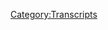 {{DEFAULTSORT:
    #_TRANSCRIPT_0597:September 14, 2021
}}{{Transcript
    | title         = [[597: September 14, 2021]]
    | caption       = [https://knowledgefight.libsyn.com/597-september-14-2021 Listen to this episode on Libsyn]
    | episodeNumber = [[597: September 14, 2021|597]]
    | length        = 01:28:10
}}

{{MessageBox
    | header     = Warning: Bot Generated Content
    | text       = This transcript was automatically generated by transcription software and likely contains many mistakes and misattributions. Please check the audio for definitive quotes, attribution, and context.
    | image      = N3yvass4myg91.webp
    | imagewidth = 50px
    | id         = warning
}}

{{TranscriptBlock
    | name      = Unknown Speaker
    | timestamp = 00:00:00.000
    | text      = N-N-N-N-N-N-Knowledge Fight
}}

{{TranscriptBlock
    | name      = Unknown Speaker
    | timestamp = 00:00:12.960
    | text      = Dan and Jordan, I am sweating.
}}

{{TranscriptBlock
    | name      = Unknown Speaker
    | timestamp = 00:00:19.440
    | text      = Knowledgefight.com, it's time to pray.
}}

{{TranscriptBlock
    | name      = Unknown Speaker
    | timestamp = 00:00:21.480
    | text      = I have great respect for Knowledgefight.
}}

{{TranscriptBlock
    | name      = Unknown Speaker
    | timestamp = 00:00:23.920
    | text      = Knowledgefight.
}}

{{TranscriptBlock
    | name      = Unknown Speaker
    | timestamp = 00:00:24.920
    | text      = I'm sick of them posing as if they're the good guys, saying we are the bad guys.
}}

{{TranscriptBlock
    | name      = Unknown Speaker
    | timestamp = 00:00:29.440
    | text      = Today is a huge fight.
}}

{{TranscriptBlock
    | name      = Unknown Speaker
    | timestamp = 00:00:31.239
    | text      = Dan and Jordan.
}}

{{TranscriptBlock
    | name      = Unknown Speaker
    | timestamp = 00:00:32.240
    | text      = Knowledgefight.
}}

{{TranscriptBlock
    | name      = Unknown Speaker
    | timestamp = 00:00:33.240
    | text      = I need money.
}}

{{TranscriptBlock
    | name      = Unknown Speaker
    | timestamp = 00:00:34.240
    | text      = Andy and Chanzas.
}}

{{TranscriptBlock
    | name      = Unknown Speaker
    | timestamp = 00:00:35.240
    | text      = Andy and Chanzas.
}}

{{TranscriptBlock
    | name      = Unknown Speaker
    | timestamp = 00:00:36.240
    | text      = Stop it!
}}

{{TranscriptBlock
    | name      = Unknown Speaker
    | timestamp = 00:00:37.240
    | text      = Andy and Chanzas.
}}

{{TranscriptBlock
    | name      = Unknown Speaker
    | timestamp = 00:00:38.240
    | text      = It's time to pray.
}}

{{TranscriptBlock
    | name      = Unknown Speaker
    | timestamp = 00:00:39.240
    | text      = Andy and Chanzas, you're on the air.
}}

{{TranscriptBlock
    | name      = Unknown Speaker
    | timestamp = 00:00:40.240
    | text      = Thanks for holding.
}}

{{TranscriptBlock
    | name      = Unknown Speaker
    | timestamp = 00:00:41.240
    | text      = Hello Alex, I'm a first-time caller.
}}

{{TranscriptBlock
    | name      = Unknown Speaker
    | timestamp = 00:00:42.240
    | text      = I'm a huge fan.
}}

{{TranscriptBlock
    | name      = Unknown Speaker
    | timestamp = 00:00:43.240
    | text      = I love your room.
}}

{{TranscriptBlock
    | name      = Unknown Speaker
    | timestamp = 00:00:44.399
    | text      = Knowledgefight.
}}

{{TranscriptBlock
    | name      = Unknown Speaker
    | timestamp = 00:00:45.399
    | text      = Knowledgefight.com.
}}

{{TranscriptBlock
    | name      = Unknown Speaker
    | timestamp = 00:00:46.399
    | text      = I love you.
}}

{{TranscriptBlock
    | name      = Unknown Speaker
    | timestamp = 00:00:47.399
    | text      = I love you.
}}

{{TranscriptBlock
    | name      = Unknown Speaker
    | timestamp = 00:00:48.399
    | text      = I love you.
}}

{{TranscriptBlock
    | name      = Unknown Speaker
    | timestamp = 00:00:49.399
    | text      = I love you.
}}

{{TranscriptBlock
    | name      = Unknown Speaker
    | timestamp = 00:00:50.399
    | text      = I love you.
}}

{{TranscriptBlock
    | name      = Unknown Speaker
    | timestamp = 00:00:51.399
    | text      = I love you.
}}

{{TranscriptBlock
    | name      = Unknown Speaker
    | timestamp = 00:00:52.399
    | text      = I love you.
}}

{{TranscriptBlock
    | name      = Unknown Speaker
    | timestamp = 00:00:54.399
    | text      = Knowledgefight.com
}}

{{TranscriptBlock
    | name      = Unknown Speaker
    | timestamp = 00:00:57.000
    | text      = I love you
}}

{{TranscriptBlock
    | name      = Unknown Speaker
    | timestamp = 00:00:59.000
    | text      = Hey everybody, welcome back to Knowledgefight, I'm Dan
}}

{{TranscriptBlock
    | name      = Unknown Speaker
    | timestamp = 00:01:01.200
    | text      = I'm Jordan
}}

{{TranscriptBlock
    | name      = Unknown Speaker
    | timestamp = 00:01:01.799
    | text      = We're a couple dudes, like to sit around, worship at the altar of Selene
}}

{{TranscriptBlock
    | name      = Unknown Speaker
    | timestamp = 00:01:04.500
    | text      = and talk a little bit about Alex Jones
}}

{{TranscriptBlock
    | name      = Unknown Speaker
    | timestamp = 00:01:06.200
    | text      = Oh indeed we are, Dan
}}

{{TranscriptBlock
    | name      = Unknown Speaker
    | timestamp = 00:01:07.700
    | text      = Jordan
}}

{{TranscriptBlock
    | name      = Unknown Speaker
    | timestamp = 00:01:08.200
    | text      = Dan
}}

{{TranscriptBlock
    | name      = Unknown Speaker
    | timestamp = 00:01:08.700
    | text      = Jordan
}}

{{TranscriptBlock
    | name      = Unknown Speaker
    | timestamp = 00:01:09.200
    | text      = Quick question for you
}}

{{TranscriptBlock
    | name      = Unknown Speaker
    | timestamp = 00:01:09.700
    | text      = What's up?
}}

{{TranscriptBlock
    | name      = Unknown Speaker
    | timestamp = 00:01:10.200
    | text      = What's your bright spot today?
}}

{{TranscriptBlock
    | name      = Unknown Speaker
    | timestamp = 00:01:10.900
    | text      = My bright spot today, Jordan, is um
}}

{{TranscriptBlock
    | name      = Unknown Speaker
    | timestamp = 00:01:13.400
    | text      = I'm continuing on with season 32 of Survivor
}}

{{TranscriptBlock
    | name      = Unknown Speaker
    | timestamp = 00:01:16.299
    | text      = Sure, sure
}}

{{TranscriptBlock
    | name      = Unknown Speaker
    | timestamp = 00:01:17.299
    | text      = And I think that they're straight up trying to get people killed
}}

{{TranscriptBlock
    | name      = Unknown Speaker
    | timestamp = 00:01:21.000
    | text      = Okay
}}

{{TranscriptBlock
    | name      = Unknown Speaker
    | timestamp = 00:01:21.599
    | text      = Like I have been saying
}}

{{TranscriptBlock
    | name      = Unknown Speaker
    | timestamp = 00:01:22.400
    | text      = That actually makes me want to watch Survivor
}}

{{TranscriptBlock
    | name      = Unknown Speaker
    | timestamp = 00:01:24.700
    | text      = I have been saying since the beginning, like, someone's gotta die on this show
}}

{{TranscriptBlock
    | name      = Unknown Speaker
    | timestamp = 00:01:28.700
    | text      = Yeah
}}

{{TranscriptBlock
    | name      = Unknown Speaker
    | timestamp = 00:01:29.200
    | text      = And now we get to season 32, I'm like, I think they're trying to get someone killed
}}

{{TranscriptBlock
    | name      = Unknown Speaker
    | timestamp = 00:01:32.000
    | text      = They're trying to get somebody to die on this show
}}

{{TranscriptBlock
    | name      = Unknown Speaker
    | timestamp = 00:01:33.500
    | text      = And it makes me a little bit uncomfortable
}}

{{TranscriptBlock
    | name      = Unknown Speaker
    | timestamp = 00:01:35.200
    | text      = Sure
}}

{{TranscriptBlock
    | name      = Unknown Speaker
    | timestamp = 00:01:35.700
    | text      = It's, I don't want to give anything away in case anyone actually wants to see it
}}

{{TranscriptBlock
    | name      = Unknown Speaker
    | timestamp = 00:01:39.299
    | text      = But I mean it's years old, so it's not like, you know, whatever
}}

{{TranscriptBlock
    | name      = Unknown Speaker
    | timestamp = 00:01:42.599
    | text      = But there's one episode where there's a challenge and like, people are dropping like flies
}}

{{TranscriptBlock
    | name      = Unknown Speaker
    | timestamp = 00:01:47.900
    | text      = Hahahaha, okay
}}

{{TranscriptBlock
    | name      = Unknown Speaker
    | timestamp = 00:01:50.599
    | text      = I've watched all of these seasons up to this point and there's been nothing like this
}}

{{TranscriptBlock
    | name      = Unknown Speaker
    | timestamp = 00:01:54.799
    | text      = Like a couple episodes in, I'm like, someone's dead
}}

{{TranscriptBlock
    | name      = Unknown Speaker
    | timestamp = 00:01:57.299
    | text      = Someone's fucking dead
}}

{{TranscriptBlock
    | name      = Unknown Speaker
    | timestamp = 00:01:58.500
    | text      = I'm sure of it
}}

{{TranscriptBlock
    | name      = Unknown Speaker
    | timestamp = 00:01:59.599
    | text      = Okay
}}

{{TranscriptBlock
    | name      = Unknown Speaker
    | timestamp = 00:02:00.599
    | text      = They have to call an audible
}}

{{TranscriptBlock
    | name      = Unknown Speaker
    | timestamp = 00:02:02.099
    | text      = They have to call an audible
}}

{{TranscriptBlock
    | name      = Unknown Speaker
    | timestamp = 00:02:03.799
    | text      = Probst is calling in like all non-emergency staff to come fan people off
}}

{{TranscriptBlock
    | name      = Unknown Speaker
    | timestamp = 00:02:09.099
    | text      = It's
}}

{{TranscriptBlock
    | name      = Unknown Speaker
    | timestamp = 00:02:10.099
    | text      = Alright
}}

{{TranscriptBlock
    | name      = Unknown Speaker
    | timestamp = 00:02:10.599
    | text      = It's nuts
}}

{{TranscriptBlock
    | name      = Unknown Speaker
    | timestamp = 00:02:11.500
    | text      = Okay, alright
}}

{{TranscriptBlock
    | name      = Unknown Speaker
    | timestamp = 00:02:12.699
    | text      = Definitely, like, there's a lot of stuff on that show that appears to be like, wow, it's a little bit staged
}}

{{TranscriptBlock
    | name      = Unknown Speaker
    | timestamp = 00:02:17.699
    | text      = Sure
}}

{{TranscriptBlock
    | name      = Unknown Speaker
    | timestamp = 00:02:18.199
    | text      = I think people were legitimately freaked out
}}

{{TranscriptBlock
    | name      = Unknown Speaker
    | timestamp = 00:02:20.199
    | text      = Yeah, yeah, yeah, yeah
}}

{{TranscriptBlock
    | name      = Unknown Speaker
    | timestamp = 00:02:21.699
    | text      = Like it, it, it was, it was
}}

{{TranscriptBlock
    | name      = Unknown Speaker
    | timestamp = 00:02:24.000
    | text      = Anytime there's those reality TV show freakouts though, it's almost always like the task is so meticulously planned
}}

{{TranscriptBlock
    | name      = Unknown Speaker
    | timestamp = 00:02:31.300
    | text      = And then it's like, oops, it's 110 degrees on this day
}}

{{TranscriptBlock
    | name      = Unknown Speaker
    | timestamp = 00:02:35.500
    | text      = We're gonna go ahead and give it a shot anyways
}}

{{TranscriptBlock
    | name      = Unknown Speaker
    | timestamp = 00:02:37.800
    | text      = And you're like, no, no, no, the problem isn't that the thing you guys were planning on doing is bad
}}

{{TranscriptBlock
    | name      = Unknown Speaker
    | timestamp = 00:02:42.000
    | text      = It's that these people are gonna die of heat exhaustion
}}

{{TranscriptBlock
    | name      = Unknown Speaker
    | timestamp = 00:02:44.900
    | text      = They don't have enough water
}}

{{TranscriptBlock
    | name      = Unknown Speaker
    | timestamp = 00:02:46.400
    | text      = They're not eating well
}}

{{TranscriptBlock
    | name      = Unknown Speaker
    | timestamp = 00:02:47.800
    | text      = Why don't, why don't you do something physically strenuous for an hour
}}

{{TranscriptBlock
    | name      = Unknown Speaker
    | timestamp = 00:02:51.199
    | text      = Yes, absolutely
}}

{{TranscriptBlock
    | name      = Unknown Speaker
    | timestamp = 00:02:53.500
    | text      = In 120-20 weather
}}

{{TranscriptBlock
    | name      = Unknown Speaker
    | timestamp = 00:02:54.000
    | text      = Yeah, yeah, yeah
}}

{{TranscriptBlock
    | name      = Unknown Speaker
    | timestamp = 00:02:54.800
    | text      = Uh, hey, uh, someone's gonna die
}}

{{TranscriptBlock
    | name      = Unknown Speaker
    | timestamp = 00:02:56.800
    | text      = Every time they, that's why I like watching Naked and Afraid
}}

{{TranscriptBlock
    | name      = Unknown Speaker
    | timestamp = 00:02:59.800
    | text      = Cause when they find themselves in like 120 degrees they're all like, well, we're just gonna lay down today
}}

{{TranscriptBlock
    | name      = Unknown Speaker
    | timestamp = 00:03:05.500
    | text      = Yeah
}}

{{TranscriptBlock
    | name      = Unknown Speaker
    | timestamp = 00:03:05.800
    | text      = That's what today is
}}

{{TranscriptBlock
    | name      = Unknown Speaker
    | timestamp = 00:03:07.199
    | text      = You know what to
}}

{{TranscriptBlock
    | name      = Unknown Speaker
    | timestamp = 00:03:07.800
    | text      = It's a lay down
}}

{{TranscriptBlock
    | name      = Unknown Speaker
    | timestamp = 00:03:08.300
    | text      = You know what's remarkable about it is that everybody was, uh, uh, shockingly chill about it
}}

{{TranscriptBlock
    | name      = Unknown Speaker
    | timestamp = 00:03:14.000
    | text      = Like, if I were on the show, I would be furious at Probst
}}

{{TranscriptBlock
    | name      = Unknown Speaker
    | timestamp = 00:03:19.000
    | text      = Sure
}}

{{TranscriptBlock
    | name      = Unknown Speaker
    | timestamp = 00:03:19.500
    | text      = I'd be like, you did this
}}

{{TranscriptBlock
    | name      = Unknown Speaker
    | timestamp = 00:03:22.000
    | text      = You know, I mean, is that just a sort of blind trust?
}}

{{TranscriptBlock
    | name      = Unknown Speaker
    | timestamp = 00:03:25.000
    | text      = Is there a sort of blind trust of like, oh, well, we're on TV, there's no way that we die
}}

{{TranscriptBlock
    | name      = Unknown Speaker
    | timestamp = 00:03:31.000
    | text      = Right
}}

{{TranscriptBlock
    | name      = Unknown Speaker
    | timestamp = 00:03:31.500
    | text      = You know, there's no way that these people would be irresponsible enough to let us die of heat exhaustion
}}

{{TranscriptBlock
    | name      = Unknown Speaker
    | timestamp = 00:03:36.500
    | text      = That's legitimately what I was thinking until this season
}}

{{TranscriptBlock
    | name      = Unknown Speaker
    | timestamp = 00:03:39.500
    | text      = I was like, there's no way, everyone's totally safe
}}

{{TranscriptBlock
    | name      = Unknown Speaker
    | timestamp = 00:03:43.500
    | text      = It's on TV, I understand that there's like venomous creatures out here and what have you
}}

{{TranscriptBlock
    | name      = Unknown Speaker
    | timestamp = 00:03:48.000
    | text      = But like, you know, there's people with blow darts of anti-venom on standby
}}

{{TranscriptBlock
    | name      = Unknown Speaker
    | timestamp = 00:03:53.000
    | text      = I am no longer confident that someone could possibly not die
}}

{{TranscriptBlock
    | name      = Unknown Speaker
    | timestamp = 00:03:58.500
    | text      = I wonder if there were any of them the day after that they were like that exact same
}}

{{TranscriptBlock
    | name      = Unknown Speaker
    | timestamp = 00:04:02.500
    | text      = You know, I was really confident that we were not going to die no matter what
}}

{{TranscriptBlock
    | name      = Unknown Speaker
    | timestamp = 00:04:06.500
    | text      = And now I am not sure
}}

{{TranscriptBlock
    | name      = Unknown Speaker
    | timestamp = 00:04:08.500
    | text      = Yeah
}}

{{TranscriptBlock
    | name      = Unknown Speaker
    | timestamp = 00:04:09.000
    | text      = All the, this is Game of Thrones now, all of our favorite characters could die at any moment
}}

{{TranscriptBlock
    | name      = Unknown Speaker
    | timestamp = 00:04:13.000
    | text      = And I mean like, not to like totally talk too much about this but like
}}

{{TranscriptBlock
    | name      = Unknown Speaker
    | timestamp = 00:04:18.000
    | text      = There have been people who have been medically evacuated before
}}

{{TranscriptBlock
    | name      = Unknown Speaker
    | timestamp = 00:04:21.500
    | text      = Oh shit
}}

{{TranscriptBlock
    | name      = Unknown Speaker
    | timestamp = 00:04:22.000
    | text      = Yeah, it's happened in previous seasons
}}

{{TranscriptBlock
    | name      = Unknown Speaker
    | timestamp = 00:04:24.000
    | text      = Sure, yeah
}}

{{TranscriptBlock
    | name      = Unknown Speaker
    | timestamp = 00:04:25.000
    | text      = And in each of those I was like, eh, whatever
}}

{{TranscriptBlock
    | name      = Unknown Speaker
    | timestamp = 00:04:28.000
    | text      = Yeah
}}

{{TranscriptBlock
    | name      = Unknown Speaker
    | timestamp = 00:04:28.500
    | text      = This season I actually think like, eh, life and death
}}

{{TranscriptBlock
    | name      = Unknown Speaker
    | timestamp = 00:04:33.000
    | text      = This is absurd
}}

{{TranscriptBlock
    | name      = Unknown Speaker
    | timestamp = 00:04:34.000
    | text      = You know, I'm telling you, this is why I keep going back to Naked and Afraid whenever you talk about Survivor
}}

{{TranscriptBlock
    | name      = Unknown Speaker
    | timestamp = 00:04:38.500
    | text      = Because with Naked and Afraid it's so amazing to me, they'll be, they will medically evacuate people all the time
}}

{{TranscriptBlock
    | name      = Unknown Speaker
    | timestamp = 00:04:45.500
    | text      = Because you're naked in the middle of a place where you're not supposed to be
}}

{{TranscriptBlock
    | name      = Unknown Speaker
    | timestamp = 00:04:48.500
    | text      = Which is why you're terrified
}}

{{TranscriptBlock
    | name      = Unknown Speaker
    | timestamp = 00:04:50.500
    | text      = And so they just injure themselves like nothing, non-stop
}}

{{TranscriptBlock
    | name      = Unknown Speaker
    | timestamp = 00:04:53.500
    | text      = Yeah
}}

{{TranscriptBlock
    | name      = Unknown Speaker
    | timestamp = 00:04:54.000
    | text      = But these people are so fucking crazy that they'll be like, alright, well it's day three and my ankle is six times the size of my forehead now
}}

{{TranscriptBlock
    | name      = Unknown Speaker
    | timestamp = 00:05:02.000
    | text      = Yeah
}}

{{TranscriptBlock
    | name      = Unknown Speaker
    | timestamp = 00:05:02.500
    | text      = And I just don't want to go home, you know, I don't want to tap out
}}

{{TranscriptBlock
    | name      = Unknown Speaker
    | timestamp = 00:05:06.500
    | text      = Yeah
}}

{{TranscriptBlock
    | name      = Unknown Speaker
    | timestamp = 00:05:07.000
    | text      = I don't want to tap, you see their leg like dangling with a broken fucking tibia
}}

{{TranscriptBlock
    | name      = Unknown Speaker
    | timestamp = 00:05:11.500
    | text      = Yeah
}}

{{TranscriptBlock
    | name      = Unknown Speaker
    | timestamp = 00:05:12.000
    | text      = And like, and they're just like, you know, I don't want to tap out
}}

{{TranscriptBlock
    | name      = Unknown Speaker
    | timestamp = 00:05:14.500
    | text      = And you're, and Survivor, it's like, eh, I'm sure they'll take care of us
}}

{{TranscriptBlock
    | name      = Unknown Speaker
    | timestamp = 00:05:18.000
    | text      = An episode that I just watched was like, multiple people on the show have threatening infections
}}

{{TranscriptBlock
    | name      = Unknown Speaker
    | timestamp = 00:05:25.500
    | text      = Hahahaha
}}

{{TranscriptBlock
    | name      = Unknown Speaker
    | timestamp = 00:05:28.000
    | text      = They have cuts that have gotten infected
}}

{{TranscriptBlock
    | name      = Unknown Speaker
    | timestamp = 00:05:31.000
    | text      = Hahahaha
}}

{{TranscriptBlock
    | name      = Unknown Speaker
    | timestamp = 00:05:32.500
    | text      = And all of them are like, I'm sure it's fine
}}

{{TranscriptBlock
    | name      = Unknown Speaker
    | timestamp = 00:05:35.500
    | text      = Hahahaha
}}

{{TranscriptBlock
    | name      = Unknown Speaker
    | timestamp = 00:05:37.500
    | text      = We're in the middle of this desolate location where dirt is getting into our wounds
}}

{{TranscriptBlock
    | name      = Unknown Speaker
    | timestamp = 00:05:42.500
    | text      = Hahahaha
}}

{{TranscriptBlock
    | name      = Unknown Speaker
    | timestamp = 00:05:43.500
    | text      = But I'm sure it's fine
}}

{{TranscriptBlock
    | name      = Unknown Speaker
    | timestamp = 00:05:44.500
    | text      = Uh, sir, we're going to have to start calling this gang green because this is not going well
}}

{{TranscriptBlock
    | name      = Unknown Speaker
    | timestamp = 00:05:49.000
    | text      = Yeah
}}

{{TranscriptBlock
    | name      = Unknown Speaker
    | timestamp = 00:05:49.500
    | text      = Hahahaha
}}

{{TranscriptBlock
    | name      = Unknown Speaker
    | timestamp = 00:05:50.500
    | text      = It's like, this is irresponsible
}}

{{TranscriptBlock
    | name      = Unknown Speaker
    | timestamp = 00:05:52.500
    | text      = But it's actually, I think it's elevated my enjoyment of the show
}}

{{TranscriptBlock
    | name      = Unknown Speaker
    | timestamp = 00:05:57.500
    | text      = Hahahaha, that's kind of what I was thinking
}}

{{TranscriptBlock
    | name      = Unknown Speaker
    | timestamp = 00:05:59.000
    | text      = It feels more real
}}

{{TranscriptBlock
    | name      = Unknown Speaker
    | timestamp = 00:06:00.000
    | text      = Well, I mean, anything that gets to 32 years old, there's a good chance something's going to die
}}

{{TranscriptBlock
    | name      = Unknown Speaker
    | timestamp = 00:06:05.000
    | text      = Yeah
}}

{{TranscriptBlock
    | name      = Unknown Speaker
    | timestamp = 00:06:05.500
    | text      = Yeah
}}

{{TranscriptBlock
    | name      = Unknown Speaker
    | timestamp = 00:06:06.000
    | text      = Gotta keep it fresh
}}

{{TranscriptBlock
    | name      = Unknown Speaker
    | timestamp = 00:06:06.500
    | text      = Exactly
}}

{{TranscriptBlock
    | name      = Unknown Speaker
    | timestamp = 00:06:07.000
    | text      = So what's your bright spot?
}}

{{TranscriptBlock
    | name      = Unknown Speaker
    | timestamp = 00:06:08.000
    | text      = Uh, Dan, I think you know what my bright spot is
}}

{{TranscriptBlock
    | name      = Unknown Speaker
    | timestamp = 00:06:10.000
    | text      = I think so
}}

{{TranscriptBlock
    | name      = Unknown Speaker
    | timestamp = 00:06:10.500
    | text      = Uh, coming straight from the White Sox Angels game, uh, earlier
}}

{{TranscriptBlock
    | name      = Unknown Speaker
    | timestamp = 00:06:16.000
    | text      = Sure
}}

{{TranscriptBlock
    | name      = Unknown Speaker
    | timestamp = 00:06:16.500
    | text      = And then I went to the White Sox Angels game last night because I needed to see Shohei Ohtani in person
}}

{{TranscriptBlock
    | name      = Unknown Speaker
    | timestamp = 00:06:22.500
    | text      = Uh, he was in person
}}

{{TranscriptBlock
    | name      = Unknown Speaker
    | timestamp = 00:06:24.500
    | text      = Mhm
}}

{{TranscriptBlock
    | name      = Unknown Speaker
    | timestamp = 00:06:25.000
    | text      = Gorgeous
}}

{{TranscriptBlock
    | name      = Unknown Speaker
    | timestamp = 00:06:25.500
    | text      = Yeah
}}

{{TranscriptBlock
    | name      = Unknown Speaker
    | timestamp = 00:06:26.000
    | text      = Tall
}}

{{TranscriptBlock
    | name      = Unknown Speaker
    | timestamp = 00:06:26.500
    | text      = Yeah
}}

{{TranscriptBlock
    | name      = Unknown Speaker
    | timestamp = 00:06:27.000
    | text      = Uh, statuesque
}}

{{TranscriptBlock
    | name      = Unknown Speaker
    | timestamp = 00:06:28.000
    | text      = Sure
}}

{{TranscriptBlock
    | name      = Unknown Speaker
    | timestamp = 00:06:28.500
    | text      = Uh, built like a brick shithouse
}}

{{TranscriptBlock
    | name      = Unknown Speaker
    | timestamp = 00:06:30.500
    | text      = Mhm
}}

{{TranscriptBlock
    | name      = Unknown Speaker
    | timestamp = 00:06:31.000
    | text      = Just an amazing man
}}

{{TranscriptBlock
    | name      = Unknown Speaker
    | timestamp = 00:06:32.500
    | text      = I heard he didn't have a good game yesterday
}}

{{TranscriptBlock
    | name      = Unknown Speaker
    | timestamp = 00:06:34.000
    | text      = Uh, yesterday 0 for 5, it was not good
}}

{{TranscriptBlock
    | name      = Unknown Speaker
    | timestamp = 00:06:36.000
    | text      = That's a tough one
}}

{{TranscriptBlock
    | name      = Unknown Speaker
    | timestamp = 00:06:36.500
    | text      = It's not good
}}

{{TranscriptBlock
    | name      = Unknown Speaker
    | timestamp = 00:06:37.000
    | text      = Two strikeouts
}}

{{TranscriptBlock
    | name      = Unknown Speaker
    | timestamp = 00:06:38.000
    | text      = Uh, today, a lot better
}}

{{TranscriptBlock
    | name      = Unknown Speaker
    | timestamp = 00:06:39.500
    | text      = Mhm
}}

{{TranscriptBlock
    | name      = Unknown Speaker
    | timestamp = 00:06:40.000
    | text      = 2 for 4, uh, and then I was so disappointed because, okay, so
}}

{{TranscriptBlock
    | name      = Unknown Speaker
    | timestamp = 00:06:45.500
    | text      = In fairness, 0 for 5 is a fine, uh, day for a pitcher
}}

{{TranscriptBlock
    | name      = Unknown Speaker
    | timestamp = 00:06:49.500
    | text      = Haha, it's not a bad day for a pitcher
}}

{{TranscriptBlock
    | name      = Unknown Speaker
    | timestamp = 00:06:51.500
    | text      = Yeah, yeah, it's just a team, so it's
}}

{{TranscriptBlock
    | name      = Unknown Speaker
    | timestamp = 00:06:53.500
    | text      = Unfortunately for the, uh, second place home run hitter in the league, 0 for 5 is not a good day
}}

{{TranscriptBlock
    | name      = Unknown Speaker
    | timestamp = 00:06:59.500
    | text      = Yeah
}}

{{TranscriptBlock
    | name      = Unknown Speaker
    | timestamp = 00:07:00.000
    | text      = Um, now, so, the reason that you have to go see him live, and this is something that baseball people will tell you about
}}

{{TranscriptBlock
    | name      = Unknown Speaker
    | timestamp = 00:07:06.000
    | text      = Well, it's because of the stage patter
}}

{{TranscriptBlock
    | name      = Unknown Speaker
    | timestamp = 00:07:07.500
    | text      = Nah, yeah, absolutely
}}

{{TranscriptBlock
    | name      = Unknown Speaker
    | timestamp = 00:07:08.500
    | text      = It's like Paul Stanley
}}

{{TranscriptBlock
    | name      = Unknown Speaker
    | timestamp = 00:07:09.500
    | text      = It's absolutely
}}

{{TranscriptBlock
    | name      = Unknown Speaker
    | timestamp = 00:07:10.000
    | text      = You gotta see kiss live
}}

{{TranscriptBlock
    | name      = Unknown Speaker
    | timestamp = 00:07:10.500
    | text      = You wanna see what he has to say in between at best
}}

{{TranscriptBlock
    | name      = Unknown Speaker
    | timestamp = 00:07:13.000
    | text      = That's why you've gotta go see Ohtani live
}}

{{TranscriptBlock
    | name      = Unknown Speaker
    | timestamp = 00:07:15.500
    | text      = Yeah, uh, so
}}

{{TranscriptBlock
    | name      = Unknown Speaker
    | timestamp = 00:07:17.500
    | text      = With, with Ohtani, one of the things about baseball is that if you're really, really good
}}

{{TranscriptBlock
    | name      = Unknown Speaker
    | timestamp = 00:07:22.500
    | text      = Like, really, really good
}}

{{TranscriptBlock
    | name      = Unknown Speaker
    | timestamp = 00:07:24.500
    | text      = Then the ball sounds different when you hit it
}}

{{TranscriptBlock
    | name      = Unknown Speaker
    | timestamp = 00:07:26.500
    | text      = Mhm
}}

{{TranscriptBlock
    | name      = Unknown Speaker
    | timestamp = 00:07:27.000
    | text      = Like, Vlad Guerrero Jr. now is the leader in home runs with 45
}}

{{TranscriptBlock
    | name      = Unknown Speaker
    | timestamp = 00:07:31.000
    | text      = Mhm
}}

{{TranscriptBlock
    | name      = Unknown Speaker
    | timestamp = 00:07:31.500
    | text      = And when he gets a hold of a ball, it sounds different from every other player
}}

{{TranscriptBlock
    | name      = Unknown Speaker
    | timestamp = 00:07:35.000
    | text      = I remember it's in that song, The Crack of the Bat
}}

{{TranscriptBlock
    | name      = Unknown Speaker
    | timestamp = 00:07:37.000
    | text      = Exactly
}}

{{TranscriptBlock
    | name      = Unknown Speaker
    | timestamp = 00:07:37.500
    | text      = Yeah
}}

{{TranscriptBlock
    | name      = Unknown Speaker
    | timestamp = 00:07:38.000
    | text      = And Ohtani
}}

{{TranscriptBlock
    | name      = Unknown Speaker
    | timestamp = 00:07:39.000
    | text      = So he had to be taken out to the ball game
}}

{{TranscriptBlock
    | name      = Unknown Speaker
    | timestamp = 00:07:40.000
    | text      = Ohtani did, and he did the one thing that I was really hoping for
}}

{{TranscriptBlock
    | name      = Unknown Speaker
    | timestamp = 00:07:44.000
    | text      = And it took two days and two games to get it
}}

{{TranscriptBlock
    | name      = Unknown Speaker
    | timestamp = 00:07:47.000
    | text      = But he hit a ball so fucking hard, the crack just echoed throughout the crowd
}}

{{TranscriptBlock
    | name      = Unknown Speaker
    | timestamp = 00:07:54.000
    | text      = Unfortunately it was a foul ball, but he hit it so fucking hard you could hear it
}}

{{TranscriptBlock
    | name      = Unknown Speaker
    | timestamp = 00:07:59.000
    | text      = And it was beautiful
}}

{{TranscriptBlock
    | name      = Unknown Speaker
    | timestamp = 00:08:00.000
    | text      = There is beautiful
}}

{{TranscriptBlock
    | name      = Unknown Speaker
    | timestamp = 00:08:01.000
    | text      = I do like that sound
}}

{{TranscriptBlock
    | name      = Unknown Speaker
    | timestamp = 00:08:02.000
    | text      = I don't know if I've watched enough baseball to know the distinction in sounds
}}

{{TranscriptBlock
    | name      = Unknown Speaker
    | timestamp = 00:08:07.000
    | text      = But the sound of a ball getting hit is very satisfying
}}

{{TranscriptBlock
    | name      = Unknown Speaker
    | timestamp = 00:08:10.000
    | text      = It's very satisfying
}}

{{TranscriptBlock
    | name      = Unknown Speaker
    | timestamp = 00:08:11.000
    | text      = And then if you do it long enough, you know, you can tell the difference between when Barry Bonds hit a home run
}}

{{TranscriptBlock
    | name      = Unknown Speaker
    | timestamp = 00:08:16.000
    | text      = And when, I mean, Vlad Guerrero Sr. hit a home run
}}

{{TranscriptBlock
    | name      = Unknown Speaker
    | timestamp = 00:08:20.000
    | text      = Mhm
}}

{{TranscriptBlock
    | name      = Unknown Speaker
    | timestamp = 00:08:20.500
    | text      = And to the point where I still remember when I was playing baseball and I was like 17
}}

{{TranscriptBlock
    | name      = Unknown Speaker
    | timestamp = 00:08:27.000
    | text      = We were playing in the playoffs and this team was terrible
}}

{{TranscriptBlock
    | name      = Unknown Speaker
    | timestamp = 00:08:31.500
    | text      = And we were terrible also
}}

{{TranscriptBlock
    | name      = Unknown Speaker
    | timestamp = 00:08:34.000
    | text      = But this kid, this one kid was just a bigger kid than everybody else
}}

{{TranscriptBlock
    | name      = Unknown Speaker
    | timestamp = 00:08:41.000
    | text      = And he couldn't move, couldn't run, couldn't do anything
}}

{{TranscriptBlock
    | name      = Unknown Speaker
    | timestamp = 00:08:45.000
    | text      = But when he hit that fucking ball, the sound still echoes in my ear
}}

{{TranscriptBlock
    | name      = Unknown Speaker
    | timestamp = 00:08:49.000
    | text      = Mhm
}}

{{TranscriptBlock
    | name      = Unknown Speaker
    | timestamp = 00:08:49.500
    | text      = Like, he hit it so well
}}

{{TranscriptBlock
    | name      = Unknown Speaker
    | timestamp = 00:08:52.000
    | text      = And he couldn't do anything else
}}

{{TranscriptBlock
    | name      = Unknown Speaker
    | timestamp = 00:08:53.500
    | text      = And I was like, man, that guy
}}

{{TranscriptBlock
    | name      = Unknown Speaker
    | timestamp = 00:08:55.000
    | text      = We gotta bottle that
}}

{{TranscriptBlock
    | name      = Unknown Speaker
    | timestamp = 00:08:56.000
    | text      = That guy needs, we need his bat and we need to get him the fuck out of here
}}

{{TranscriptBlock
    | name      = Unknown Speaker
    | timestamp = 00:08:59.000
    | text      = Yeah
}}

{{TranscriptBlock
    | name      = Unknown Speaker
    | timestamp = 00:08:59.500
    | text      = Yeah
}}

{{TranscriptBlock
    | name      = Unknown Speaker
    | timestamp = 00:09:00.000
    | text      = A secondary bright spot for me actually has been watching you sort of be a fan
}}

{{TranscriptBlock
    | name      = Unknown Speaker
    | timestamp = 00:09:06.000
    | text      = You know, it is, it's kind of fun
}}

{{TranscriptBlock
    | name      = Unknown Speaker
    | timestamp = 00:09:08.000
    | text      = It reminds me of like more innocent times
}}

{{TranscriptBlock
    | name      = Unknown Speaker
    | timestamp = 00:09:11.500
    | text      = Yeah
}}

{{TranscriptBlock
    | name      = Unknown Speaker
    | timestamp = 00:09:12.000
    | text      = You know, like being able to, like your excitement of going to see this player live
}}

{{TranscriptBlock
    | name      = Unknown Speaker
    | timestamp = 00:09:16.000
    | text      = Oh yeah
}}

{{TranscriptBlock
    | name      = Unknown Speaker
    | timestamp = 00:09:16.500
    | text      = You know, there's something even second hand I can get some enjoyment out of that
}}

{{TranscriptBlock
    | name      = Unknown Speaker
    | timestamp = 00:09:19.500
    | text      = So, thank you
}}

{{TranscriptBlock
    | name      = Unknown Speaker
    | timestamp = 00:09:20.500
    | text      = It's just hard to believe that there's only one of them
}}

{{TranscriptBlock
    | name      = Unknown Speaker
    | timestamp = 00:09:23.000
    | text      = Yeah
}}

{{TranscriptBlock
    | name      = Unknown Speaker
    | timestamp = 00:09:23.500
    | text      = There's only one
}}

{{TranscriptBlock
    | name      = Unknown Speaker
    | timestamp = 00:09:24.500
    | text      = And it's like, I mean, okay
}}

{{TranscriptBlock
    | name      = Unknown Speaker
    | timestamp = 00:09:28.000
    | text      = And I shit talk on Babe Ruth all the time because they only played against white players
}}

{{TranscriptBlock
    | name      = Unknown Speaker
    | timestamp = 00:09:31.500
    | text      = So who gives a fuck what he did
}}

{{TranscriptBlock
    | name      = Unknown Speaker
    | timestamp = 00:09:33.000
    | text      = But just from a less racist standpoint and just a more statistical standpoint
}}

{{TranscriptBlock
    | name      = Unknown Speaker
    | timestamp = 00:09:37.500
    | text      = At Babe Ruth's time, this is people fucking, fucking fighting, coming off of a war
}}

{{TranscriptBlock
    | name      = Unknown Speaker
    | timestamp = 00:09:43.000
    | text      = About to fight another war
}}

{{TranscriptBlock
    | name      = Unknown Speaker
    | timestamp = 00:09:44.500
    | text      = Right
}}

{{TranscriptBlock
    | name      = Unknown Speaker
    | timestamp = 00:09:45.000
    | text      = You know, everybody's dead
}}

{{TranscriptBlock
    | name      = Unknown Speaker
    | timestamp = 00:09:46.500
    | text      = Yeah
}}

{{TranscriptBlock
    | name      = Unknown Speaker
    | timestamp = 00:09:47.000
    | text      = There's maybe two million people in the United States
}}

{{TranscriptBlock
    | name      = Unknown Speaker
    | timestamp = 00:09:51.000
    | text      = Or, you know, maybe a million white people in the United States to draw a talent pool from
}}

{{TranscriptBlock
    | name      = Unknown Speaker
    | timestamp = 00:09:56.500
    | text      = Right
}}

{{TranscriptBlock
    | name      = Unknown Speaker
    | timestamp = 00:09:57.000
    | text      = So somebody who can hit and pitch at the same time out of a million people
}}

{{TranscriptBlock
    | name      = Unknown Speaker
    | timestamp = 00:10:02.000
    | text      = Not terribly surprising
}}

{{TranscriptBlock
    | name      = Unknown Speaker
    | timestamp = 00:10:04.500
    | text      = Scary and unusual, but not terribly surprising
}}

{{TranscriptBlock
    | name      = Unknown Speaker
    | timestamp = 00:10:07.500
    | text      = Uh huh
}}

{{TranscriptBlock
    | name      = Unknown Speaker
    | timestamp = 00:10:08.000
    | text      = Sho Aotani is one out of a billion potential people
}}

{{TranscriptBlock
    | name      = Unknown Speaker
    | timestamp = 00:10:12.000
    | text      = Sure
}}

{{TranscriptBlock
    | name      = Unknown Speaker
    | timestamp = 00:10:12.500
    | text      = Who could play
}}

{{TranscriptBlock
    | name      = Unknown Speaker
    | timestamp = 00:10:13.000
    | text      = Yeah
}}

{{TranscriptBlock
    | name      = Unknown Speaker
    | timestamp = 00:10:13.500
    | text      = And no one else can do it
}}

{{TranscriptBlock
    | name      = Unknown Speaker
    | timestamp = 00:10:15.000
    | text      = Yeah
}}

{{TranscriptBlock
    | name      = Unknown Speaker
    | timestamp = 00:10:15.500
    | text      = Just one
}}

{{TranscriptBlock
    | name      = Unknown Speaker
    | timestamp = 00:10:16.500
    | text      = Yeah
}}

{{TranscriptBlock
    | name      = Unknown Speaker
    | timestamp = 00:10:17.000
    | text      = Just one
}}

{{TranscriptBlock
    | name      = Unknown Speaker
    | timestamp = 00:10:18.000
    | text      = Yeah, I get it
}}

{{TranscriptBlock
    | name      = Unknown Speaker
    | timestamp = 00:10:20.000
    | text      = Amazing
}}

{{TranscriptBlock
    | name      = Unknown Speaker
    | timestamp = 00:10:20.500
    | text      = Okay
}}

{{TranscriptBlock
    | name      = Unknown Speaker
    | timestamp = 00:10:21.000
    | text      = Incredible
}}

{{TranscriptBlock
    | name      = Unknown Speaker
    | timestamp = 00:10:22.000
    | text      = So, Jordan
}}

{{TranscriptBlock
    | name      = Unknown Speaker
    | timestamp = 00:10:23.000
    | text      = Yes
}}

{{TranscriptBlock
    | name      = Unknown Speaker
    | timestamp = 00:10:23.500
    | text      = Today we have an episode to do
}}

{{TranscriptBlock
    | name      = Unknown Speaker
    | timestamp = 00:10:24.500
    | text      = Oh yeah, yeah, I forgot, sorry
}}

{{TranscriptBlock
    | name      = Unknown Speaker
    | timestamp = 00:10:26.000
    | text      = Um, and today we're getting back into present day Alex Jones
}}

{{TranscriptBlock
    | name      = Unknown Speaker
    | timestamp = 00:10:29.000
    | text      = Excellent
}}

{{TranscriptBlock
    | name      = Unknown Speaker
    | timestamp = 00:10:29.500
    | text      = We are dragging, kicking and screaming back to the present
}}

{{TranscriptBlock
    | name      = Unknown Speaker
    | timestamp = 00:10:34.500
    | text      = To talk about September 14th, 2020
}}

{{TranscriptBlock
    | name      = Unknown Speaker
    | timestamp = 00:10:37.000
    | text      = Blackjack
}}

{{TranscriptBlock
    | name      = Unknown Speaker
    | timestamp = 00:10:38.000
    | text      = I wouldn't have that if I didn't stutter step
}}

{{TranscriptBlock
    | name      = Unknown Speaker
    | timestamp = 00:10:40.000
    | text      = You did stutter step
}}

{{TranscriptBlock
    | name      = Unknown Speaker
    | timestamp = 00:10:41.000
    | text      = Yeah
}}

{{TranscriptBlock
    | name      = Unknown Speaker
    | timestamp = 00:10:41.500
    | text      = I saw my moment to pounce
}}

{{TranscriptBlock
    | name      = Unknown Speaker
    | timestamp = 00:10:43.000
    | text      = Yep
}}

{{TranscriptBlock
    | name      = Unknown Speaker
    | timestamp = 00:10:44.000
    | text      = Um, so we're gonna get down to business on this
}}

{{TranscriptBlock
    | name      = Unknown Speaker
    | timestamp = 00:10:46.000
    | text      = There's some real, uh, gems in here
}}

{{TranscriptBlock
    | name      = Unknown Speaker
    | timestamp = 00:10:49.000
    | text      = Okay
}}

{{TranscriptBlock
    | name      = Unknown Speaker
    | timestamp = 00:10:49.500
    | text      = A slow start, but then towards the end
}}

{{TranscriptBlock
    | name      = Unknown Speaker
    | timestamp = 00:10:52.000
    | text      = Maybe one of the most bizarre clips I've heard
}}

{{TranscriptBlock
    | name      = Unknown Speaker
    | timestamp = 00:10:56.000
    | text      = In a very long time
}}

{{TranscriptBlock
    | name      = Unknown Speaker
    | timestamp = 00:10:57.000
    | text      = Alright
}}

{{TranscriptBlock
    | name      = Unknown Speaker
    | timestamp = 00:10:58.000
    | text      = And also further evidence that I think that maybe this is a parody
}}

{{TranscriptBlock
    | name      = Unknown Speaker
    | timestamp = 00:11:02.000
    | text      = Okay
}}

{{TranscriptBlock
    | name      = Unknown Speaker
    | timestamp = 00:11:02.500
    | text      = And Alex is desperately trying to tell the world
}}

{{TranscriptBlock
    | name      = Unknown Speaker
    | timestamp = 00:11:05.000
    | text      = I've been joking this whole time
}}

{{TranscriptBlock
    | name      = Unknown Speaker
    | timestamp = 00:11:06.500
    | text      = I'm fucking with you, please
}}

{{TranscriptBlock
    | name      = Unknown Speaker
    | timestamp = 00:11:08.000
    | text      = Yeah
}}

{{TranscriptBlock
    | name      = Unknown Speaker
    | timestamp = 00:11:08.500
    | text      = Yeah, yeah, yeah
}}

{{TranscriptBlock
    | name      = Unknown Speaker
    | timestamp = 00:11:09.000
    | text      = Don't hold me responsible
}}

{{TranscriptBlock
    | name      = Unknown Speaker
    | timestamp = 00:11:10.500
    | text      = Yeah
}}

{{TranscriptBlock
    | name      = Unknown Speaker
    | timestamp = 00:11:11.000
    | text      = So we'll get down to business on this, but before we do
}}

{{TranscriptBlock
    | name      = Unknown Speaker
    | timestamp = 00:11:13.000
    | text      = Let's, uh, say hello to some new Wonks
}}

{{TranscriptBlock
    | name      = Unknown Speaker
    | timestamp = 00:11:15.000
    | text      = Oh, that's a great idea
}}

{{TranscriptBlock
    | name      = Unknown Speaker
    | timestamp = 00:11:16.000
    | text      = So first, Super Mario Vitality
}}

{{TranscriptBlock
    | name      = Unknown Speaker
    | timestamp = 00:11:17.000
    | text      = Brodue has never grown so big
}}

{{TranscriptBlock
    | name      = Unknown Speaker
    | timestamp = 00:11:19.000
    | text      = Thank you so much, you're now Policy Wonk
}}

{{TranscriptBlock
    | name      = Unknown Speaker
    | timestamp = 00:11:21.000
    | text      = I'm a Policy Wonk
}}

{{TranscriptBlock
    | name      = Unknown Speaker
    | timestamp = 00:11:22.000
    | text      = Thank you very much
}}

{{TranscriptBlock
    | name      = Unknown Speaker
    | timestamp = 00:11:23.000
    | text      = Super Mario Vitality
}}

{{TranscriptBlock
    | name      = Unknown Speaker
    | timestamp = 00:11:24.000
    | text      = That's pretty fun
}}

{{TranscriptBlock
    | name      = Unknown Speaker
    | timestamp = 00:11:25.000
    | text      = What fun
}}

{{TranscriptBlock
    | name      = Unknown Speaker
    | timestamp = 00:11:25.500
    | text      = That is fun
}}

{{TranscriptBlock
    | name      = Unknown Speaker
    | timestamp = 00:11:26.000
    | text      = Next, Sporaxis
}}

{{TranscriptBlock
    | name      = Unknown Speaker
    | timestamp = 00:11:27.000
    | text      = Thank you so much, you're now Policy Wonk
}}

{{TranscriptBlock
    | name      = Unknown Speaker
    | timestamp = 00:11:28.500
    | text      = I'm a Policy Wonk
}}

{{TranscriptBlock
    | name      = Unknown Speaker
    | timestamp = 00:11:30.000
    | text      = Thank you, Sporaxis
}}

{{TranscriptBlock
    | name      = Unknown Speaker
    | timestamp = 00:11:31.000
    | text      = Thank you
}}

{{TranscriptBlock
    | name      = Unknown Speaker
    | timestamp = 00:11:32.000
    | text      = Next, Chase
}}

{{TranscriptBlock
    | name      = Unknown Speaker
    | timestamp = 00:11:32.500
    | text      = Thank you so much, you're now Policy Wonk
}}

{{TranscriptBlock
    | name      = Unknown Speaker
    | timestamp = 00:11:34.000
    | text      = I'm a Policy Wonk
}}

{{TranscriptBlock
    | name      = Unknown Speaker
    | timestamp = 00:11:35.000
    | text      = Thanks, Chase
}}

{{TranscriptBlock
    | name      = Unknown Speaker
    | timestamp = 00:11:36.000
    | text      = Thanks, Chase
}}

{{TranscriptBlock
    | name      = Unknown Speaker
    | timestamp = 00:11:36.500
    | text      = Next, Charisse
}}

{{TranscriptBlock
    | name      = Unknown Speaker
    | timestamp = 00:11:37.000
    | text      = Thank you so much, you're now Policy Wonk
}}

{{TranscriptBlock
    | name      = Unknown Speaker
    | timestamp = 00:11:38.500
    | text      = I'm a Policy removable
}}

{{TranscriptBlock
    | name      = Unknown Speaker
    | timestamp = 00:11:40.000
    | text      = Thanks, Charisse
}}

{{TranscriptBlock
    | name      = Unknown Speaker
    | timestamp = 00:11:40.500
    | text      = Next, SigBexy, thank you so much, you are now a policy wonk.
}}

{{TranscriptBlock
    | name      = Unknown Speaker
    | timestamp = 00:11:44.139
    | text      = I'm a policy wonk.
}}

{{TranscriptBlock
    | name      = Unknown Speaker
    | timestamp = 00:11:45.460
    | text      = Thank you very much, Sig.
}}

{{TranscriptBlock
    | name      = Unknown Speaker
    | timestamp = 00:11:46.460
    | text      = That's like BigSexy.
}}

{{TranscriptBlock
    | name      = Unknown Speaker
    | timestamp = 00:11:47.460
    | text      = Oh!
}}

{{TranscriptBlock
    | name      = Unknown Speaker
    | timestamp = 00:11:48.460
    | text      = Kevin Nash.
}}

{{TranscriptBlock
    | name      = Unknown Speaker
    | timestamp = 00:11:49.460
    | text      = I legitimately thought that was a regular ass name.
}}

{{TranscriptBlock
    | name      = Unknown Speaker
    | timestamp = 00:11:52.019
    | text      = Nope.
}}

{{TranscriptBlock
    | name      = Unknown Speaker
    | timestamp = 00:11:53.019
    | text      = Next, Megan, thank you so much, you are now a policy wonk.
}}

{{TranscriptBlock
    | name      = Unknown Speaker
    | timestamp = 00:11:54.740
    | text      = I'm a policy wonk.
}}

{{TranscriptBlock
    | name      = Unknown Speaker
    | timestamp = 00:11:55.740
    | text      = Thank you!
}}

{{TranscriptBlock
    | name      = Unknown Speaker
    | timestamp = 00:11:56.740
    | text      = Hi Megan, thank you!
}}

{{TranscriptBlock
    | name      = Unknown Speaker
    | timestamp = 00:11:57.740
    | text      = And Toronto V Everyone, thank you so much, you are now a policy wonk.
}}

{{TranscriptBlock
    | name      = Unknown Speaker
    | timestamp = 00:12:01.419
    | text      = I'm a policy wonk.
}}

{{TranscriptBlock
    | name      = Unknown Speaker
    | timestamp = 00:12:02.860
    | text      = Thank you very much.
}}

{{TranscriptBlock
    | name      = Unknown Speaker
    | timestamp = 00:12:03.860
    | text      = They also donated 666 demonic donation.
}}

{{TranscriptBlock
    | name      = Unknown Speaker
    | timestamp = 00:12:11.820
    | text      = So Jordan, also we gotta take a little moment to say hey what's up to a new member of Selene's
}}

{{TranscriptBlock
    | name      = Unknown Speaker
    | timestamp = 00:12:16.860
    | text      = family.
}}

{{TranscriptBlock
    | name      = Unknown Speaker
    | timestamp = 00:12:17.860
    | text      = Ooh!
}}

{{TranscriptBlock
    | name      = Unknown Speaker
    | timestamp = 00:12:18.860
    | text      = Rebecca reached out, adopted a B. A B?
}}

{{TranscriptBlock
    | name      = Unknown Speaker
    | timestamp = 00:12:24.419
    | text      = I think so.
}}

{{TranscriptBlock
    | name      = Unknown Speaker
    | timestamp = 00:12:25.419
    | text      = Maybe a colony?
}}

{{TranscriptBlock
    | name      = Unknown Speaker
    | timestamp = 00:12:26.419
    | text      = A single B!
}}

{{TranscriptBlock
    | name      = Unknown Speaker
    | timestamp = 00:12:28.419
    | text      = That's a very short term adoption, right?
}}

{{TranscriptBlock
    | name      = Unknown Speaker
    | timestamp = 00:12:30.019
    | text      = I'm not sure if this was just a single B adoption but there will be an avatar of a B in Selene's
}}

{{TranscriptBlock
    | name      = Unknown Speaker
    | timestamp = 00:12:35.539
    | text      = family and this is the only B that I will make peace with because you know I have a
}}

{{TranscriptBlock
    | name      = Unknown Speaker
    | timestamp = 00:12:39.220
    | text      = war with the B's.
}}

{{TranscriptBlock
    | name      = Unknown Speaker
    | timestamp = 00:12:40.220
    | text      = You do not like the B's.
}}

{{TranscriptBlock
    | name      = Unknown Speaker
    | timestamp = 00:12:41.220
    | text      = Well, we actually have a tentative truce.
}}

{{TranscriptBlock
    | name      = Unknown Speaker
    | timestamp = 00:12:42.299
    | text      = Uh, I mean, is it a truce or a cease fire or perhaps more of an armistice?
}}

{{TranscriptBlock
    | name      = Unknown Speaker
    | timestamp = 00:12:48.659
    | text      = It's an uneasy truce.
}}

{{TranscriptBlock
    | name      = Unknown Speaker
    | timestamp = 00:12:49.940
    | text      = Okay.
}}

{{TranscriptBlock
    | name      = Unknown Speaker
    | timestamp = 00:12:50.940
    | text      = Because my brother raised B's and when I went to go see them I was shocked by how little
}}

{{TranscriptBlock
    | name      = Unknown Speaker
    | timestamp = 00:12:55.779
    | text      = they paid attention to me and I was not afraid of them at all.
}}

{{TranscriptBlock
    | name      = Unknown Speaker
    | timestamp = 00:12:58.620
    | text      = They went about their business flying around me.
}}

{{TranscriptBlock
    | name      = Unknown Speaker
    | timestamp = 00:13:00.539
    | text      = Their B's-ness.
}}

{{TranscriptBlock
    | name      = Unknown Speaker
    | timestamp = 00:13:01.539
    | text      = Yeah.
}}

{{TranscriptBlock
    | name      = Unknown Speaker
    | timestamp = 00:13:02.539
    | text      = Nice.
}}

{{TranscriptBlock
    | name      = Unknown Speaker
    | timestamp = 00:13:03.539
    | text      = So I'm fine with B's and I'll enjoy Valencia the B joining the family.
}}

{{TranscriptBlock
    | name      = Unknown Speaker
    | timestamp = 00:13:08.620
    | text      = Excellent.
}}

{{TranscriptBlock
    | name      = Unknown Speaker
    | timestamp = 00:13:09.620
    | text      = Welcome, Valencia.
}}

{{TranscriptBlock
    | name      = Unknown Speaker
    | timestamp = 00:13:10.620
    | text      = So, Jordan.
}}

{{TranscriptBlock
    | name      = Unknown Speaker
    | timestamp = 00:13:11.620
    | text      = This show starts slow.
}}

{{TranscriptBlock
    | name      = Unknown Speaker
    | timestamp = 00:13:14.779
    | text      = The first 20 minutes of the show are Alex just saying like, ah, here's a special report
}}

{{TranscriptBlock
    | name      = Unknown Speaker
    | timestamp = 00:13:19.179
    | text      = and then disappearing.
}}

{{TranscriptBlock
    | name      = Unknown Speaker
    | timestamp = 00:13:20.179
    | text      = Sure.
}}

{{TranscriptBlock
    | name      = Unknown Speaker
    | timestamp = 00:13:21.179
    | text      = First two whole segments are just this.
}}

{{TranscriptBlock
    | name      = Unknown Speaker
    | timestamp = 00:13:23.240
    | text      = The same system.
}}

{{TranscriptBlock
    | name      = Unknown Speaker
    | timestamp = 00:13:24.240
    | text      = CNN's, former head of plant baronets, says the unvaccinated shan't be allowed to leave
}}

{{TranscriptBlock
    | name      = Unknown Speaker
    | timestamp = 00:13:27.740
    | text      = their homes.
}}

{{TranscriptBlock
    | name      = Unknown Speaker
    | timestamp = 00:13:28.940
    | text      = All this video coming up.
}}

{{TranscriptBlock
    | name      = Unknown Speaker
    | timestamp = 00:13:30.259
    | text      = So see, now it's all out in the open, but first a very powerful report that's at man.video
}}

{{TranscriptBlock
    | name      = Unknown Speaker
    | timestamp = 00:13:35.019
    | text      = and freeworldnews.tv.
}}

{{TranscriptBlock
    | name      = Unknown Speaker
    | timestamp = 00:13:36.539
    | text      = Stop Fauci or die.
}}

{{TranscriptBlock
    | name      = Unknown Speaker
    | timestamp = 00:13:38.419
    | text      = So it's just that, um, like a little bit of a headline and then long video.
}}

{{TranscriptBlock
    | name      = Unknown Speaker
    | timestamp = 00:13:44.580
    | text      = It's it was, it was tough.
}}

{{TranscriptBlock
    | name      = Unknown Speaker
    | timestamp = 00:13:46.100
    | text      = Great.
}}

{{TranscriptBlock
    | name      = Unknown Speaker
    | timestamp = 00:13:47.100
    | text      = Compelling content.
}}

{{TranscriptBlock
    | name      = Unknown Speaker
    | timestamp = 00:13:48.100
    | text      = But when he does get back, there's something important that he does.
}}

{{TranscriptBlock
    | name      = Unknown Speaker
    | timestamp = 00:13:50.340
    | text      = What was that?
}}

{{TranscriptBlock
    | name      = Unknown Speaker
    | timestamp = 00:13:51.340
    | text      = Um, every now and again, I get up in my head and a little bit worried that he's going to,
}}

{{TranscriptBlock
    | name      = Unknown Speaker
    | timestamp = 00:13:55.700
    | text      = uh, find out about our show and then sue us for intellectual property theft.
}}

{{TranscriptBlock
    | name      = Unknown Speaker
    | timestamp = 00:14:01.419
    | text      = And every now and again, we got to re up the times that he gives permission on air for
}}

{{TranscriptBlock
    | name      = Unknown Speaker
    | timestamp = 00:14:06.019
    | text      = us to do exactly the show that we're doing.
}}

{{TranscriptBlock
    | name      = Unknown Speaker
    | timestamp = 00:14:08.580
    | text      = Right.
}}

{{TranscriptBlock
    | name      = Unknown Speaker
    | timestamp = 00:14:09.580
    | text      = Send archives, the shows and articles and videos, whatever you think is most important
}}

{{TranscriptBlock
    | name      = Unknown Speaker
    | timestamp = 00:14:13.539
    | text      = out to everyone, you know, and the perfect strangers and continue to know the show is
}}

{{TranscriptBlock
    | name      = Unknown Speaker
    | timestamp = 00:14:17.340
    | text      = free to air rebroadcast and however you want, cut it up, share it, use clips of it and films.
}}

{{TranscriptBlock
    | name      = Unknown Speaker
    | timestamp = 00:14:23.220
    | text      = I don't care.
}}

{{TranscriptBlock
    | name      = Unknown Speaker
    | timestamp = 00:14:24.220
    | text      = I am here to raise the alarm.
}}

{{TranscriptBlock
    | name      = Unknown Speaker
    | timestamp = 00:14:26.740
    | text      = Paul Revere 2.0.
}}

{{TranscriptBlock
    | name      = Unknown Speaker
    | timestamp = 00:14:27.940
    | text      = And so are you.
}}

{{TranscriptBlock
    | name      = Unknown Speaker
    | timestamp = 00:14:28.940
    | text      = Okay.
}}

{{TranscriptBlock
    | name      = Unknown Speaker
    | timestamp = 00:14:29.940
    | text      = All right.
}}

{{TranscriptBlock
    | name      = Unknown Speaker
    | timestamp = 00:14:30.940
    | text      = Well, we're done.
}}

{{TranscriptBlock
    | name      = Unknown Speaker
    | timestamp = 00:14:31.940
    | text      = Yep.
}}

{{TranscriptBlock
    | name      = Unknown Speaker
    | timestamp = 00:14:32.940
    | text      = That's a worry about that anymore.
}}

{{TranscriptBlock
    | name      = Unknown Speaker
    | timestamp = 00:14:33.940
    | text      = Yeah.
}}

{{TranscriptBlock
    | name      = Unknown Speaker
    | timestamp = 00:14:34.940
    | text      = I think we've got one from that's from 2021.
}}

{{TranscriptBlock
    | name      = Unknown Speaker
    | timestamp = 00:14:38.179
    | text      = We've got at least one from 2019.
}}

{{TranscriptBlock
    | name      = Unknown Speaker
    | timestamp = 00:14:40.620
    | text      = Pretty sure we've got three from 2017.
}}

{{TranscriptBlock
    | name      = Unknown Speaker
    | timestamp = 00:14:42.620
    | text      = There's a pretty consistent pattern of like, uh, this is fair use for whatever you want.
}}

{{TranscriptBlock
    | name      = Unknown Speaker
    | timestamp = 00:14:48.820
    | text      = Cut it up.
}}

{{TranscriptBlock
    | name      = Unknown Speaker
    | timestamp = 00:14:50.720
    | text      = So we got some sad news.
}}

{{TranscriptBlock
    | name      = Unknown Speaker
    | timestamp = 00:14:51.980
    | text      = Oh no.
}}

{{TranscriptBlock
    | name      = Unknown Speaker
    | timestamp = 00:14:52.980
    | text      = Here on the 14th.
}}

{{TranscriptBlock
    | name      = Unknown Speaker
    | timestamp = 00:14:54.259
    | text      = Larry Nichols.
}}

{{TranscriptBlock
    | name      = Unknown Speaker
    | timestamp = 00:14:55.259
    | text      = Okay.
}}

{{TranscriptBlock
    | name      = Unknown Speaker
    | timestamp = 00:14:56.259
    | text      = Larry Nichols is long dead.
}}

{{TranscriptBlock
    | name      = Unknown Speaker
    | timestamp = 00:14:57.259
    | text      = Oh, um, bad news.
}}

{{TranscriptBlock
    | name      = Unknown Speaker
    | timestamp = 00:14:59.259
    | text      = Him and Don DeGrand prior hanging out playing golf.
}}

{{TranscriptBlock
    | name      = Unknown Speaker
    | timestamp = 00:15:01.980
    | text      = Oh, I bet they're having fun.
}}

{{TranscriptBlock
    | name      = Unknown Speaker
    | timestamp = 00:15:03.460
    | text      = There's other sad news though.
}}

{{TranscriptBlock
    | name      = Unknown Speaker
    | timestamp = 00:15:04.460
    | text      = And it has to do with the California recall.
}}

{{TranscriptBlock
    | name      = Unknown Speaker
    | timestamp = 00:15:06.980
    | text      = Let's get to the really sad news here, but understand there's a major ray of sunshine
}}

{{TranscriptBlock
    | name      = Unknown Speaker
    | timestamp = 00:15:14.220
    | text      = or silver lining in this cloud.
}}

{{TranscriptBlock
    | name      = Unknown Speaker
    | timestamp = 00:15:19.120
    | text      = This is going to get people up off their butt and the elections that really matter in the
}}

{{TranscriptBlock
    | name      = Unknown Speaker
    | timestamp = 00:15:23.980
    | text      = midterms now, only 13 months away.
}}

{{TranscriptBlock
    | name      = Unknown Speaker
    | timestamp = 00:15:27.700
    | text      = Think about that.
}}

{{TranscriptBlock
    | name      = Unknown Speaker
    | timestamp = 00:15:30.299
    | text      = And this is going to really energize everybody to really push back and expose what's happening.
}}

{{TranscriptBlock
    | name      = Unknown Speaker
    | timestamp = 00:15:36.940
    | text      = I've talked about this a thousand times and I'll say it again.
}}

{{TranscriptBlock
    | name      = Unknown Speaker
    | timestamp = 00:15:40.100
    | text      = California isn't really blue.
}}

{{TranscriptBlock
    | name      = Unknown Speaker
    | timestamp = 00:15:45.700
    | text      = Connecticut's not really blue.
}}

{{TranscriptBlock
    | name      = Unknown Speaker
    | timestamp = 00:15:47.980
    | text      = Vermont's not really blue.
}}

{{TranscriptBlock
    | name      = Unknown Speaker
    | timestamp = 00:15:50.500
    | text      = Michigan's not really blue.
}}

{{TranscriptBlock
    | name      = Unknown Speaker
    | timestamp = 00:15:53.519
    | text      = There is such fraud in States like Pennsylvania and Georgia where they engage in this and
}}

{{TranscriptBlock
    | name      = Unknown Speaker
    | timestamp = 00:16:01.179
    | text      = where they have backroom deals that, okay, you'll be the Republican governor while we
}}

{{TranscriptBlock
    | name      = Unknown Speaker
    | timestamp = 00:16:04.620
    | text      = control everything else.
}}

{{TranscriptBlock
    | name      = Unknown Speaker
    | timestamp = 00:16:06.940
    | text      = Just play ball with us and say there's not fraud.
}}

{{TranscriptBlock
    | name      = Unknown Speaker
    | timestamp = 00:16:09.279
    | text      = So yeah, the, uh, it's all, it's all cheating.
}}

{{TranscriptBlock
    | name      = Unknown Speaker
    | timestamp = 00:16:11.700
    | text      = It's all theft.
}}

{{TranscriptBlock
    | name      = Unknown Speaker
    | timestamp = 00:16:12.700
    | text      = This is going to be every election now.
}}

{{TranscriptBlock
    | name      = Unknown Speaker
    | timestamp = 00:16:14.019
    | text      = California is not really blue.
}}

{{TranscriptBlock
    | name      = Unknown Speaker
    | timestamp = 00:16:16.059
    | text      = No.
}}

{{TranscriptBlock
    | name      = Unknown Speaker
    | timestamp = 00:16:17.059
    | text      = There's one thing that I think just about everybody could have agreed on five years
}}

{{TranscriptBlock
    | name      = Unknown Speaker
    | timestamp = 00:16:21.340
    | text      = ago that California was so thoroughly fucking blue, it would never change anything.
}}

{{TranscriptBlock
    | name      = Unknown Speaker
    | timestamp = 00:16:26.980
    | text      = It doesn't matter if you're a Republican or Democrat.
}}

{{TranscriptBlock
    | name      = Unknown Speaker
    | timestamp = 00:16:29.980
    | text      = Everyone would say California is just blue as fuck.
}}

{{TranscriptBlock
    | name      = Unknown Speaker
    | timestamp = 00:16:33.299
    | text      = Not anymore.
}}

{{TranscriptBlock
    | name      = Unknown Speaker
    | timestamp = 00:16:34.299
    | text      = Nope.
}}

{{TranscriptBlock
    | name      = Unknown Speaker
    | timestamp = 00:16:35.299
    | text      = Never was.
}}

{{TranscriptBlock
    | name      = Unknown Speaker
    | timestamp = 00:16:36.299
    | text      = It never has been.
}}

{{TranscriptBlock
    | name      = Unknown Speaker
    | timestamp = 00:16:37.299
    | text      = All of the places that are blue States that appear to be blue States are actually not.
}}

{{TranscriptBlock
    | name      = Unknown Speaker
    | timestamp = 00:16:39.820
    | text      = They are all just a fraud.
}}

{{TranscriptBlock
    | name      = Unknown Speaker
    | timestamp = 00:16:41.980
    | text      = 80% Trump, 20% not Trump.
}}

{{TranscriptBlock
    | name      = Unknown Speaker
    | timestamp = 00:16:44.860
    | text      = That's why we need a fake reelection because yeah, it's just the, I mean, I can't help
}}

{{TranscriptBlock
    | name      = Unknown Speaker
    | timestamp = 00:16:50.139
    | text      = but feel like there's a certain amount of like for this community, democracy has failed.
}}

{{TranscriptBlock
    | name      = Unknown Speaker
    | timestamp = 00:16:55.860
    | text      = Oh yeah.
}}

{{TranscriptBlock
    | name      = Unknown Speaker
    | timestamp = 00:16:56.860
    | text      = It just is not, there will never have an election that is perceived as anything other than complete
}}

{{TranscriptBlock
    | name      = Unknown Speaker
    | timestamp = 00:17:02.899
    | text      = theft.
}}

{{TranscriptBlock
    | name      = Unknown Speaker
    | timestamp = 00:17:03.899
    | text      = Yeah.
}}

{{TranscriptBlock
    | name      = Unknown Speaker
    | timestamp = 00:17:04.900
    | text      = And like later on they even talk about like Ron DeSantis winning reelection and it's like,
}}

{{TranscriptBlock
    | name      = Unknown Speaker
    | timestamp = 00:17:09.319
    | text      = it's not even enough that he won.
}}

{{TranscriptBlock
    | name      = Unknown Speaker
    | timestamp = 00:17:11.180
    | text      = He should have won more.
}}

{{TranscriptBlock
    | name      = Unknown Speaker
    | timestamp = 00:17:12.579
    | text      = Yeah.
}}

{{TranscriptBlock
    | name      = Unknown Speaker
    | timestamp = 00:17:13.579
    | text      = And that he won and it was close means that there was a theft.
}}

{{TranscriptBlock
    | name      = Unknown Speaker
    | timestamp = 00:17:17.099
    | text      = Like, okay.
}}

{{TranscriptBlock
    | name      = Unknown Speaker
    | timestamp = 00:17:18.099
    | text      = All right.
}}

{{TranscriptBlock
    | name      = Unknown Speaker
    | timestamp = 00:17:19.099
    | text      = Yeah.
}}

{{TranscriptBlock
    | name      = Unknown Speaker
    | timestamp = 00:17:20.099
    | text      = There's no way to deal with it.
}}

{{TranscriptBlock
    | name      = Unknown Speaker
    | timestamp = 00:17:21.099
    | text      = It is amazing.
}}

{{TranscriptBlock
    | name      = Unknown Speaker
    | timestamp = 00:17:22.099
    | text      = Cause it does make you think like, Oh, when people see that Putin won with 97% of the
}}

{{TranscriptBlock
    | name      = Unknown Speaker
    | timestamp = 00:17:26.819
    | text      = vote, there's a PR there's a pretty significant percentages that it's like, yeah, that's about
}}

{{TranscriptBlock
    | name      = Unknown Speaker
    | timestamp = 00:17:31.779
    | text      = right.
}}

{{TranscriptBlock
    | name      = Unknown Speaker
    | timestamp = 00:17:32.779
    | text      = Cause he's great.
}}

{{TranscriptBlock
    | name      = Unknown Speaker
    | timestamp = 00:17:33.779
    | text      = He's a strong leader.
}}

{{TranscriptBlock
    | name      = Unknown Speaker
    | timestamp = 00:17:34.779
    | text      = 97% of people should approve of, yeah.
}}

{{TranscriptBlock
    | name      = Unknown Speaker
    | timestamp = 00:17:37.500
    | text      = Okay.
}}

{{TranscriptBlock
    | name      = Unknown Speaker
    | timestamp = 00:17:38.500
    | text      = All right.
}}

{{TranscriptBlock
    | name      = Unknown Speaker
    | timestamp = 00:17:39.500
    | text      = So the Democrats used fake ballots.
}}

{{TranscriptBlock
    | name      = Unknown Speaker
    | timestamp = 00:17:41.140
    | text      = Of course.
}}

{{TranscriptBlock
    | name      = Unknown Speaker
    | timestamp = 00:17:42.140
    | text      = Naturally.
}}

{{TranscriptBlock
    | name      = Unknown Speaker
    | timestamp = 00:17:43.140
    | text      = In 2020.
}}

{{TranscriptBlock
    | name      = Unknown Speaker
    | timestamp = 00:17:44.140
    | text      = Right.
}}

{{TranscriptBlock
    | name      = Unknown Speaker
    | timestamp = 00:17:45.140
    | text      = And then the Democrats threw the ballots through flooding, provisional ballots and flooding
}}

{{TranscriptBlock
    | name      = Unknown Speaker
    | timestamp = 00:17:50.660
    | text      = mail-in ballots that use the excuse of COVID they ran the same thing they did 11 months
}}

{{TranscriptBlock
    | name      = Unknown Speaker
    | timestamp = 00:17:59.099
    | text      = ago in the 2020 election.
}}

{{TranscriptBlock
    | name      = Unknown Speaker
    | timestamp = 00:18:02.279
    | text      = And they had two plus weeks of these ballots being mailed out to everybody.
}}

{{TranscriptBlock
    | name      = Unknown Speaker
    | timestamp = 00:18:08.299
    | text      = And of course they had a bunch held back behind and they just take the voter rolls of Republicans
}}

{{TranscriptBlock
    | name      = Unknown Speaker
    | timestamp = 00:18:13.099
    | text      = and take the percentage they need to know they're going to win 20, 30% of Republicans
}}

{{TranscriptBlock
    | name      = Unknown Speaker
    | timestamp = 00:18:18.680
    | text      = to make it look like a landslide for Newsom.
}}

{{TranscriptBlock
    | name      = Unknown Speaker
    | timestamp = 00:18:20.700
    | text      = And then they just computerize, or they simply fill out the ballots like they found in Pennsylvania
}}

{{TranscriptBlock
    | name      = Unknown Speaker
    | timestamp = 00:18:27.900
    | text      = and Michigan, where you'd have postal workers open up the back and there'd be 30,000 ballots
}}

{{TranscriptBlock
    | name      = Unknown Speaker
    | timestamp = 00:18:32.500
    | text      = unfolded all bubble tron, all printed on a printer with only the race for Biden and for
}}

{{TranscriptBlock
    | name      = Unknown Speaker
    | timestamp = 00:18:40.059
    | text      = Senate.
}}

{{TranscriptBlock
    | name      = Unknown Speaker
    | timestamp = 00:18:43.059
    | text      = Because they got to have some Republicans left behind to act like there's not fraud.
}}

{{TranscriptBlock
    | name      = Unknown Speaker
    | timestamp = 00:18:45.500
    | text      = So they just take back the Senate and then also stop the big landslide for Trump.
}}

{{TranscriptBlock
    | name      = Unknown Speaker
    | timestamp = 00:18:50.660
    | text      = And that's what they did.
}}

{{TranscriptBlock
    | name      = Unknown Speaker
    | timestamp = 00:18:51.980
    | text      = So here it is.
}}

{{TranscriptBlock
    | name      = Unknown Speaker
    | timestamp = 00:18:52.980
    | text      = You knew it was coming.
}}

{{TranscriptBlock
    | name      = Unknown Speaker
    | timestamp = 00:18:54.180
    | text      = You knew it was coming, or at least you knew this argument was coming.
}}

{{TranscriptBlock
    | name      = Unknown Speaker
    | timestamp = 00:18:56.740
    | text      = Yeah.
}}

{{TranscriptBlock
    | name      = Unknown Speaker
    | timestamp = 00:18:57.740
    | text      = To what extent would you consider the Democrats have taken the Senate?
}}

{{TranscriptBlock
    | name      = Unknown Speaker
    | timestamp = 00:19:02.940
    | text      = Taken is an interesting word to describe the way the Democrats have power in the Senate.
}}

{{TranscriptBlock
    | name      = Unknown Speaker
    | timestamp = 00:19:09.180
    | text      = Yeah.
}}

{{TranscriptBlock
    | name      = Unknown Speaker
    | timestamp = 00:19:10.180
    | text      = So I find this uncompelling and I know that it's going to be exactly what Alex says after
}}

{{TranscriptBlock
    | name      = Unknown Speaker
    | timestamp = 00:19:15.539
    | text      = every single election ever again.
}}

{{TranscriptBlock
    | name      = Unknown Speaker
    | timestamp = 00:19:18.980
    | text      = So there were some things that came out of the California recall.
}}

{{TranscriptBlock
    | name      = Unknown Speaker
    | timestamp = 00:19:23.380
    | text      = There were some things that were reported that were maybe slightly suspicious.
}}

{{TranscriptBlock
    | name      = Unknown Speaker
    | timestamp = 00:19:27.420
    | text      = Sure.
}}

{{TranscriptBlock
    | name      = Unknown Speaker
    | timestamp = 00:19:28.420
    | text      = And here's one of them.
}}

{{TranscriptBlock
    | name      = Unknown Speaker
    | timestamp = 00:19:29.420
    | text      = It's happening again.
}}

{{TranscriptBlock
    | name      = Unknown Speaker
    | timestamp = 00:19:30.420
    | text      = GOP voters discover their ballots already cast in California recall election.
}}

{{TranscriptBlock
    | name      = Unknown Speaker
    | timestamp = 00:19:34.420
    | text      = And now they're shooting videos.
}}

{{TranscriptBlock
    | name      = Unknown Speaker
    | timestamp = 00:19:35.420
    | text      = You think you're not supposed to in the polling place.
}}

{{TranscriptBlock
    | name      = Unknown Speaker
    | timestamp = 00:19:37.299
    | text      = Got to counter this criminal takeover where the workers go, sorry, yeah, it shows you
}}

{{TranscriptBlock
    | name      = Unknown Speaker
    | timestamp = 00:19:42.980
    | text      = already voted.
}}

{{TranscriptBlock
    | name      = Unknown Speaker
    | timestamp = 00:19:43.980
    | text      = Here's a provisional that'll be counted in a week that won't count.
}}

{{TranscriptBlock
    | name      = Unknown Speaker
    | timestamp = 00:19:46.539
    | text      = I don't think that they said this is a provisional ballot, that it won't be counted in a week.
}}

{{TranscriptBlock
    | name      = Unknown Speaker
    | timestamp = 00:19:50.619
    | text      = That would be a weird thing to say.
}}

{{TranscriptBlock
    | name      = Unknown Speaker
    | timestamp = 00:19:52.700
    | text      = Yeah.
}}

{{TranscriptBlock
    | name      = Unknown Speaker
    | timestamp = 00:19:53.700
    | text      = Very strange.
}}

{{TranscriptBlock
    | name      = Unknown Speaker
    | timestamp = 00:19:54.700
    | text      = But there were a couple of reports that you can find of people who found out that they
}}

{{TranscriptBlock
    | name      = Unknown Speaker
    | timestamp = 00:19:59.099
    | text      = were listed as having already voted when they showed up at the voting place and they got
}}

{{TranscriptBlock
    | name      = Unknown Speaker
    | timestamp = 00:20:05.380
    | text      = provisional ballots and that's something that happens.
}}

{{TranscriptBlock
    | name      = Unknown Speaker
    | timestamp = 00:20:08.140
    | text      = Yeah, it worked out.
}}

{{TranscriptBlock
    | name      = Unknown Speaker
    | timestamp = 00:20:09.140
    | text      = Yeah.
}}

{{TranscriptBlock
    | name      = Unknown Speaker
    | timestamp = 00:20:10.140
    | text      = It's not a...
}}

{{TranscriptBlock
    | name      = Unknown Speaker
    | timestamp = 00:20:11.140
    | text      = Hey, it's a computing error because computers...
}}

{{TranscriptBlock
    | name      = Unknown Speaker
    | timestamp = 00:20:12.700
    | text      = Do you have a job where computing errors happen?
}}

{{TranscriptBlock
    | name      = Unknown Speaker
    | timestamp = 00:20:14.859
    | text      = They happen sometimes.
}}

{{TranscriptBlock
    | name      = Unknown Speaker
    | timestamp = 00:20:15.859
    | text      = You do because they happen.
}}

{{TranscriptBlock
    | name      = Unknown Speaker
    | timestamp = 00:20:16.859
    | text      = Yeah.
}}

{{TranscriptBlock
    | name      = Unknown Speaker
    | timestamp = 00:20:17.859
    | text      = So on a scale like an entire giant state running an election, you're going to have some things
}}

{{TranscriptBlock
    | name      = Unknown Speaker
    | timestamp = 00:20:22.660
    | text      = like this.
}}

{{TranscriptBlock
    | name      = Unknown Speaker
    | timestamp = 00:20:23.660
    | text      = Yeah.
}}

{{TranscriptBlock
    | name      = Unknown Speaker
    | timestamp = 00:20:24.660
    | text      = And this is actually kind of a argument that things are working because there's a backup
}}

{{TranscriptBlock
    | name      = Unknown Speaker
    | timestamp = 00:20:28.460
    | text      = plan.
}}

{{TranscriptBlock
    | name      = Unknown Speaker
    | timestamp = 00:20:29.460
    | text      = The provisional ballots are there for this specific reason.
}}

{{TranscriptBlock
    | name      = Unknown Speaker
    | timestamp = 00:20:32.299
    | text      = Yeah.
}}

{{TranscriptBlock
    | name      = Unknown Speaker
    | timestamp = 00:20:33.299
    | text      = I don't know.
}}

{{TranscriptBlock
    | name      = Unknown Speaker
    | timestamp = 00:20:34.299
    | text      = I feel a lot like these people are acting like shitty patrons at a bar and the waiter
}}

{{TranscriptBlock
    | name      = Unknown Speaker
    | timestamp = 00:20:40.099
    | text      = is constantly trying to help.
}}

{{TranscriptBlock
    | name      = Unknown Speaker
    | timestamp = 00:20:42.420
    | text      = There's like, look, I'm so sorry.
}}

{{TranscriptBlock
    | name      = Unknown Speaker
    | timestamp = 00:20:43.859
    | text      = I'm so sorry.
}}

{{TranscriptBlock
    | name      = Unknown Speaker
    | timestamp = 00:20:44.859
    | text      = We just made a mistake in the kitchen.
}}

{{TranscriptBlock
    | name      = Unknown Speaker
    | timestamp = 00:20:46.180
    | text      = Here.
}}

{{TranscriptBlock
    | name      = Unknown Speaker
    | timestamp = 00:20:47.180
    | text      = I'm going to go back.
}}

{{TranscriptBlock
    | name      = Unknown Speaker
    | timestamp = 00:20:48.180
    | text      = I'm going to fix it.
}}

{{TranscriptBlock
    | name      = Unknown Speaker
    | timestamp = 00:20:49.180
    | text      = Take two seconds.
}}

{{TranscriptBlock
    | name      = Unknown Speaker
    | timestamp = 00:20:50.180
    | text      = Here we go.
}}

{{TranscriptBlock
    | name      = Unknown Speaker
    | timestamp = 00:20:51.180
    | text      = Go and fix it.
}}

{{TranscriptBlock
    | name      = Unknown Speaker
    | timestamp = 00:20:52.180
    | text      = And they throw the meal away and they're like, how dare you not get it right perfectly?
}}

{{TranscriptBlock
    | name      = Unknown Speaker
    | timestamp = 00:20:55.180
    | text      = Yeah.
}}

{{TranscriptBlock
    | name      = Unknown Speaker
    | timestamp = 00:20:56.180
    | text      = You know?
}}

{{TranscriptBlock
    | name      = Unknown Speaker
    | timestamp = 00:20:57.180
    | text      = Yep.
}}

{{TranscriptBlock
    | name      = Unknown Speaker
    | timestamp = 00:20:58.180
    | text      = Yeah.
}}

{{TranscriptBlock
    | name      = Unknown Speaker
    | timestamp = 00:20:59.180
    | text      = So you got to understand that there's so much evidence of stuff.
}}

{{TranscriptBlock
    | name      = Unknown Speaker
    | timestamp = 00:21:02.740
    | text      = Like, you know, like in Pennsylvania.
}}

{{TranscriptBlock
    | name      = Unknown Speaker
    | timestamp = 00:21:04.700
    | text      = Sure.
}}

{{TranscriptBlock
    | name      = Unknown Speaker
    | timestamp = 00:21:05.700
    | text      = Right?
}}

{{TranscriptBlock
    | name      = Unknown Speaker
    | timestamp = 00:21:06.700
    | text      = Trump, huge crowds.
}}

{{TranscriptBlock
    | name      = Unknown Speaker
    | timestamp = 00:21:07.700
    | text      = No.
}}

{{TranscriptBlock
    | name      = Unknown Speaker
    | timestamp = 00:21:08.700
    | text      = Right?
}}

{{TranscriptBlock
    | name      = Unknown Speaker
    | timestamp = 00:21:09.700
    | text      = Huge crowds.
}}

{{TranscriptBlock
    | name      = Unknown Speaker
    | timestamp = 00:21:10.700
    | text      = I'm just, but that's not a Pennsylvania.
}}

{{TranscriptBlock
    | name      = Unknown Speaker
    | timestamp = 00:21:11.700
    | text      = They'll have 200,000 people at a Trump rally.
}}

{{TranscriptBlock
    | name      = Unknown Speaker
    | timestamp = 00:21:17.740
    | text      = And then he loses the state.
}}

{{TranscriptBlock
    | name      = Unknown Speaker
    | timestamp = 00:21:18.740
    | text      = Well, of course he lost the state.
}}

{{TranscriptBlock
    | name      = Unknown Speaker
    | timestamp = 00:21:20.940
    | text      = It was only one postal worker that went public.
}}

{{TranscriptBlock
    | name      = Unknown Speaker
    | timestamp = 00:21:23.380
    | text      = He goes, I'm in another state driving into another state.
}}

{{TranscriptBlock
    | name      = Unknown Speaker
    | timestamp = 00:21:28.259
    | text      = He suspects something which the postal handlers carriers are supposed to do.
}}

{{TranscriptBlock
    | name      = Unknown Speaker
    | timestamp = 00:21:32.259
    | text      = He looks in the damn thing, just looks in the box to see what it is.
}}

{{TranscriptBlock
    | name      = Unknown Speaker
    | timestamp = 00:21:36.220
    | text      = And it's all ballots.
}}

{{TranscriptBlock
    | name      = Unknown Speaker
    | timestamp = 00:21:37.700
    | text      = Alex is conflating stories here.
}}

{{TranscriptBlock
    | name      = Unknown Speaker
    | timestamp = 00:21:40.140
    | text      = What actually happened was that there was a postal worker named Richard Hopkins who
}}

{{TranscriptBlock
    | name      = Unknown Speaker
    | timestamp = 00:21:43.380
    | text      = came forward after the election in Pennsylvania, claiming that he quote overheard the local
}}

{{TranscriptBlock
    | name      = Unknown Speaker
    | timestamp = 00:21:47.619
    | text      = postmaster discussing plans to backdate ballots received after the November 3rd vote and pass
}}

{{TranscriptBlock
    | name      = Unknown Speaker
    | timestamp = 00:21:53.059
    | text      = them off to election officials as a legitimate.
}}

{{TranscriptBlock
    | name      = Unknown Speaker
    | timestamp = 00:21:56.059
    | text      = Hopkins began pushing his claims through project Veritas, and it gained a lot of traction in
}}

{{TranscriptBlock
    | name      = Unknown Speaker
    | timestamp = 00:21:59.900
    | text      = the right wing, dumb, dumb media as evidence of widespread voter fraud.
}}

{{TranscriptBlock
    | name      = Unknown Speaker
    | timestamp = 00:22:03.539
    | text      = Naturally, an investigation of these claims was launched, and at that point Hopkins recanted
}}

{{TranscriptBlock
    | name      = Unknown Speaker
    | timestamp = 00:22:08.099
    | text      = his allegations because when there's an investigation, the stakes are real.
}}

{{TranscriptBlock
    | name      = Unknown Speaker
    | timestamp = 00:22:12.140
    | text      = Yeah, you don't want to do that whenever you might get in trouble for being a liar.
}}

{{TranscriptBlock
    | name      = Unknown Speaker
    | timestamp = 00:22:16.220
    | text      = When you're just talking shit to James O'Keefe, there's no rules or consequences, so you could
}}

{{TranscriptBlock
    | name      = Unknown Speaker
    | timestamp = 00:22:19.980
    | text      = just say whatever you want.
}}

{{TranscriptBlock
    | name      = Unknown Speaker
    | timestamp = 00:22:21.579
    | text      = In an interview with the investigation, Hopkins quote revised his initial claims, eventually
}}

{{TranscriptBlock
    | name      = Unknown Speaker
    | timestamp = 00:22:25.980
    | text      = stating that he had not heard a conversation about ballots at all.
}}

{{TranscriptBlock
    | name      = Unknown Speaker
    | timestamp = 00:22:30.339
    | text      = Rather, he saw the postmaster and supervisor having a discussion and assumed it was about
}}

{{TranscriptBlock
    | name      = Unknown Speaker
    | timestamp = 00:22:35.019
    | text      = fraudulent backdating.
}}

{{TranscriptBlock
    | name      = Unknown Speaker
    | timestamp = 00:22:36.019
    | text      = Ah, that's some good stuff.
}}

{{TranscriptBlock
    | name      = Unknown Speaker
    | timestamp = 00:22:37.019
    | text      = Great.
}}

{{TranscriptBlock
    | name      = Unknown Speaker
    | timestamp = 00:22:38.019
    | text      = That's some good stuff.
}}

{{TranscriptBlock
    | name      = Unknown Speaker
    | timestamp = 00:22:39.019
    | text      = Literally, that's all that happened.
}}

{{TranscriptBlock
    | name      = Unknown Speaker
    | timestamp = 00:22:40.500
    | text      = This dude saw two people having a conversation and he decided to make up a story about what
}}

{{TranscriptBlock
    | name      = Unknown Speaker
    | timestamp = 00:22:44.180
    | text      = they were talking about, which was then reported by James O'Keefe as proof of election meddling.
}}

{{TranscriptBlock
    | name      = Unknown Speaker
    | timestamp = 00:22:49.099
    | text      = Then when sincere people try to look into the claims and it becomes clear that Hopkins
}}

{{TranscriptBlock
    | name      = Unknown Speaker
    | timestamp = 00:22:52.960
    | text      = is going to be in big trouble if he makes false allegations against people, he recants
}}

{{TranscriptBlock
    | name      = Unknown Speaker
    | timestamp = 00:22:57.240
    | text      = his claims.
}}

{{TranscriptBlock
    | name      = Unknown Speaker
    | timestamp = 00:22:58.240
    | text      = But there's no retraction of the story by the right-wing dumb-dumb media.
}}

{{TranscriptBlock
    | name      = Unknown Speaker
    | timestamp = 00:23:01.660
    | text      = They don't put out a report where they discuss how they were wrong and they got bad information.
}}

{{TranscriptBlock
    | name      = Unknown Speaker
    | timestamp = 00:23:05.380
    | text      = James O'Keefe doesn't have to give back all the money he fundraised off pushing this fake
}}

{{TranscriptBlock
    | name      = Unknown Speaker
    | timestamp = 00:23:08.819
    | text      = story and you can see now, even in 2021, Alex is still using the basic details of this story
}}

{{TranscriptBlock
    | name      = Unknown Speaker
    | timestamp = 00:23:14.099
    | text      = while embellishing a ton of it to baselessly claim that the California recall must have
}}

{{TranscriptBlock
    | name      = Unknown Speaker
    | timestamp = 00:23:18.099
    | text      = also been stolen.
}}

{{TranscriptBlock
    | name      = Unknown Speaker
    | timestamp = 00:23:19.940
    | text      = This is the state of work and effort that goes into the media sphere that Alex is a
}}

{{TranscriptBlock
    | name      = Unknown Speaker
    | timestamp = 00:23:23.059
    | text      = part of.
}}

{{TranscriptBlock
    | name      = Unknown Speaker
    | timestamp = 00:23:24.059
    | text      = None of these people are serious about the information they present because if they were,
}}

{{TranscriptBlock
    | name      = Unknown Speaker
    | timestamp = 00:23:28.000
    | text      = three quarters of their show would just be them having to correct things.
}}

{{TranscriptBlock
    | name      = Unknown Speaker
    | timestamp = 00:23:31.660
    | text      = It would just be wall-to-wall corrections.
}}

{{TranscriptBlock
    | name      = Unknown Speaker
    | timestamp = 00:23:34.019
    | text      = They don't give a fuck.
}}

{{TranscriptBlock
    | name      = Unknown Speaker
    | timestamp = 00:23:35.019
    | text      = Yeah, no.
}}

{{TranscriptBlock
    | name      = Unknown Speaker
    | timestamp = 00:23:36.019
    | text      = I mean, if anything were going to have been done about this problem, then the three million
}}

{{TranscriptBlock
    | name      = Unknown Speaker
    | timestamp = 00:23:41.900
    | text      = voters tweet from the 2016 election where it's like, three million illegals voted in
}}

{{TranscriptBlock
    | name      = Unknown Speaker
    | timestamp = 00:23:47.700
    | text      = this election and it's just some asshole tweeting and then it turned into a national story.
}}

{{TranscriptBlock
    | name      = Unknown Speaker
    | timestamp = 00:23:51.940
    | text      = Somebody would have done something about it then, surely, and if it didn't happen then,
}}

{{TranscriptBlock
    | name      = Unknown Speaker
    | timestamp = 00:23:57.099
    | text      = who gives a fuck?
}}

{{TranscriptBlock
    | name      = Unknown Speaker
    | timestamp = 00:23:58.099
    | text      = Yeah.
}}

{{TranscriptBlock
    | name      = Unknown Speaker
    | timestamp = 00:23:59.099
    | text      = Yep.
}}

{{TranscriptBlock
    | name      = Unknown Speaker
    | timestamp = 00:24:00.099
    | text      = Yeah.
}}

{{TranscriptBlock
    | name      = Unknown Speaker
    | timestamp = 00:24:01.099
    | text      = So not all of Alex's coverage on this episode, not all of his news is high-minded politics.
}}

{{TranscriptBlock
    | name      = Unknown Speaker
    | timestamp = 00:24:07.319
    | text      = Some of it is getting down into the nitty gritty.
}}

{{TranscriptBlock
    | name      = Unknown Speaker
    | timestamp = 00:24:09.539
    | text      = Sure.
}}

{{TranscriptBlock
    | name      = Unknown Speaker
    | timestamp = 00:24:10.539
    | text      = Some of it is getting down into the culture issues that matter.
}}

{{TranscriptBlock
    | name      = Unknown Speaker
    | timestamp = 00:24:13.299
    | text      = Oh, not the culture issues.
}}

{{TranscriptBlock
    | name      = Unknown Speaker
    | timestamp = 00:24:14.619
    | text      = Yeah.
}}

{{TranscriptBlock
    | name      = Unknown Speaker
    | timestamp = 00:24:15.619
    | text      = None of them matter.
}}

{{TranscriptBlock
    | name      = Unknown Speaker
    | timestamp = 00:24:16.619
    | text      = Yeah.
}}

{{TranscriptBlock
    | name      = Unknown Speaker
    | timestamp = 00:24:17.619
    | text      = None of them matter yet.
}}

{{TranscriptBlock
    | name      = Unknown Speaker
    | timestamp = 00:24:18.619
    | text      = Alex has some possibly racist feelings about the Met Gala.
}}

{{TranscriptBlock
    | name      = Unknown Speaker
    | timestamp = 00:24:20.740
    | text      = Not surprising.
}}

{{TranscriptBlock
    | name      = Unknown Speaker
    | timestamp = 00:24:21.740
    | text      = Meanwhile, what's happening in California, well, AOC's out there for a $50,000 a plate
}}

{{TranscriptBlock
    | name      = Unknown Speaker
    | timestamp = 00:24:28.339
    | text      = Hollywood gala for the Democratic Party wearing a expensive designer dress that cost tens
}}

{{TranscriptBlock
    | name      = Unknown Speaker
    | timestamp = 00:24:34.460
    | text      = of thousands saying- Is that how you're going to describe that dress?
}}

{{TranscriptBlock
    | name      = Unknown Speaker
    | timestamp = 00:24:37.859
    | text      = When the Democrats on average are richer, the politicians are, they're in bed with the
}}

{{TranscriptBlock
    | name      = Unknown Speaker
    | timestamp = 00:24:41.339
    | text      = globalists, they've sold, and it's a bunch of rich women standing around and when you
}}

{{TranscriptBlock
    | name      = Unknown Speaker
    | timestamp = 00:24:46.420
    | text      = see all these promos, it's black, it's Latino, it's mulatto women-
}}

{{TranscriptBlock
    | name      = Unknown Speaker
    | timestamp = 00:24:51.440
    | text      = What?
}}

{{TranscriptBlock
    | name      = Unknown Speaker
    | timestamp = 00:24:52.440
    | text      = What did you just say?
}}

{{TranscriptBlock
    | name      = Unknown Speaker
    | timestamp = 00:24:53.440
    | text      = ... has the cover for the big managers and Einstein's all of it.
}}

{{TranscriptBlock
    | name      = Unknown Speaker
    | timestamp = 00:24:55.440
    | text      = Oh, boy.
}}

{{TranscriptBlock
    | name      = Unknown Speaker
    | timestamp = 00:24:56.440
    | text      = Oh, boy.
}}

{{TranscriptBlock
    | name      = Unknown Speaker
    | timestamp = 00:24:57.440
    | text      = Holy shit.
}}

{{TranscriptBlock
    | name      = Unknown Speaker
    | timestamp = 00:24:58.440
    | text      = Yeah.
}}

{{TranscriptBlock
    | name      = Unknown Speaker
    | timestamp = 00:24:59.440
    | text      = I mean, I guess this is probably the reaction AOC might have expected from someone like
}}

{{TranscriptBlock
    | name      = Unknown Speaker
    | timestamp = 00:25:05.539
    | text      = Alex to her wearing that dress.
}}

{{TranscriptBlock
    | name      = Unknown Speaker
    | timestamp = 00:25:07.819
    | text      = Yeah.
}}

{{TranscriptBlock
    | name      = Unknown Speaker
    | timestamp = 00:25:08.819
    | text      = Yeah.
}}

{{TranscriptBlock
    | name      = Unknown Speaker
    | timestamp = 00:25:09.819
    | text      = Yeah.
}}

{{TranscriptBlock
    | name      = Unknown Speaker
    | timestamp = 00:25:10.819
    | text      = I mean, on her part, you know, yeah.
}}

{{TranscriptBlock
    | name      = Unknown Speaker
    | timestamp = 00:25:13.579
    | text      = Alex is the one who looks like an asshole here.
}}

{{TranscriptBlock
    | name      = Unknown Speaker
    | timestamp = 00:25:15.619
    | text      = She won.
}}

{{TranscriptBlock
    | name      = Unknown Speaker
    | timestamp = 00:25:16.619
    | text      = Yeah.
}}

{{TranscriptBlock
    | name      = Unknown Speaker
    | timestamp = 00:25:17.619
    | text      = She won.
}}

{{TranscriptBlock
    | name      = Unknown Speaker
    | timestamp = 00:25:18.619
    | text      = I think so.
}}

{{TranscriptBlock
    | name      = Unknown Speaker
    | timestamp = 00:25:19.619
    | text      = Yeah.
}}

{{TranscriptBlock
    | name      = Unknown Speaker
    | timestamp = 00:25:20.619
    | text      = And it's not like she's only wearing dresses with statements on them.
}}

{{TranscriptBlock
    | name      = Unknown Speaker
    | timestamp = 00:25:22.299
    | text      = She's also legislating.
}}

{{TranscriptBlock
    | name      = Unknown Speaker
    | timestamp = 00:25:23.299
    | text      = You know, she's doing a lot of that stuff.
}}

{{TranscriptBlock
    | name      = Unknown Speaker
    | timestamp = 00:25:26.140
    | text      = Yeah.
}}

{{TranscriptBlock
    | name      = Unknown Speaker
    | timestamp = 00:25:27.140
    | text      = Wow.
}}

{{TranscriptBlock
    | name      = Unknown Speaker
    | timestamp = 00:25:28.140
    | text      = If it were just like, if she were just a figure that only existed to do publicity stunts,
}}

{{TranscriptBlock
    | name      = Unknown Speaker
    | timestamp = 00:25:33.500
    | text      = I would kind of understand the outrage about it, but instead she's a legislator who's getting
}}

{{TranscriptBlock
    | name      = Unknown Speaker
    | timestamp = 00:25:40.180
    | text      = some other things done and then also doing this to drive people like Alex crazy and make
}}

{{TranscriptBlock
    | name      = Unknown Speaker
    | timestamp = 00:25:45.380
    | text      = him end up saying things like what he just said.
}}

{{TranscriptBlock
    | name      = Unknown Speaker
    | timestamp = 00:25:47.740
    | text      = Yeah.
}}

{{TranscriptBlock
    | name      = Unknown Speaker
    | timestamp = 00:25:48.740
    | text      = Yeah.
}}

{{TranscriptBlock
    | name      = Unknown Speaker
    | timestamp = 00:25:49.740
    | text      = Yeah.
}}

{{TranscriptBlock
    | name      = Unknown Speaker
    | timestamp = 00:25:50.740
    | text      = I mean, it doesn't seem like the right wing media picks up all those stories where it's
}}

{{TranscriptBlock
    | name      = Unknown Speaker
    | timestamp = 00:25:52.779
    | text      = like AOC's office during a fucking flood goes out and around, calls individuals, tries and
}}

{{TranscriptBlock
    | name      = Unknown Speaker
    | timestamp = 00:25:59.039
    | text      = helps them get to safety.
}}

{{TranscriptBlock
    | name      = Unknown Speaker
    | timestamp = 00:26:00.740
    | text      = Those don't get too much press.
}}

{{TranscriptBlock
    | name      = Unknown Speaker
    | timestamp = 00:26:02.400
    | text      = And none of that is to say that like, obviously she's still a politician.
}}

{{TranscriptBlock
    | name      = Unknown Speaker
    | timestamp = 00:26:06.380
    | text      = She still has, you know, blind spots and things that are not ideal about her.
}}

{{TranscriptBlock
    | name      = Unknown Speaker
    | timestamp = 00:26:10.940
    | text      = But, you know, the caricature that's painted by people like Alex is just that dress.
}}

{{TranscriptBlock
    | name      = Unknown Speaker
    | timestamp = 00:26:16.220
    | text      = Yeah.
}}

{{TranscriptBlock
    | name      = Unknown Speaker
    | timestamp = 00:26:17.220
    | text      = Yeah.
}}

{{TranscriptBlock
    | name      = Unknown Speaker
    | timestamp = 00:26:18.220
    | text      = Yeah.
}}

{{TranscriptBlock
    | name      = Unknown Speaker
    | timestamp = 00:26:19.220
    | text      = And it's funny.
}}

{{TranscriptBlock
    | name      = Unknown Speaker
    | timestamp = 00:26:20.220
    | text      = It's pretty funny.
}}

{{TranscriptBlock
    | name      = Unknown Speaker
    | timestamp = 00:26:21.220
    | text      = Yep.
}}

{{TranscriptBlock
    | name      = Unknown Speaker
    | timestamp = 00:26:22.220
    | text      = So Alex, you know, one of the things that he is super against is like world government
}}

{{TranscriptBlock
    | name      = Unknown Speaker
    | timestamp = 00:26:26.019
    | text      = and tyranny.
}}

{{TranscriptBlock
    | name      = Unknown Speaker
    | timestamp = 00:26:27.180
    | text      = And one of the things that I think is salient about that is like, you know, colonialism
}}

{{TranscriptBlock
    | name      = Unknown Speaker
    | timestamp = 00:26:35.859
    | text      = is bad because, you know, what is world government other than colonialism over everything?
}}

{{TranscriptBlock
    | name      = Unknown Speaker
    | timestamp = 00:26:41.059
    | text      = Ah, but once it becomes a world government, then nothing's a colony.
}}

{{TranscriptBlock
    | name      = Unknown Speaker
    | timestamp = 00:26:44.539
    | text      = Well, I mean, we could get into a semantic debate about this, but I know that Alex is,
}}

{{TranscriptBlock
    | name      = Unknown Speaker
    | timestamp = 00:26:49.380
    | text      = he's not a fan necessarily of colonial.
}}

{{TranscriptBlock
    | name      = Unknown Speaker
    | timestamp = 00:26:51.500
    | text      = Oh, wait.
}}

{{TranscriptBlock
    | name      = Unknown Speaker
    | timestamp = 00:26:52.500
    | text      = Well, wait.
}}

{{TranscriptBlock
    | name      = Unknown Speaker
    | timestamp = 00:26:53.500
    | text      = He is.
}}

{{TranscriptBlock
    | name      = Unknown Speaker
    | timestamp = 00:26:54.500
    | text      = Biden is a puppet tyrant and the globalists behind him are tyrants and you read history
}}

{{TranscriptBlock
    | name      = Unknown Speaker
    | timestamp = 00:26:58.819
    | text      = books and you see what happens around the world and you, you see cases of dictators
}}

{{TranscriptBlock
    | name      = Unknown Speaker
    | timestamp = 00:27:03.200
    | text      = in Latin America and Africa and other areas where they'll have 200 Ferraris for their
}}

{{TranscriptBlock
    | name      = Unknown Speaker
    | timestamp = 00:27:08.599
    | text      = son and 25 jets, including jumbo jets, but their military doesn't even have 15 jets and
}}

{{TranscriptBlock
    | name      = Unknown Speaker
    | timestamp = 00:27:15.660
    | text      = their public doesn't even have running water and no medicine.
}}

{{TranscriptBlock
    | name      = Unknown Speaker
    | timestamp = 00:27:19.460
    | text      = And even though 30 years before when there was Europeans in those countries running in
}}

{{TranscriptBlock
    | name      = Unknown Speaker
    | timestamp = 00:27:25.740
    | text      = particularly Africa, there was electricity, there was medicine, but now everything's burned
}}

{{TranscriptBlock
    | name      = Unknown Speaker
    | timestamp = 00:27:30.500
    | text      = out and collapsed except the dictator's palace.
}}

{{TranscriptBlock
    | name      = Unknown Speaker
    | timestamp = 00:27:33.339
    | text      = Why did that happen?
}}

{{TranscriptBlock
    | name      = Unknown Speaker
    | timestamp = 00:27:34.339
    | text      = Well, they had areas of Africa like Rwanda that had a Christian minority, black people.
}}

{{TranscriptBlock
    | name      = Unknown Speaker
    | timestamp = 00:27:41.099
    | text      = No, no, no, no, no, no, no, no, no, no, no, no, no, no, no, no, no, no, no, no, no,
}}

{{TranscriptBlock
    | name      = Unknown Speaker
    | timestamp = 00:27:45.299
    | text      = the areas they're in are actually wealthy and successful because it builds a civilization
}}

{{TranscriptBlock
    | name      = Unknown Speaker
    | timestamp = 00:27:49.119
    | text      = of which others can.
}}

{{TranscriptBlock
    | name      = Unknown Speaker
    | timestamp = 00:27:51.299
    | text      = And so the UN funded the other tribe that was a pagan that was animist to go murder
}}

{{TranscriptBlock
    | name      = Unknown Speaker
    | timestamp = 00:27:57.500
    | text      = them and the UN helped do it.
}}

{{TranscriptBlock
    | name      = Unknown Speaker
    | timestamp = 00:27:58.980
    | text      = And then it collapsed.
}}

{{TranscriptBlock
    | name      = Unknown Speaker
    | timestamp = 00:27:59.980
    | text      = Amazing.
}}

{{TranscriptBlock
    | name      = Unknown Speaker
    | timestamp = 00:28:00.980
    | text      = You can't really make it much clearer than that, Alex is super into apartheid and colonialism.
}}

{{TranscriptBlock
    | name      = Unknown Speaker
    | timestamp = 00:28:05.380
    | text      = Yep.
}}

{{TranscriptBlock
    | name      = Unknown Speaker
    | timestamp = 00:28:06.380
    | text      = Also, if Alex read any books at all that weren't put out by the John Birch Society, he might
}}

{{TranscriptBlock
    | name      = Unknown Speaker
    | timestamp = 00:28:10.059
    | text      = have a fuller understanding of the Rwandan genocide and the underlying dynamics that
}}

{{TranscriptBlock
    | name      = Unknown Speaker
    | timestamp = 00:28:13.940
    | text      = were at play there.
}}

{{TranscriptBlock
    | name      = Unknown Speaker
    | timestamp = 00:28:15.420
    | text      = We've gone over this in depth in another episode, but the issue is not that one group was Christian
}}

{{TranscriptBlock
    | name      = Unknown Speaker
    | timestamp = 00:28:19.799
    | text      = and prosperous so the UN paid the other animist group to kill them.
}}

{{TranscriptBlock
    | name      = Unknown Speaker
    | timestamp = 00:28:23.460
    | text      = It has far more to do with cultural tensions going back to the roots of Belgian colonialism
}}

{{TranscriptBlock
    | name      = Unknown Speaker
    | timestamp = 00:28:27.339
    | text      = in the country and how they chose the Tutsi as the ethnic group that they trusted with
}}

{{TranscriptBlock
    | name      = Unknown Speaker
    | timestamp = 00:28:31.500
    | text      = power, though the Hutu represented the vast majority of the population.
}}

{{TranscriptBlock
    | name      = Unknown Speaker
    | timestamp = 00:28:34.779
    | text      = There are all kinds of dynamics that grew out of that.
}}

{{TranscriptBlock
    | name      = Unknown Speaker
    | timestamp = 00:28:38.819
    | text      = What Alex is doing is genocide revisionism, and it should be every bit as offensive as
}}

{{TranscriptBlock
    | name      = Unknown Speaker
    | timestamp = 00:28:42.700
    | text      = when he makes up nonsense about World War II, like legit fuck this dude, this is unbelievable.
}}

{{TranscriptBlock
    | name      = Unknown Speaker
    | timestamp = 00:28:48.539
    | text      = Yep.
}}

{{TranscriptBlock
    | name      = Unknown Speaker
    | timestamp = 00:28:49.539
    | text      = Unbelievable.
}}

{{TranscriptBlock
    | name      = Unknown Speaker
    | timestamp = 00:28:50.539
    | text      = Yeah, yeah, that is kind of like, even in his story you can see the outline of the truth
}}

{{TranscriptBlock
    | name      = Unknown Speaker
    | timestamp = 00:28:56.500
    | text      = where he's like, you know, it didn't have anything and then the white people came up
}}

{{TranscriptBlock
    | name      = Unknown Speaker
    | timestamp = 00:29:00.940
    | text      = and they had electricity and then the white people left and they didn't have anything
}}

{{TranscriptBlock
    | name      = Unknown Speaker
    | timestamp = 00:29:04.220
    | text      = and you're like, well, then maybe the story is the white people showed up and stole everything
}}

{{TranscriptBlock
    | name      = Unknown Speaker
    | timestamp = 00:29:08.579
    | text      = and then left with it.
}}

{{TranscriptBlock
    | name      = Unknown Speaker
    | timestamp = 00:29:10.420
    | text      = Well, one of the other things that I don't think a lot of people understand is that the
}}

{{TranscriptBlock
    | name      = Unknown Speaker
    | timestamp = 00:29:17.299
    | text      = John Birch Society and the anti-communist types, they were very into South African apartheid.
}}

{{TranscriptBlock
    | name      = Unknown Speaker
    | timestamp = 00:29:24.180
    | text      = It was a proving ground.
}}

{{TranscriptBlock
    | name      = Unknown Speaker
    | timestamp = 00:29:25.980
    | text      = It was them looking at, like, if this works, then we can take it global.
}}

{{TranscriptBlock
    | name      = Unknown Speaker
    | timestamp = 00:29:32.539
    | text      = That's what the Birchers looked at the South African apartheid, the Afrikaners, as.
}}

{{TranscriptBlock
    | name      = Unknown Speaker
    | timestamp = 00:29:38.420
    | text      = It's like, if we can conquer this place and make it a white nationalist utopia, then guess
}}

{{TranscriptBlock
    | name      = Unknown Speaker
    | timestamp = 00:29:43.380
    | text      = what?
}}

{{TranscriptBlock
    | name      = Unknown Speaker
    | timestamp = 00:29:44.380
    | text      = We can take this global.
}}

{{TranscriptBlock
    | name      = Unknown Speaker
    | timestamp = 00:29:45.380
    | text      = Well, whether or not it was proof of concept or not, it was very much a convenient way
}}

{{TranscriptBlock
    | name      = Unknown Speaker
    | timestamp = 00:29:52.339
    | text      = to frame support for apartheid as actually opposition to communism.
}}

{{TranscriptBlock
    | name      = Unknown Speaker
    | timestamp = 00:29:57.019
    | text      = Yeah, yeah, yeah.
}}

{{TranscriptBlock
    | name      = Unknown Speaker
    | timestamp = 00:29:58.019
    | text      = And it's not surprising to hear that these ideas have trickled down to Alex's, like,
}}

{{TranscriptBlock
    | name      = Unknown Speaker
    | timestamp = 00:30:02.660
    | text      = like his positions in the present.
}}

{{TranscriptBlock
    | name      = Unknown Speaker
    | timestamp = 00:30:04.579
    | text      = Sure, sure.
}}

{{TranscriptBlock
    | name      = Unknown Speaker
    | timestamp = 00:30:05.579
    | text      = That is something I don't think he can understand the difference.
}}

{{TranscriptBlock
    | name      = Unknown Speaker
    | timestamp = 00:30:08.980
    | text      = No, I agree with you.
}}

{{TranscriptBlock
    | name      = Unknown Speaker
    | timestamp = 00:30:11.539
    | text      = So there's a war against the family.
}}

{{TranscriptBlock
    | name      = Unknown Speaker
    | timestamp = 00:30:13.740
    | text      = Sure, sure.
}}

{{TranscriptBlock
    | name      = Unknown Speaker
    | timestamp = 00:30:16.539
    | text      = And they're waging war against every other family and human on earth, whether you're
}}

{{TranscriptBlock
    | name      = Unknown Speaker
    | timestamp = 00:30:20.140
    | text      = an African or whether you're an Australian, whether you're black or white.
}}

{{TranscriptBlock
    | name      = Unknown Speaker
    | timestamp = 00:30:23.420
    | text      = We're all in this together.
}}

{{TranscriptBlock
    | name      = Unknown Speaker
    | timestamp = 00:30:24.420
    | text      = I'm going to hit more of it in a moment.
}}

{{TranscriptBlock
    | name      = Unknown Speaker
    | timestamp = 00:30:26.019
    | text      = First off, I was thinking you're in the break about this, and I thought I'd explain to people
}}

{{TranscriptBlock
    | name      = Unknown Speaker
    | timestamp = 00:30:30.700
    | text      = what I do.
}}

{{TranscriptBlock
    | name      = Unknown Speaker
    | timestamp = 00:30:31.700
    | text      = A few times I've shown this, I do this with a glass.
}}

{{TranscriptBlock
    | name      = Unknown Speaker
    | timestamp = 00:30:35.099
    | text      = You can see it, but this is a paper cup I have today.
}}

{{TranscriptBlock
    | name      = Unknown Speaker
    | timestamp = 00:30:38.140
    | text      = And I have Topachiko soda water in there, also like LaCroix.
}}

{{TranscriptBlock
    | name      = Unknown Speaker
    | timestamp = 00:30:43.180
    | text      = And whenever I crave alcohol or I crave coffee, because I'll drink too much coffee, I'll drink
}}

{{TranscriptBlock
    | name      = Unknown Speaker
    | timestamp = 00:30:48.539
    | text      = too much alcohol, I'll totally quit drinking alcohol, I go on and off of it.
}}

{{TranscriptBlock
    | name      = Unknown Speaker
    | timestamp = 00:30:51.819
    | text      = Not a hypocrite.
}}

{{TranscriptBlock
    | name      = Unknown Speaker
    | timestamp = 00:30:52.819
    | text      = I tell people the truth about it.
}}

{{TranscriptBlock
    | name      = Unknown Speaker
    | timestamp = 00:30:54.940
    | text      = What allows me to stop and not even want alcohol and also get vitamins and minerals while I'm
}}

{{TranscriptBlock
    | name      = Unknown Speaker
    | timestamp = 00:30:59.140
    | text      = at it at a higher absorption rate?
}}

{{TranscriptBlock
    | name      = Unknown Speaker
    | timestamp = 00:31:00.940
    | text      = I put a squirt of Ultra 12.
}}

{{TranscriptBlock
    | name      = Unknown Speaker
    | timestamp = 00:31:02.619
    | text      = Overhead shot, please.
}}

{{TranscriptBlock
    | name      = Unknown Speaker
    | timestamp = 00:31:03.619
    | text      = I want to show people this.
}}

{{TranscriptBlock
    | name      = Unknown Speaker
    | timestamp = 00:31:04.619
    | text      = Thanks.
}}

{{TranscriptBlock
    | name      = Unknown Speaker
    | timestamp = 00:31:05.619
    | text      = Wow.
}}

{{TranscriptBlock
    | name      = Unknown Speaker
    | timestamp = 00:31:06.619
    | text      = That happened fast.
}}

{{TranscriptBlock
    | name      = Unknown Speaker
    | timestamp = 00:31:07.619
    | text      = Unreal.
}}

{{TranscriptBlock
    | name      = Unknown Speaker
    | timestamp = 00:31:08.619
    | text      = So he takes some of his supplements and Topachiko on air.
}}

{{TranscriptBlock
    | name      = Unknown Speaker
    | timestamp = 00:31:11.900
    | text      = Now he justifies, deflects, and avoids his alcoholism in an ad pivot to selling one of
}}

{{TranscriptBlock
    | name      = Unknown Speaker
    | timestamp = 00:31:20.819
    | text      = his bullshit supplements.
}}

{{TranscriptBlock
    | name      = Unknown Speaker
    | timestamp = 00:31:22.140
    | text      = Well, I mean, I think this could be really big for the, you know, the community of alcoholics.
}}

{{TranscriptBlock
    | name      = Unknown Speaker
    | timestamp = 00:31:27.420
    | text      = All they need is some Topachiko and Alex's supplements.
}}

{{TranscriptBlock
    | name      = Unknown Speaker
    | timestamp = 00:31:31.339
    | text      = This is a little bit like setting up a fucking intervention for an Avon salesman's alcoholism
}}

{{TranscriptBlock
    | name      = Unknown Speaker
    | timestamp = 00:31:39.339
    | text      = and then everybody leaves with Avon and the person goes and gets a drink.
}}

{{TranscriptBlock
    | name      = Unknown Speaker
    | timestamp = 00:31:44.180
    | text      = That's what Alex is doing.
}}

{{TranscriptBlock
    | name      = Unknown Speaker
    | timestamp = 00:31:45.900
    | text      = I think that's a decent metaphor.
}}

{{TranscriptBlock
    | name      = Unknown Speaker
    | timestamp = 00:31:49.019
    | text      = So you know, you got complaints about AOC's dress, certainly.
}}

{{TranscriptBlock
    | name      = Unknown Speaker
    | timestamp = 00:31:52.940
    | text      = Obviously.
}}

{{TranscriptBlock
    | name      = Unknown Speaker
    | timestamp = 00:31:53.940
    | text      = Oh, well, I mean, she said tax the rich and that's a statement that could not be more
}}

{{TranscriptBlock
    | name      = Unknown Speaker
    | timestamp = 00:31:59.259
    | text      = fought against.
}}

{{TranscriptBlock
    | name      = Unknown Speaker
    | timestamp = 00:32:01.339
    | text      = But there are other celebrities that are doing the Lord's work that are doing far more important
}}

{{TranscriptBlock
    | name      = Unknown Speaker
    | timestamp = 00:32:05.980
    | text      = things.
}}

{{TranscriptBlock
    | name      = Unknown Speaker
    | timestamp = 00:32:06.980
    | text      = You know, Nicki Minaj is talking to real people that are getting sick and real people, her
}}

{{TranscriptBlock
    | name      = Unknown Speaker
    | timestamp = 00:32:14.420
    | text      = friends, where their testicles shrink up.
}}

{{TranscriptBlock
    | name      = Unknown Speaker
    | timestamp = 00:32:17.019
    | text      = And by the way, that's one of the things, these prions that the vaccine creates attack
}}

{{TranscriptBlock
    | name      = Unknown Speaker
    | timestamp = 00:32:20.980
    | text      = is your testicles.
}}

{{TranscriptBlock
    | name      = Unknown Speaker
    | timestamp = 00:32:22.599
    | text      = So first of all, Nicki Minaj's tweet had to do with her cousin's friends' balls, which
}}

{{TranscriptBlock
    | name      = Unknown Speaker
    | timestamp = 00:32:26.259
    | text      = were not shrunk, but allegedly became swollen.
}}

{{TranscriptBlock
    | name      = Unknown Speaker
    | timestamp = 00:32:29.839
    | text      = This friend allegedly lived in Trinidad and because Nicki Minaj has over 22 million followers
}}

{{TranscriptBlock
    | name      = Unknown Speaker
    | timestamp = 00:32:35.059
    | text      = on Twitter and these sorts of pieces of stray information can have serious ramifications
}}

{{TranscriptBlock
    | name      = Unknown Speaker
    | timestamp = 00:32:39.420
    | text      = on public opinion, the health minister of Trinidad and Tobago came out and said this
}}

{{TranscriptBlock
    | name      = Unknown Speaker
    | timestamp = 00:32:43.380
    | text      = was not true.
}}

{{TranscriptBlock
    | name      = Unknown Speaker
    | timestamp = 00:32:44.900
    | text      = Terrence Delhi Singh said, quote, one of the reasons why we could not respond yesterday
}}

{{TranscriptBlock
    | name      = Unknown Speaker
    | timestamp = 00:32:49.579
    | text      = in real time to Miss Minaj is that we had to check and make sure that what she was claiming
}}

{{TranscriptBlock
    | name      = Unknown Speaker
    | timestamp = 00:32:54.259
    | text      = was either true or false.
}}

{{TranscriptBlock
    | name      = Unknown Speaker
    | timestamp = 00:32:56.059
    | text      = Unfortunately, we wasted so much time yesterday running down this false claim.
}}

{{TranscriptBlock
    | name      = Unknown Speaker
    | timestamp = 00:33:04.460
    | text      = This story is one of those few times where you're like, oh, that's right, we're apes.
}}

{{TranscriptBlock
    | name      = Unknown Speaker
    | timestamp = 00:33:09.579
    | text      = We're not human beings.
}}

{{TranscriptBlock
    | name      = Unknown Speaker
    | timestamp = 00:33:11.180
    | text      = We're just apes.
}}

{{TranscriptBlock
    | name      = Unknown Speaker
    | timestamp = 00:33:12.460
    | text      = We got to stop pretending that we are any different from a Capuchin looking at the strongest
}}

{{TranscriptBlock
    | name      = Unknown Speaker
    | timestamp = 00:33:17.799
    | text      = member of its tribe going, hooray, you know, like that's us.
}}

{{TranscriptBlock
    | name      = Unknown Speaker
    | timestamp = 00:33:21.180
    | text      = That's it.
}}

{{TranscriptBlock
    | name      = Unknown Speaker
    | timestamp = 00:33:22.180
    | text      = It was a bit of a bummer.
}}

{{TranscriptBlock
    | name      = Unknown Speaker
    | timestamp = 00:33:23.180
    | text      = Yeah.
}}

{{TranscriptBlock
    | name      = Unknown Speaker
    | timestamp = 00:33:24.180
    | text      = And it's kind of sad to see Alex running with this, but I saw that Tucker was also running
}}

{{TranscriptBlock
    | name      = Unknown Speaker
    | timestamp = 00:33:27.759
    | text      = with it on his show.
}}

{{TranscriptBlock
    | name      = Unknown Speaker
    | timestamp = 00:33:28.759
    | text      = Sure.
}}

{{TranscriptBlock
    | name      = Unknown Speaker
    | timestamp = 00:33:29.759
    | text      = There's big balls out there, Dan.
}}

{{TranscriptBlock
    | name      = Unknown Speaker
    | timestamp = 00:33:30.759
    | text      = So everyone needs to know.
}}

{{TranscriptBlock
    | name      = Unknown Speaker
    | timestamp = 00:33:32.980
    | text      = Nicki Minaj's cousin's friend.
}}

{{TranscriptBlock
    | name      = Unknown Speaker
    | timestamp = 00:33:35.180
    | text      = I just, I mean, it's sadder, I think, that Tucker covered it.
}}

{{TranscriptBlock
    | name      = Unknown Speaker
    | timestamp = 00:33:39.259
    | text      = Because he's on TV.
}}

{{TranscriptBlock
    | name      = Unknown Speaker
    | timestamp = 00:33:40.259
    | text      = Uh, yeah.
}}

{{TranscriptBlock
    | name      = Unknown Speaker
    | timestamp = 00:33:41.259
    | text      = Alex, like whatever, he has no standards, but Tucker, he should at least be pretending
}}

{{TranscriptBlock
    | name      = Unknown Speaker
    | timestamp = 00:33:47.940
    | text      = to be more serious than this.
}}

{{TranscriptBlock
    | name      = Unknown Speaker
    | timestamp = 00:33:49.660
    | text      = Somebody should have been at the meeting being like, we can't have Tucker Carlson talk about
}}

{{TranscriptBlock
    | name      = Unknown Speaker
    | timestamp = 00:33:55.500
    | text      = Nicki Minaj's fake friend's cousin's balls.
}}

{{TranscriptBlock
    | name      = Unknown Speaker
    | timestamp = 00:33:59.259
    | text      = Cousin's friend's balls.
}}

{{TranscriptBlock
    | name      = Unknown Speaker
    | timestamp = 00:34:00.259
    | text      = Whatever.
}}

{{TranscriptBlock
    | name      = Unknown Speaker
    | timestamp = 00:34:01.259
    | text      = We can't do this.
}}

{{TranscriptBlock
    | name      = Unknown Speaker
    | timestamp = 00:34:02.259
    | text      = This can't happen.
}}

{{TranscriptBlock
    | name      = Unknown Speaker
    | timestamp = 00:34:04.539
    | text      = And I no longer like Superbase, it turns out.
}}

{{TranscriptBlock
    | name      = Unknown Speaker
    | timestamp = 00:34:07.740
    | text      = Well, what are you going to do?
}}

{{TranscriptBlock
    | name      = Unknown Speaker
    | timestamp = 00:34:11.019
    | text      = So there are some side effects from the vaccine that Alex is going to talk about very responsibly.
}}

{{TranscriptBlock
    | name      = Unknown Speaker
    | timestamp = 00:34:16.059
    | text      = Okay.
}}

{{TranscriptBlock
    | name      = Unknown Speaker
    | timestamp = 00:34:17.059
    | text      = Then you've got Reuters.
}}

{{TranscriptBlock
    | name      = Unknown Speaker
    | timestamp = 00:34:18.059
    | text      = You ought to show these folks on Twitter, heart inflammation after COVID-19 shots higher
}}

{{TranscriptBlock
    | name      = Unknown Speaker
    | timestamp = 00:34:22.219
    | text      = than expected instead of US military, including massive deaths.
}}

{{TranscriptBlock
    | name      = Unknown Speaker
    | timestamp = 00:34:26.780
    | text      = So this is an article from the end of June that was originally reported on Reuters.
}}

{{TranscriptBlock
    | name      = Unknown Speaker
    | timestamp = 00:34:31.099
    | text      = So there's a study that was done that found a higher than expected rate of heart inflammation
}}

{{TranscriptBlock
    | name      = Unknown Speaker
    | timestamp = 00:34:34.900
    | text      = among vaccinated military members.
}}

{{TranscriptBlock
    | name      = Unknown Speaker
    | timestamp = 00:34:37.320
    | text      = That's definitely a concern, but also it's important to not let this be blown too far
}}

{{TranscriptBlock
    | name      = Unknown Speaker
    | timestamp = 00:34:40.940
    | text      = out of proportion.
}}

{{TranscriptBlock
    | name      = Unknown Speaker
    | timestamp = 00:34:42.460
    | text      = That study involved 436,000 military members, and there were only 23 cases of heart inflammation.
}}

{{TranscriptBlock
    | name      = Unknown Speaker
    | timestamp = 00:34:49.199
    | text      = Whereas in the general population, you would expect eight cases among otherwise normally
}}

{{TranscriptBlock
    | name      = Unknown Speaker
    | timestamp = 00:34:53.300
    | text      = healthy people.
}}

{{TranscriptBlock
    | name      = Unknown Speaker
    | timestamp = 00:34:54.300
    | text      = Sure.
}}

{{TranscriptBlock
    | name      = Unknown Speaker
    | timestamp = 00:34:55.300
    | text      = And this is an important thing for scientists to track and learn more about, but it's not
}}

{{TranscriptBlock
    | name      = Unknown Speaker
    | timestamp = 00:34:58.380
    | text      = the sort of red flag that Alex is trying to make it out to be.
}}

{{TranscriptBlock
    | name      = Unknown Speaker
    | timestamp = 00:35:01.579
    | text      = He also is completely making up that part about mass deaths.
}}

{{TranscriptBlock
    | name      = Unknown Speaker
    | timestamp = 00:35:05.300
    | text      = There were only 23 people in the study who had this inflammation, and according to the
}}

{{TranscriptBlock
    | name      = Unknown Speaker
    | timestamp = 00:35:08.619
    | text      = very Reuters article that Alex is using as his primary source, quote, all of the patients
}}

{{TranscriptBlock
    | name      = Unknown Speaker
    | timestamp = 00:35:13.659
    | text      = had recovered or were recovering from myocarditis and inflammation of the heart muscle.
}}

{{TranscriptBlock
    | name      = Unknown Speaker
    | timestamp = 00:35:18.539
    | text      = He's just a total liar, just making bullshit up.
}}

{{TranscriptBlock
    | name      = Unknown Speaker
    | timestamp = 00:35:21.420
    | text      = Yeah, that sounds like you're right.
}}

{{TranscriptBlock
    | name      = Unknown Speaker
    | timestamp = 00:35:23.079
    | text      = On the other hand, maybe all of those military people are dead and have been cloned as we
}}

{{TranscriptBlock
    | name      = Unknown Speaker
    | timestamp = 00:35:31.119
    | text      = know that they can do with Joe Biden and or Jim Carrey.
}}

{{TranscriptBlock
    | name      = Unknown Speaker
    | timestamp = 00:35:35.099
    | text      = So I think this is still up in the air.
}}

{{TranscriptBlock
    | name      = Unknown Speaker
    | timestamp = 00:35:37.619
    | text      = Now the real question is how are they balls?
}}

{{TranscriptBlock
    | name      = Unknown Speaker
    | timestamp = 00:35:42.300
    | text      = I do love living in a world now where we're just talking about balls on TV.
}}

{{TranscriptBlock
    | name      = Unknown Speaker
    | timestamp = 00:35:48.059
    | text      = I grew up in home improvement times.
}}

{{TranscriptBlock
    | name      = Unknown Speaker
    | timestamp = 00:35:50.380
    | text      = They had to use eight euphemisms before they could even get to a joke about a dick.
}}

{{TranscriptBlock
    | name      = Unknown Speaker
    | timestamp = 00:35:54.900
    | text      = Oh, while we're back on the ball talk, I got to touch back on Survivor for a second.
}}

{{TranscriptBlock
    | name      = Unknown Speaker
    | timestamp = 00:35:58.900
    | text      = Okay.
}}

{{TranscriptBlock
    | name      = Unknown Speaker
    | timestamp = 00:35:59.900
    | text      = They have a challenge that they do every now and again, like every other season or so where
}}

{{TranscriptBlock
    | name      = Unknown Speaker
    | timestamp = 00:36:03.300
    | text      = you have to stand on like a wooden block and you have to hold a plate and then they have
}}

{{TranscriptBlock
    | name      = Unknown Speaker
    | timestamp = 00:36:09.900
    | text      = a ball on it that can roll off the, it's a balancing challenge.
}}

{{TranscriptBlock
    | name      = Unknown Speaker
    | timestamp = 00:36:14.059
    | text      = Oh yeah, yeah, yeah.
}}

{{TranscriptBlock
    | name      = Unknown Speaker
    | timestamp = 00:36:15.059
    | text      = It's like one of those things.
}}

{{TranscriptBlock
    | name      = Unknown Speaker
    | timestamp = 00:36:16.059
    | text      = Everything, like half of fucking Survivor is a balancing challenge.
}}

{{TranscriptBlock
    | name      = Unknown Speaker
    | timestamp = 00:36:18.860
    | text      = But Jeff Probst, Jeff Probst goes way too far with the, this person's balls are moving
}}

{{TranscriptBlock
    | name      = Unknown Speaker
    | timestamp = 00:36:26.099
    | text      = jokes.
}}

{{TranscriptBlock
    | name      = Unknown Speaker
    | timestamp = 00:36:27.099
    | text      = It's incessant.
}}

{{TranscriptBlock
    | name      = Unknown Speaker
    | timestamp = 00:36:30.420
    | text      = He makes a meal out of it.
}}

{{TranscriptBlock
    | name      = Unknown Speaker
    | timestamp = 00:36:32.340
    | text      = It's almost like you can tell he's looking forward to that challenge so he can talk about
}}

{{TranscriptBlock
    | name      = Unknown Speaker
    | timestamp = 00:36:36.300
    | text      = people's balls every year.
}}

{{TranscriptBlock
    | name      = Unknown Speaker
    | timestamp = 00:36:38.179
    | text      = He's hiring his own joke writers.
}}

{{TranscriptBlock
    | name      = Unknown Speaker
    | timestamp = 00:36:40.820
    | text      = He's like, listen, I'm going to take the balls episode and I'm going to run with it.
}}

{{TranscriptBlock
    | name      = Unknown Speaker
    | timestamp = 00:36:44.980
    | text      = Uh oh, balls on the run, hey buddy, you got to get your balls in check.
}}

{{TranscriptBlock
    | name      = Unknown Speaker
    | timestamp = 00:36:51.179
    | text      = Just God damn it.
}}

{{TranscriptBlock
    | name      = Unknown Speaker
    | timestamp = 00:36:52.380
    | text      = Never a bad time.
}}

{{TranscriptBlock
    | name      = Unknown Speaker
    | timestamp = 00:36:53.380
    | text      = Never a bad time.
}}

{{TranscriptBlock
    | name      = Unknown Speaker
    | timestamp = 00:36:54.800
    | text      = So Alex has a guest on this episode and I think if you actually are paying attention
}}

{{TranscriptBlock
    | name      = Unknown Speaker
    | timestamp = 00:37:02.599
    | text      = to the stuff that's been going on on Alex's show, this isn't a great guest to have.
}}

{{TranscriptBlock
    | name      = Unknown Speaker
    | timestamp = 00:37:06.659
    | text      = It's Alfie Oakes.
}}

{{TranscriptBlock
    | name      = Unknown Speaker
    | timestamp = 00:37:07.760
    | text      = He's that guy who runs the mask free grocery store in Florida that Alex went to and may
}}

{{TranscriptBlock
    | name      = Unknown Speaker
    | timestamp = 00:37:13.480
    | text      = have gotten COVID.
}}

{{TranscriptBlock
    | name      = Unknown Speaker
    | timestamp = 00:37:15.059
    | text      = I mean, hey, what are you going to do?
}}

{{TranscriptBlock
    | name      = Unknown Speaker
    | timestamp = 00:37:16.059
    | text      = I don't know.
}}

{{TranscriptBlock
    | name      = Unknown Speaker
    | timestamp = 00:37:17.059
    | text      = What are you going to do?
}}

{{TranscriptBlock
    | name      = Unknown Speaker
    | timestamp = 00:37:18.059
    | text      = Anyway, he's on and uh, it turns out he's a big fan of Mike Lindell.
}}

{{TranscriptBlock
    | name      = Unknown Speaker
    | timestamp = 00:37:20.820
    | text      = Sure.
}}

{{TranscriptBlock
    | name      = Unknown Speaker
    | timestamp = 00:37:21.820
    | text      = What they've done, it's a Sal Alinsky tactic where they've made Mike Lindell seem like
}}

{{TranscriptBlock
    | name      = Unknown Speaker
    | timestamp = 00:37:27.000
    | text      = he's some kind of tinfoil hat guy when, when all that, all that very much provable, but,
}}

{{TranscriptBlock
    | name      = Unknown Speaker
    | timestamp = 00:37:36.820
    | text      = and I offered to fly, privately fly a lot of our legislator in Florida to the symposium
}}

{{TranscriptBlock
    | name      = Unknown Speaker
    | timestamp = 00:37:43.360
    | text      = and guess what?
}}

{{TranscriptBlock
    | name      = Unknown Speaker
    | timestamp = 00:37:44.360
    | text      = Nobody would do it.
}}

{{TranscriptBlock
    | name      = Unknown Speaker
    | timestamp = 00:37:45.360
    | text      = They said that it's um, it's too partisan.
}}

{{TranscriptBlock
    | name      = Unknown Speaker
    | timestamp = 00:37:47.559
    | text      = I guess now the truth is to become too partisan.
}}

{{TranscriptBlock
    | name      = Unknown Speaker
    | timestamp = 00:37:50.420
    | text      = That was them being polite.
}}

{{TranscriptBlock
    | name      = Unknown Speaker
    | timestamp = 00:37:52.219
    | text      = Yeah.
}}

{{TranscriptBlock
    | name      = Unknown Speaker
    | timestamp = 00:37:53.219
    | text      = Um, I don't think anyone's making Mike Lindell look nuts.
}}

{{TranscriptBlock
    | name      = Unknown Speaker
    | timestamp = 00:37:58.820
    | text      = He's doing that himself.
}}

{{TranscriptBlock
    | name      = Unknown Speaker
    | timestamp = 00:37:59.820
    | text      = It is, it is fun whenever they watch Mike Lindell in like a neutral situation, you know,
}}

{{TranscriptBlock
    | name      = Unknown Speaker
    | timestamp = 00:38:06.260
    | text      = they don't have somebody like Alex or Tucker talking over him being like, you should love
}}

{{TranscriptBlock
    | name      = Unknown Speaker
    | timestamp = 00:38:10.599
    | text      = this.
}}

{{TranscriptBlock
    | name      = Unknown Speaker
    | timestamp = 00:38:11.599
    | text      = You should love what's going on.
}}

{{TranscriptBlock
    | name      = Unknown Speaker
    | timestamp = 00:38:12.599
    | text      = You should let him go.
}}

{{TranscriptBlock
    | name      = Unknown Speaker
    | timestamp = 00:38:13.780
    | text      = And then the conservatives see him the way we do.
}}

{{TranscriptBlock
    | name      = Unknown Speaker
    | timestamp = 00:38:16.659
    | text      = And they're like, well, obviously somebody's doing this to him.
}}

{{TranscriptBlock
    | name      = Unknown Speaker
    | timestamp = 00:38:20.039
    | text      = There's no way that this could actually be a conspiracy.
}}

{{TranscriptBlock
    | name      = Unknown Speaker
    | timestamp = 00:38:23.659
    | text      = It's gotta be the otherwise, cause if this is the guy that I think he is that I'm watching
}}

{{TranscriptBlock
    | name      = Unknown Speaker
    | timestamp = 00:38:28.780
    | text      = right now, then that means that Alex and Tucker Carlson are both absolutely fucking insane.
}}

{{TranscriptBlock
    | name      = Unknown Speaker
    | timestamp = 00:38:35.340
    | text      = Well it's Sal Alinsky tactics.
}}

{{TranscriptBlock
    | name      = Unknown Speaker
    | timestamp = 00:38:37.780
    | text      = Here's the deal.
}}

{{TranscriptBlock
    | name      = Unknown Speaker
    | timestamp = 00:38:38.780
    | text      = Alex and these folk, I don't think are actually watching any uninterrupted long chunks of
}}

{{TranscriptBlock
    | name      = Unknown Speaker
    | timestamp = 00:38:46.139
    | text      = Mike Lindell trying to explain his stuff.
}}

{{TranscriptBlock
    | name      = Unknown Speaker
    | timestamp = 00:38:48.699
    | text      = Oh, he's terrible.
}}

{{TranscriptBlock
    | name      = Unknown Speaker
    | timestamp = 00:38:49.699
    | text      = You'd find out he was full of shit.
}}

{{TranscriptBlock
    | name      = Unknown Speaker
    | timestamp = 00:38:50.699
    | text      = Right.
}}

{{TranscriptBlock
    | name      = Unknown Speaker
    | timestamp = 00:38:51.699
    | text      = Alex is on the payroll.
}}

{{TranscriptBlock
    | name      = Unknown Speaker
    | timestamp = 00:38:52.699
    | text      = Right.
}}

{{TranscriptBlock
    | name      = Unknown Speaker
    | timestamp = 00:38:53.699
    | text      = Exactly.
}}

{{TranscriptBlock
    | name      = Unknown Speaker
    | timestamp = 00:38:54.699
    | text      = Yeah, yeah, yeah.
}}

{{TranscriptBlock
    | name      = Unknown Speaker
    | timestamp = 00:38:55.699
    | text      = And so he's, all bets are off with him.
}}

{{TranscriptBlock
    | name      = Unknown Speaker
    | timestamp = 00:38:57.619
    | text      = Right.
}}

{{TranscriptBlock
    | name      = Unknown Speaker
    | timestamp = 00:38:58.619
    | text      = And then other people are just getting like glimpses of what is reported on like his symposium
}}

{{TranscriptBlock
    | name      = Unknown Speaker
    | timestamp = 00:39:04.260
    | text      = or these things.
}}

{{TranscriptBlock
    | name      = Unknown Speaker
    | timestamp = 00:39:06.019
    | text      = And yeah, you can choose to like, okay, if it's in the mainstream media, oh, it must
}}

{{TranscriptBlock
    | name      = Unknown Speaker
    | timestamp = 00:39:09.320
    | text      = be an attack.
}}

{{TranscriptBlock
    | name      = Unknown Speaker
    | timestamp = 00:39:10.320
    | text      = He must've actually said something real.
}}

{{TranscriptBlock
    | name      = Unknown Speaker
    | timestamp = 00:39:11.699
    | text      = Yeah, yeah, yeah.
}}

{{TranscriptBlock
    | name      = Unknown Speaker
    | timestamp = 00:39:12.699
    | text      = And that's all that's going on here.
}}

{{TranscriptBlock
    | name      = Unknown Speaker
    | timestamp = 00:39:13.699
    | text      = Sal Alinsky.
}}

{{TranscriptBlock
    | name      = Unknown Speaker
    | timestamp = 00:39:14.699
    | text      = Yeah.
}}

{{TranscriptBlock
    | name      = Unknown Speaker
    | timestamp = 00:39:15.699
    | text      = Also, I have decided that I'm going to create something called the Lindell-o-meter.
}}

{{TranscriptBlock
    | name      = Unknown Speaker
    | timestamp = 00:39:21.460
    | text      = And that is that if you now are supporting Mike Lindell, you're on the payroll or you're
}}

{{TranscriptBlock
    | name      = Unknown Speaker
    | timestamp = 00:39:28.579
    | text      = a true believer.
}}

{{TranscriptBlock
    | name      = Unknown Speaker
    | timestamp = 00:39:30.780
    | text      = That's it?
}}

{{TranscriptBlock
    | name      = Unknown Speaker
    | timestamp = 00:39:31.780
    | text      = Yes.
}}

{{TranscriptBlock
    | name      = Unknown Speaker
    | timestamp = 00:39:32.780
    | text      = Okay.
}}

{{TranscriptBlock
    | name      = Unknown Speaker
    | timestamp = 00:39:33.780
    | text      = That's the sort of line.
}}

{{TranscriptBlock
    | name      = Unknown Speaker
    | timestamp = 00:39:34.780
    | text      = It's the Mendoza line.
}}

{{TranscriptBlock
    | name      = Unknown Speaker
    | timestamp = 00:39:36.260
    | text      = Yeah.
}}

{{TranscriptBlock
    | name      = Unknown Speaker
    | timestamp = 00:39:37.260
    | text      = There we go.
}}

{{TranscriptBlock
    | name      = Unknown Speaker
    | timestamp = 00:39:38.260
    | text      = Yeah.
}}

{{TranscriptBlock
    | name      = Unknown Speaker
    | timestamp = 00:39:39.260
    | text      = Yeah.
}}

{{TranscriptBlock
    | name      = Unknown Speaker
    | timestamp = 00:39:40.260
    | text      = That's what separates it.
}}

{{TranscriptBlock
    | name      = Unknown Speaker
    | timestamp = 00:39:41.260
    | text      = You're a true believer or getting paid.
}}

{{TranscriptBlock
    | name      = Unknown Speaker
    | timestamp = 00:39:42.900
    | text      = Right.
}}

{{TranscriptBlock
    | name      = Unknown Speaker
    | timestamp = 00:39:43.900
    | text      = If you support Mike Lindell.
}}

{{TranscriptBlock
    | name      = Unknown Speaker
    | timestamp = 00:39:44.900
    | text      = If you support Mike Lindell, it's over.
}}

{{TranscriptBlock
    | name      = Unknown Speaker
    | timestamp = 00:39:46.179
    | text      = And everybody else, anybody who can think for themselves has left that train.
}}

{{TranscriptBlock
    | name      = Unknown Speaker
    | timestamp = 00:39:50.739
    | text      = Yeah.
}}

{{TranscriptBlock
    | name      = Unknown Speaker
    | timestamp = 00:39:51.739
    | text      = It's no good.
}}

{{TranscriptBlock
    | name      = Unknown Speaker
    | timestamp = 00:39:52.739
    | text      = That went away a long time ago.
}}

{{TranscriptBlock
    | name      = Unknown Speaker
    | timestamp = 00:39:53.739
    | text      = So Alfie's got a lot of employees for his stores, all right?
}}

{{TranscriptBlock
    | name      = Unknown Speaker
    | timestamp = 00:39:59.820
    | text      = Sure.
}}

{{TranscriptBlock
    | name      = Unknown Speaker
    | timestamp = 00:40:00.820
    | text      = They're all on ivermectin.
}}

{{TranscriptBlock
    | name      = Unknown Speaker
    | timestamp = 00:40:01.820
    | text      = But I mean, some of them are still getting sick and maybe a lot.
}}

{{TranscriptBlock
    | name      = Unknown Speaker
    | timestamp = 00:40:06.380
    | text      = I don't know.
}}

{{TranscriptBlock
    | name      = Unknown Speaker
    | timestamp = 00:40:07.380
    | text      = Some of them might've gotten seriously sick.
}}

{{TranscriptBlock
    | name      = Unknown Speaker
    | timestamp = 00:40:08.380
    | text      = Okay.
}}

{{TranscriptBlock
    | name      = Unknown Speaker
    | timestamp = 00:40:09.380
    | text      = I don't know.
}}

{{TranscriptBlock
    | name      = Unknown Speaker
    | timestamp = 00:40:10.380
    | text      = All right.
}}

{{TranscriptBlock
    | name      = Unknown Speaker
    | timestamp = 00:40:11.380
    | text      = Every single employee I've had has taken ivermectin.
}}

{{TranscriptBlock
    | name      = Unknown Speaker
    | timestamp = 00:40:12.380
    | text      = Now, over the last year and a half, we might've had 60 employees that became ill.
}}

{{TranscriptBlock
    | name      = Unknown Speaker
    | timestamp = 00:40:18.179
    | text      = We didn't get them tested, but they took ivermectin and they're back to work in five days.
}}

{{TranscriptBlock
    | name      = Unknown Speaker
    | timestamp = 00:40:22.059
    | text      = I had two employees out of 3,200, I had two employees that were sick for more than two
}}

{{TranscriptBlock
    | name      = Unknown Speaker
    | timestamp = 00:40:26.099
    | text      = weeks.
}}

{{TranscriptBlock
    | name      = Unknown Speaker
    | timestamp = 00:40:27.099
    | text      = Absolutely.
}}

{{TranscriptBlock
    | name      = Unknown Speaker
    | timestamp = 00:40:28.099
    | text      = But if you go to the hospital, you're dead.
}}

{{TranscriptBlock
    | name      = Unknown Speaker
    | timestamp = 00:40:29.539
    | text      = My dad got in, didn't tell me he was sick for a week.
}}

{{TranscriptBlock
    | name      = Unknown Speaker
    | timestamp = 00:40:32.300
    | text      = Got him on all the what you said, ivermectin, you name it, inhalable steroids, almost better
}}

{{TranscriptBlock
    | name      = Unknown Speaker
    | timestamp = 00:40:36.619
    | text      = the next day.
}}

{{TranscriptBlock
    | name      = Unknown Speaker
    | timestamp = 00:40:37.619
    | text      = They'd have murdered him at the hospital on the ride back with Alfie Oakes.
}}

{{TranscriptBlock
    | name      = Unknown Speaker
    | timestamp = 00:40:40.460
    | text      = Very responsible to report on what they would have done if your dad did something different.
}}

{{TranscriptBlock
    | name      = Unknown Speaker
    | timestamp = 00:40:44.579
    | text      = Yeah.
}}

{{TranscriptBlock
    | name      = Unknown Speaker
    | timestamp = 00:40:45.579
    | text      = Yeah.
}}

{{TranscriptBlock
    | name      = Unknown Speaker
    | timestamp = 00:40:46.579
    | text      = If my dad hadn't done this, they would have killed him.
}}

{{TranscriptBlock
    | name      = Unknown Speaker
    | timestamp = 00:40:48.059
    | text      = I wonder if Alex got sick from one of these sick employees at this.
}}

{{TranscriptBlock
    | name      = Unknown Speaker
    | timestamp = 00:40:53.179
    | text      = Nah.
}}

{{TranscriptBlock
    | name      = Unknown Speaker
    | timestamp = 00:40:54.179
    | text      = I mean, it's not not possible.
}}

{{TranscriptBlock
    | name      = Unknown Speaker
    | timestamp = 00:40:55.380
    | text      = No.
}}

{{TranscriptBlock
    | name      = Unknown Speaker
    | timestamp = 00:40:56.380
    | text      = No way.
}}

{{TranscriptBlock
    | name      = Unknown Speaker
    | timestamp = 00:40:57.380
    | text      = Alfie is doing no contact tracing at all on these thousands of people who work there.
}}

{{TranscriptBlock
    | name      = Unknown Speaker
    | timestamp = 00:41:05.219
    | text      = Who knows how many of them may have been asymptomatic carrying it.
}}

{{TranscriptBlock
    | name      = Unknown Speaker
    | timestamp = 00:41:09.679
    | text      = You have a very good chance that this has led to some deaths.
}}

{{TranscriptBlock
    | name      = Unknown Speaker
    | timestamp = 00:41:12.820
    | text      = Yeah.
}}

{{TranscriptBlock
    | name      = Unknown Speaker
    | timestamp = 00:41:13.820
    | text      = Yeah.
}}

{{TranscriptBlock
    | name      = Unknown Speaker
    | timestamp = 00:41:14.820
    | text      = He should be easily suable.
}}

{{TranscriptBlock
    | name      = Unknown Speaker
    | timestamp = 00:41:15.820
    | text      = I don't understand how these people seem to think that they're making their case when
}}

{{TranscriptBlock
    | name      = Unknown Speaker
    | timestamp = 00:41:21.380
    | text      = it's just like, no, you just aren't caring about the actual details of this.
}}

{{TranscriptBlock
    | name      = Unknown Speaker
    | timestamp = 00:41:26.059
    | text      = I don't talk to them.
}}

{{TranscriptBlock
    | name      = Unknown Speaker
    | timestamp = 00:41:27.619
    | text      = I make more money than them.
}}

{{TranscriptBlock
    | name      = Unknown Speaker
    | timestamp = 00:41:29.260
    | text      = And then I fire them whenever they bother me.
}}

{{TranscriptBlock
    | name      = Unknown Speaker
    | timestamp = 00:41:31.599
    | text      = And some of them are sick and some of them aren't.
}}

{{TranscriptBlock
    | name      = Unknown Speaker
    | timestamp = 00:41:34.059
    | text      = What do I care?
}}

{{TranscriptBlock
    | name      = Unknown Speaker
    | timestamp = 00:41:35.059
    | text      = The world is fine for me.
}}

{{TranscriptBlock
    | name      = Unknown Speaker
    | timestamp = 00:41:37.500
    | text      = Right.
}}

{{TranscriptBlock
    | name      = Unknown Speaker
    | timestamp = 00:41:38.500
    | text      = I don't know about like people that they may have infected or their grandparents.
}}

{{TranscriptBlock
    | name      = Unknown Speaker
    | timestamp = 00:41:42.019
    | text      = How would I keep records on that?
}}

{{TranscriptBlock
    | name      = Unknown Speaker
    | timestamp = 00:41:44.260
    | text      = Somebody's dad was sick one time, but I didn't care about it then.
}}

{{TranscriptBlock
    | name      = Unknown Speaker
    | timestamp = 00:41:47.260
    | text      = No.
}}

{{TranscriptBlock
    | name      = Unknown Speaker
    | timestamp = 00:41:48.260
    | text      = Why do I care now?
}}

{{TranscriptBlock
    | name      = Unknown Speaker
    | timestamp = 00:41:49.260
    | text      = Please.
}}

{{TranscriptBlock
    | name      = Unknown Speaker
    | timestamp = 00:41:50.260
    | text      = Yeah.
}}

{{TranscriptBlock
    | name      = Unknown Speaker
    | timestamp = 00:41:51.260
    | text      = So you might be asking yourself, what's it all about, Alfie?
}}

{{TranscriptBlock
    | name      = Unknown Speaker
    | timestamp = 00:41:53.980
    | text      = I mean, obviously it's the globalists trying to exterminate the human race.
}}

{{TranscriptBlock
    | name      = Unknown Speaker
    | timestamp = 00:41:58.780
    | text      = It turns out that Alfie wanted to come on Alex's show because he has a very important
}}

{{TranscriptBlock
    | name      = Unknown Speaker
    | timestamp = 00:42:01.760
    | text      = thing to do.
}}

{{TranscriptBlock
    | name      = Unknown Speaker
    | timestamp = 00:42:02.760
    | text      = Okay.
}}

{{TranscriptBlock
    | name      = Unknown Speaker
    | timestamp = 00:42:03.760
    | text      = Ron DeSantis.
}}

{{TranscriptBlock
    | name      = Unknown Speaker
    | timestamp = 00:42:04.760
    | text      = What about?
}}

{{TranscriptBlock
    | name      = Unknown Speaker
    | timestamp = 00:42:05.760
    | text      = Governor.
}}

{{TranscriptBlock
    | name      = Unknown Speaker
    | timestamp = 00:42:06.760
    | text      = Florida.
}}

{{TranscriptBlock
    | name      = Unknown Speaker
    | timestamp = 00:42:07.760
    | text      = Nightmare psycho.
}}

{{TranscriptBlock
    | name      = Unknown Speaker
    | timestamp = 00:42:08.760
    | text      = Ron Ahey.
}}

{{TranscriptBlock
    | name      = Unknown Speaker
    | timestamp = 00:42:09.760
    | text      = Yeah.
}}

{{TranscriptBlock
    | name      = Unknown Speaker
    | timestamp = 00:42:10.760
    | text      = He's apparently coming to do a promotional fundraising event at Alfie's store.
}}

{{TranscriptBlock
    | name      = Unknown Speaker
    | timestamp = 00:42:15.760
    | text      = He is not.
}}

{{TranscriptBlock
    | name      = Unknown Speaker
    | timestamp = 00:42:16.760
    | text      = In like a month or two or something.
}}

{{TranscriptBlock
    | name      = Unknown Speaker
    | timestamp = 00:42:18.300
    | text      = Okay.
}}

{{TranscriptBlock
    | name      = Unknown Speaker
    | timestamp = 00:42:19.300
    | text      = Down the road.
}}

{{TranscriptBlock
    | name      = Unknown Speaker
    | timestamp = 00:42:20.300
    | text      = Alright.
}}

{{TranscriptBlock
    | name      = Unknown Speaker
    | timestamp = 00:42:21.300
    | text      = Alright.
}}

{{TranscriptBlock
    | name      = Unknown Speaker
    | timestamp = 00:42:22.300
    | text      = He's having an emergency meeting with Ron DeSantis.
}}

{{TranscriptBlock
    | name      = Unknown Speaker
    | timestamp = 00:42:24.940
    | text      = It can't wait until the in-store.
}}

{{TranscriptBlock
    | name      = Unknown Speaker
    | timestamp = 00:42:27.420
    | text      = And so Alex has been enlisted to try and get the audience to harass Ron DeSantis into having
}}

{{TranscriptBlock
    | name      = Unknown Speaker
    | timestamp = 00:42:33.420
    | text      = a meeting.
}}

{{TranscriptBlock
    | name      = Unknown Speaker
    | timestamp = 00:42:34.420
    | text      = Oh God.
}}

{{TranscriptBlock
    | name      = Unknown Speaker
    | timestamp = 00:42:35.420
    | text      = He's got a plan.
}}

{{TranscriptBlock
    | name      = Unknown Speaker
    | timestamp = 00:42:36.420
    | text      = He needs to talk to DeSantis now.
}}

{{TranscriptBlock
    | name      = Unknown Speaker
    | timestamp = 00:42:37.900
    | text      = Governor Ron DeSantis at eog.myflorida.com or text USA to 833-501-0831.
}}

{{TranscriptBlock
    | name      = Unknown Speaker
    | timestamp = 00:42:49.019
    | text      = Get Governor DeSantis to meet with Alfie.
}}

{{TranscriptBlock
    | name      = Unknown Speaker
    | timestamp = 00:42:55.380
    | text      = He's met with him dozens of times, but this is an emergency.
}}

{{TranscriptBlock
    | name      = Unknown Speaker
    | timestamp = 00:42:58.139
    | text      = Wow.
}}

{{TranscriptBlock
    | name      = Unknown Speaker
    | timestamp = 00:42:59.139
    | text      = I don't know why he can't get another meeting.
}}

{{TranscriptBlock
    | name      = Unknown Speaker
    | timestamp = 00:43:00.460
    | text      = Why do you need to go on Alex's show and- If he's met with him dozens of times, he could
}}

{{TranscriptBlock
    | name      = Unknown Speaker
    | timestamp = 00:43:04.500
    | text      = almost send a text.
}}

{{TranscriptBlock
    | name      = Unknown Speaker
    | timestamp = 00:43:05.500
    | text      = Yeah.
}}

{{TranscriptBlock
    | name      = Unknown Speaker
    | timestamp = 00:43:06.500
    | text      = It seems, yeah.
}}

{{TranscriptBlock
    | name      = Unknown Speaker
    | timestamp = 00:43:07.500
    | text      = It seems very strange.
}}

{{TranscriptBlock
    | name      = Unknown Speaker
    | timestamp = 00:43:08.500
    | text      = Also, I think, I don't know a whole lot about campaign finance.
}}

{{TranscriptBlock
    | name      = Unknown Speaker
    | timestamp = 00:43:12.500
    | text      = I'm not a total expert in this, but this seems dicey.
}}

{{TranscriptBlock
    | name      = Unknown Speaker
    | timestamp = 00:43:15.780
    | text      = Let's see how it goes.
}}

{{TranscriptBlock
    | name      = Unknown Speaker
    | timestamp = 00:43:16.780
    | text      = What do you specifically want DeSantis to do and what do people do when they call these
}}

{{TranscriptBlock
    | name      = Unknown Speaker
    | timestamp = 00:43:20.900
    | text      = numbers or go to this website?
}}

{{TranscriptBlock
    | name      = Unknown Speaker
    | timestamp = 00:43:21.900
    | text      = What do they do?
}}

{{TranscriptBlock
    | name      = Unknown Speaker
    | timestamp = 00:43:22.900
    | text      = Talk to Alfie Oakes?
}}

{{TranscriptBlock
    | name      = Unknown Speaker
    | timestamp = 00:43:23.900
    | text      = If you could put, if there's a way to put DeSantis' email across the screen, I'm begging
}}

{{TranscriptBlock
    | name      = Unknown Speaker
    | timestamp = 00:43:29.619
    | text      = every person that watches this, send him an email to say, have this meeting with Alfie.
}}

{{TranscriptBlock
    | name      = Unknown Speaker
    | timestamp = 00:43:34.739
    | text      = And I'm going to make a huge contribution, whether at the end of the meeting, he decides
}}

{{TranscriptBlock
    | name      = Unknown Speaker
    | timestamp = 00:43:40.619
    | text      = to, you know, to believe what we say, but all I want is two hours with the experts that
}}

{{TranscriptBlock
    | name      = Unknown Speaker
    | timestamp = 00:43:46.059
    | text      = are going to be with me because he's a smart man.
}}

{{TranscriptBlock
    | name      = Unknown Speaker
    | timestamp = 00:43:48.739
    | text      = And after two hours, I believe that he'll realize the amount of fraud that happened
}}

{{TranscriptBlock
    | name      = Unknown Speaker
    | timestamp = 00:43:53.139
    | text      = even here in Florida and that he's bold enough.
}}

{{TranscriptBlock
    | name      = Unknown Speaker
    | timestamp = 00:43:56.059
    | text      = He's the one man that is bold enough and he'll go out and he'll be in history, we'll be talking
}}

{{TranscriptBlock
    | name      = Unknown Speaker
    | timestamp = 00:44:00.380
    | text      = about Ron DeSantis 200 years ago, like we are founding fathers for saving our Republic.
}}

{{TranscriptBlock
    | name      = Unknown Speaker
    | timestamp = 00:44:06.699
    | text      = Yikes.
}}

{{TranscriptBlock
    | name      = Unknown Speaker
    | timestamp = 00:44:07.699
    | text      = Let's put the clock up.
}}

{{TranscriptBlock
    | name      = Unknown Speaker
    | timestamp = 00:44:09.139
    | text      = Countdown to when DeSantis is going to cancel that event.
}}

{{TranscriptBlock
    | name      = Unknown Speaker
    | timestamp = 00:44:14.579
    | text      = That's the first clock.
}}

{{TranscriptBlock
    | name      = Unknown Speaker
    | timestamp = 00:44:16.300
    | text      = Yeah.
}}

{{TranscriptBlock
    | name      = Unknown Speaker
    | timestamp = 00:44:17.300
    | text      = I mean, I know that there's a bit of back scratching that goes on in the world of politics.
}}

{{TranscriptBlock
    | name      = Unknown Speaker
    | timestamp = 00:44:21.860
    | text      = Sure.
}}

{{TranscriptBlock
    | name      = Unknown Speaker
    | timestamp = 00:44:22.860
    | text      = I think you have to register to be like, what's it called?
}}

{{TranscriptBlock
    | name      = Unknown Speaker
    | timestamp = 00:44:28.460
    | text      = Evil?
}}

{{TranscriptBlock
    | name      = Unknown Speaker
    | timestamp = 00:44:29.460
    | text      = No.
}}

{{TranscriptBlock
    | name      = Unknown Speaker
    | timestamp = 00:44:30.460
    | text      = A lobbyist.
}}

{{TranscriptBlock
    | name      = Unknown Speaker
    | timestamp = 00:44:31.460
    | text      = That's it.
}}

{{TranscriptBlock
    | name      = Unknown Speaker
    | timestamp = 00:44:32.460
    | text      = I don't think I said different things.
}}

{{TranscriptBlock
    | name      = Unknown Speaker
    | timestamp = 00:44:34.260
    | text      = Okay.
}}

{{TranscriptBlock
    | name      = Unknown Speaker
    | timestamp = 00:44:35.260
    | text      = Nice.
}}

{{TranscriptBlock
    | name      = Unknown Speaker
    | timestamp = 00:44:36.260
    | text      = Yeah.
}}

{{TranscriptBlock
    | name      = Unknown Speaker
    | timestamp = 00:44:37.260
    | text      = I think you have to register to be a lobbyist, which is kind of what he seems to be doing.
}}

{{TranscriptBlock
    | name      = Unknown Speaker
    | timestamp = 00:44:40.659
    | text      = It's that thing that, and also if you're a foreign lobbyist for like a different country,
}}

{{TranscriptBlock
    | name      = Unknown Speaker
    | timestamp = 00:44:44.900
    | text      = you have to register.
}}

{{TranscriptBlock
    | name      = Unknown Speaker
    | timestamp = 00:44:45.900
    | text      = It's that thing that most of our Congress does for, without registering.
}}

{{TranscriptBlock
    | name      = Unknown Speaker
    | timestamp = 00:44:48.579
    | text      = Oh, it's really funny.
}}

{{TranscriptBlock
    | name      = Unknown Speaker
    | timestamp = 00:44:50.940
    | text      = Speaking of that, Michael Flynn is also working with Alfie.
}}

{{TranscriptBlock
    | name      = Unknown Speaker
    | timestamp = 00:44:54.659
    | text      = He's going to be in that meeting if he gets it with Ron DeSantis.
}}

{{TranscriptBlock
    | name      = Unknown Speaker
    | timestamp = 00:44:58.460
    | text      = I love it.
}}

{{TranscriptBlock
    | name      = Unknown Speaker
    | timestamp = 00:45:01.380
    | text      = I love it.
}}

{{TranscriptBlock
    | name      = Unknown Speaker
    | timestamp = 00:45:02.380
    | text      = I find this confusing.
}}

{{TranscriptBlock
    | name      = Unknown Speaker
    | timestamp = 00:45:04.380
    | text      = Drop a COVID bomb on that office, I'm fine with it.
}}

{{TranscriptBlock
    | name      = Unknown Speaker
    | timestamp = 00:45:08.300
    | text      = I find this very confusing because we have a situation where Alfie ostensibly is like
}}

{{TranscriptBlock
    | name      = Unknown Speaker
    | timestamp = 00:45:13.219
    | text      = really good friends with Ron DeSantis.
}}

{{TranscriptBlock
    | name      = Unknown Speaker
    | timestamp = 00:45:14.940
    | text      = Dozens of times.
}}

{{TranscriptBlock
    | name      = Unknown Speaker
    | timestamp = 00:45:15.940
    | text      = Yeah, I've met so many times.
}}

{{TranscriptBlock
    | name      = Unknown Speaker
    | timestamp = 00:45:16.940
    | text      = And he's going to be in the store for this fundraiser.
}}

{{TranscriptBlock
    | name      = Unknown Speaker
    | timestamp = 00:45:18.780
    | text      = In the store.
}}

{{TranscriptBlock
    | name      = Unknown Speaker
    | timestamp = 00:45:19.780
    | text      = They're going to shake hands, take a picture.
}}

{{TranscriptBlock
    | name      = Unknown Speaker
    | timestamp = 00:45:21.320
    | text      = At the same time.
}}

{{TranscriptBlock
    | name      = Unknown Speaker
    | timestamp = 00:45:22.320
    | text      = He's got this really important thing he needs to tell him and there's no other way for this
}}

{{TranscriptBlock
    | name      = Unknown Speaker
    | timestamp = 00:45:26.159
    | text      = to happen than for him to go on Infowars and have the audience harass DeSantis' office.
}}

{{TranscriptBlock
    | name      = Unknown Speaker
    | timestamp = 00:45:33.900
    | text      = I'm just going to go out and say it, the way that I've always successfully lobbied is by
}}

{{TranscriptBlock
    | name      = Unknown Speaker
    | timestamp = 00:45:41.139
    | text      = going on a weird show and telling people to send shit tons of emails.
}}

{{TranscriptBlock
    | name      = Unknown Speaker
    | timestamp = 00:45:45.780
    | text      = This is the behavior of someone who I feel doesn't have much access.
}}

{{TranscriptBlock
    | name      = Unknown Speaker
    | timestamp = 00:45:50.420
    | text      = But I could be wrong.
}}

{{TranscriptBlock
    | name      = Unknown Speaker
    | timestamp = 00:45:52.820
    | text      = If you have to say the quiet part loud and just be like, I'm going to give you money.
}}

{{TranscriptBlock
    | name      = Unknown Speaker
    | timestamp = 00:45:58.139
    | text      = Talk to me.
}}

{{TranscriptBlock
    | name      = Unknown Speaker
    | timestamp = 00:45:59.139
    | text      = For money.
}}

{{TranscriptBlock
    | name      = Unknown Speaker
    | timestamp = 00:46:00.260
    | text      = That's the idea of politics.
}}

{{TranscriptBlock
    | name      = Unknown Speaker
    | timestamp = 00:46:01.860
    | text      = And wink, it's not conditional on you believing me.
}}

{{TranscriptBlock
    | name      = Unknown Speaker
    | timestamp = 00:46:05.500
    | text      = Yeah, yeah, yeah.
}}

{{TranscriptBlock
    | name      = Unknown Speaker
    | timestamp = 00:46:06.500
    | text      = No, no, no.
}}

{{TranscriptBlock
    | name      = Unknown Speaker
    | timestamp = 00:46:07.500
    | text      = This money is free money.
}}

{{TranscriptBlock
    | name      = Unknown Speaker
    | timestamp = 00:46:09.480
    | text      = I just need to speak to you very quickly.
}}

{{TranscriptBlock
    | name      = Unknown Speaker
    | timestamp = 00:46:11.539
    | text      = You will be in a room for two hours with me and some weirdos.
}}

{{TranscriptBlock
    | name      = Unknown Speaker
    | timestamp = 00:46:17.300
    | text      = Now if you sit through the whole two hours, you will get a free bottle of tequila and
}}

{{TranscriptBlock
    | name      = Unknown Speaker
    | timestamp = 00:46:21.940
    | text      = a two day, three night stay.
}}

{{TranscriptBlock
    | name      = Unknown Speaker
    | timestamp = 00:46:23.579
    | text      = Yeah, it's a timeshare fucking thing.
}}

{{TranscriptBlock
    | name      = Unknown Speaker
    | timestamp = 00:46:26.500
    | text      = Anyway, what Alfie needs is that he needs DeSantis to stand up because then we can overturn
}}

{{TranscriptBlock
    | name      = Unknown Speaker
    | timestamp = 00:46:33.219
    | text      = the 2020 election or something.
}}

{{TranscriptBlock
    | name      = Unknown Speaker
    | timestamp = 00:46:35.300
    | text      = We can prove fraud or something.
}}

{{TranscriptBlock
    | name      = Unknown Speaker
    | timestamp = 00:46:36.900
    | text      = Sure.
}}

{{TranscriptBlock
    | name      = Unknown Speaker
    | timestamp = 00:46:37.900
    | text      = I mean, I've spent a lot of time with Mike Lindell.
}}

{{TranscriptBlock
    | name      = Unknown Speaker
    | timestamp = 00:46:40.380
    | text      = I happen to believe most of everything that he's saying and all I'm saying is if he's
}}

{{TranscriptBlock
    | name      = Unknown Speaker
    | timestamp = 00:46:44.579
    | text      = wrong, then at least let one state like verify it, okay?
}}

{{TranscriptBlock
    | name      = Unknown Speaker
    | timestamp = 00:46:49.719
    | text      = So nobody's, everyone's running the other way because they, like I said, we've done
}}

{{TranscriptBlock
    | name      = Unknown Speaker
    | timestamp = 00:46:53.340
    | text      = this all once the tactic on Mike Lindell to make him seem crazy.
}}

{{TranscriptBlock
    | name      = Unknown Speaker
    | timestamp = 00:46:57.019
    | text      = Again, no one's done any tactics.
}}

{{TranscriptBlock
    | name      = Unknown Speaker
    | timestamp = 00:47:00.179
    | text      = So what he's basically doing here is demanding people prove a negative.
}}

{{TranscriptBlock
    | name      = Unknown Speaker
    | timestamp = 00:47:05.119
    | text      = So he wants a state to prove that there was no fraud and that'll satisfy the, oh, if Mike
}}

{{TranscriptBlock
    | name      = Unknown Speaker
    | timestamp = 00:47:11.500
    | text      = Lindell is so crazy, then why won't some state completely prove a negative?
}}

{{TranscriptBlock
    | name      = Unknown Speaker
    | timestamp = 00:47:16.699
    | text      = That's a losing game and even if some state were to somehow forensically prove literally
}}

{{TranscriptBlock
    | name      = Unknown Speaker
    | timestamp = 00:47:22.380
    | text      = every vote was, was perfect and wonderful, he'd be like, well yeah, that's the one state
}}

{{TranscriptBlock
    | name      = Unknown Speaker
    | timestamp = 00:47:27.820
    | text      = that they had everything run smoothly and in order to serve as a distraction from the
}}

{{TranscriptBlock
    | name      = Unknown Speaker
    | timestamp = 00:47:31.780
    | text      = other states where there was theft, the goalposts would just move.
}}

{{TranscriptBlock
    | name      = Unknown Speaker
    | timestamp = 00:47:35.420
    | text      = This is all nonsense.
}}

{{TranscriptBlock
    | name      = Unknown Speaker
    | timestamp = 00:47:36.860
    | text      = Every time.
}}

{{TranscriptBlock
    | name      = Unknown Speaker
    | timestamp = 00:47:37.860
    | text      = It's not sincere argument.
}}

{{TranscriptBlock
    | name      = Unknown Speaker
    | timestamp = 00:47:39.099
    | text      = It's not, it's not anything that anybody should take seriously.
}}

{{TranscriptBlock
    | name      = Unknown Speaker
    | timestamp = 00:47:42.099
    | text      = No, the real argument is had the moment he said, I believe most of everything Mike Lindell
}}

{{TranscriptBlock
    | name      = Unknown Speaker
    | timestamp = 00:47:46.980
    | text      = said and you said, wait, most of, most of, why is your first instinct most of?
}}

{{TranscriptBlock
    | name      = Unknown Speaker
    | timestamp = 00:47:50.960
    | text      = What's the wrong part?
}}

{{TranscriptBlock
    | name      = Unknown Speaker
    | timestamp = 00:47:51.960
    | text      = You're saying most of, what's the least of that you don't believe?
}}

{{TranscriptBlock
    | name      = Unknown Speaker
    | timestamp = 00:47:55.900
    | text      = Yeah.
}}

{{TranscriptBlock
    | name      = Unknown Speaker
    | timestamp = 00:47:56.900
    | text      = What is Mike Lindell saying that even you don't believe?
}}

{{TranscriptBlock
    | name      = Unknown Speaker
    | timestamp = 00:47:58.380
    | text      = Oh, no, no, no, no, no.
}}

{{TranscriptBlock
    | name      = Unknown Speaker
    | timestamp = 00:47:59.380
    | text      = I believe all of it.
}}

{{TranscriptBlock
    | name      = Unknown Speaker
    | timestamp = 00:48:00.380
    | text      = No, no, no, no, no.
}}

{{TranscriptBlock
    | name      = Unknown Speaker
    | timestamp = 00:48:01.380
    | text      = You said most of first.
}}

{{TranscriptBlock
    | name      = Unknown Speaker
    | timestamp = 00:48:02.380
    | text      = You were just trying to sound sane.
}}

{{TranscriptBlock
    | name      = Unknown Speaker
    | timestamp = 00:48:05.139
    | text      = So Alex gets back to his army vaccine study story that he is continuing to fraudulently
}}

{{TranscriptBlock
    | name      = Unknown Speaker
    | timestamp = 00:48:11.420
    | text      = report.
}}

{{TranscriptBlock
    | name      = Unknown Speaker
    | timestamp = 00:48:12.420
    | text      = Ladies and gentlemen, I've got a Reuters study here, Reuters article about the Pentagon that
}}

{{TranscriptBlock
    | name      = Unknown Speaker
    | timestamp = 00:48:17.739
    | text      = just injected over a million troops, a million and a half of the 2 million, and they confirm
}}

{{TranscriptBlock
    | name      = Unknown Speaker
    | timestamp = 00:48:24.599
    | text      = heart attacks, heart swelling, mass death, and they just put it out like it's no big
}}

{{TranscriptBlock
    | name      = Unknown Speaker
    | timestamp = 00:48:28.280
    | text      = deal after they put a warning on the shot, which they didn't force you to take.
}}

{{TranscriptBlock
    | name      = Unknown Speaker
    | timestamp = 00:48:31.880
    | text      = This is Joseph Mingola stuff.
}}

{{TranscriptBlock
    | name      = Unknown Speaker
    | timestamp = 00:48:33.340
    | text      = We are in the Twilight zone here, heart inflammation after COVID-19 shots higher than expected
}}

{{TranscriptBlock
    | name      = Unknown Speaker
    | timestamp = 00:48:38.139
    | text      = instead of US military.
}}

{{TranscriptBlock
    | name      = Unknown Speaker
    | timestamp = 00:48:39.460
    | text      = Again, that is a lie about a article from the end of June.
}}

{{TranscriptBlock
    | name      = Unknown Speaker
    | timestamp = 00:48:44.340
    | text      = Yeah.
}}

{{TranscriptBlock
    | name      = Unknown Speaker
    | timestamp = 00:48:45.340
    | text      = So look, the great reset is here.
}}

{{TranscriptBlock
    | name      = Unknown Speaker
    | timestamp = 00:48:47.780
    | text      = All right.
}}

{{TranscriptBlock
    | name      = Unknown Speaker
    | timestamp = 00:48:48.780
    | text      = Look, dude, shut up.
}}

{{TranscriptBlock
    | name      = Unknown Speaker
    | timestamp = 00:48:49.780
    | text      = Shut the fuck up.
}}

{{TranscriptBlock
    | name      = Unknown Speaker
    | timestamp = 00:48:50.780
    | text      = Shut the fuck up.
}}

{{TranscriptBlock
    | name      = Unknown Speaker
    | timestamp = 00:48:52.059
    | text      = I see that face.
}}

{{TranscriptBlock
    | name      = Unknown Speaker
    | timestamp = 00:48:53.500
    | text      = I see that look on your face that says...
}}

{{TranscriptBlock
    | name      = Unknown Speaker
    | timestamp = 00:48:59.579
    | text      = You can't just non sequitur your way out of that.
}}

{{TranscriptBlock
    | name      = Unknown Speaker
    | timestamp = 00:49:02.460
    | text      = It's here.
}}

{{TranscriptBlock
    | name      = Unknown Speaker
    | timestamp = 00:49:03.460
    | text      = The great reset's here.
}}

{{TranscriptBlock
    | name      = Unknown Speaker
    | timestamp = 00:49:04.460
    | text      = Great reset's here.
}}

{{TranscriptBlock
    | name      = Unknown Speaker
    | timestamp = 00:49:05.460
    | text      = Okay, fine.
}}

{{TranscriptBlock
    | name      = Unknown Speaker
    | timestamp = 00:49:06.460
    | text      = And if you need proof, you need proof.
}}

{{TranscriptBlock
    | name      = Unknown Speaker
    | timestamp = 00:49:08.860
    | text      = I don't need proof.
}}

{{TranscriptBlock
    | name      = Unknown Speaker
    | timestamp = 00:49:09.860
    | text      = No, you're laughing and you're giving me that look that says you need proof.
}}

{{TranscriptBlock
    | name      = Unknown Speaker
    | timestamp = 00:49:12.860
    | text      = I don't need proof.
}}

{{TranscriptBlock
    | name      = Unknown Speaker
    | timestamp = 00:49:13.860
    | text      = Well, I happen to have proof.
}}

{{TranscriptBlock
    | name      = Unknown Speaker
    | timestamp = 00:49:15.460
    | text      = Well, that'd be nice.
}}

{{TranscriptBlock
    | name      = Unknown Speaker
    | timestamp = 00:49:16.460
    | text      = Same thing with me.
}}

{{TranscriptBlock
    | name      = Unknown Speaker
    | timestamp = 00:49:17.460
    | text      = I sell a lot of products, water filtration, air filtration, supplements.
}}

{{TranscriptBlock
    | name      = Unknown Speaker
    | timestamp = 00:49:21.099
    | text      = Only thing we can get is t-shirts because the textiles are still plenty of cotton.
}}

{{TranscriptBlock
    | name      = Unknown Speaker
    | timestamp = 00:49:26.300
    | text      = And that's...
}}

{{TranscriptBlock
    | name      = Unknown Speaker
    | timestamp = 00:49:27.300
    | text      = I mean, here's an example.
}}

{{TranscriptBlock
    | name      = Unknown Speaker
    | timestamp = 00:49:28.300
    | text      = During the whole storm that hit back in February, and it's not that I'm complaining my pool's
}}

{{TranscriptBlock
    | name      = Unknown Speaker
    | timestamp = 00:49:34.219
    | text      = broken.
}}

{{TranscriptBlock
    | name      = Unknown Speaker
    | timestamp = 00:49:35.219
    | text      = It's not a first world problem.
}}

{{TranscriptBlock
    | name      = Unknown Speaker
    | timestamp = 00:49:37.900
    | text      = The pool heater broke, a pipe burst, even though I tried to keep it on with the hot
}}

{{TranscriptBlock
    | name      = Unknown Speaker
    | timestamp = 00:49:41.420
    | text      = tub so it wouldn't freeze, it broke out the pool, flooded it.
}}

{{TranscriptBlock
    | name      = Unknown Speaker
    | timestamp = 00:49:45.860
    | text      = It's all ruined.
}}

{{TranscriptBlock
    | name      = Unknown Speaker
    | timestamp = 00:49:46.860
    | text      = I'm trying to sell my house to get more money to fund things.
}}

{{TranscriptBlock
    | name      = Unknown Speaker
    | timestamp = 00:49:49.139
    | text      = I'm like, Hugh, I'm all in.
}}

{{TranscriptBlock
    | name      = Unknown Speaker
    | timestamp = 00:49:51.019
    | text      = And it's been eight weeks and no one has...
}}

{{TranscriptBlock
    | name      = Unknown Speaker
    | timestamp = 00:49:53.780
    | text      = I say, I'll take any pool tile.
}}

{{TranscriptBlock
    | name      = Unknown Speaker
    | timestamp = 00:49:55.860
    | text      = And they have literally nothing that's even close to it.
}}

{{TranscriptBlock
    | name      = Unknown Speaker
    | timestamp = 00:49:58.340
    | text      = I'll say, I'll take gray tile instead of blue tile.
}}

{{TranscriptBlock
    | name      = Unknown Speaker
    | timestamp = 00:50:00.699
    | text      = Again, if you can't get pool tile in America in eight weeks, it's all breaking down.
}}

{{TranscriptBlock
    | name      = Unknown Speaker
    | timestamp = 00:50:05.619
    | text      = This is, by design, the great reset.
}}

{{TranscriptBlock
    | name      = Unknown Speaker
    | timestamp = 00:50:08.260
    | text      = Yeah, see, proof.
}}

{{TranscriptBlock
    | name      = Unknown Speaker
    | timestamp = 00:50:09.860
    | text      = Alex can't fix his pool.
}}

{{TranscriptBlock
    | name      = Unknown Speaker
    | timestamp = 00:50:13.539
    | text      = It's the great reset.
}}

{{TranscriptBlock
    | name      = Unknown Speaker
    | timestamp = 00:50:14.539
    | text      = It's here.
}}

{{TranscriptBlock
    | name      = Unknown Speaker
    | timestamp = 00:50:15.539
    | text      = If you can't get pool tile in eight weeks, you know the country's broken down.
}}

{{TranscriptBlock
    | name      = Unknown Speaker
    | timestamp = 00:50:19.980
    | text      = I also guarantee you could.
}}

{{TranscriptBlock
    | name      = Unknown Speaker
    | timestamp = 00:50:21.440
    | text      = Do you know who the last person to say that was?
}}

{{TranscriptBlock
    | name      = Unknown Speaker
    | timestamp = 00:50:24.820
    | text      = Fucking Nero, buddy.
}}

{{TranscriptBlock
    | name      = Unknown Speaker
    | timestamp = 00:50:26.460
    | text      = That's how you know that the truth is being spoken.
}}

{{TranscriptBlock
    | name      = Unknown Speaker
    | timestamp = 00:50:29.940
    | text      = It's Alex and Nero, the only two people who needed pool tiles when they needed pool tiles
}}

{{TranscriptBlock
    | name      = Unknown Speaker
    | timestamp = 00:50:36.139
    | text      = and the whole country collapsed.
}}

{{TranscriptBlock
    | name      = Unknown Speaker
    | timestamp = 00:50:37.719
    | text      = We will always remember when Klaus Schwab fiddled while Alex's pool went unfixed.
}}

{{TranscriptBlock
    | name      = Unknown Speaker
    | timestamp = 00:50:44.179
    | text      = The fucking, I mean, look, white people problems, we've moved on from that meme, but goddamn
}}

{{TranscriptBlock
    | name      = Unknown Speaker
    | timestamp = 00:50:54.980
    | text      = bitching about pool tile is about as close as it gets to too far.
}}

{{TranscriptBlock
    | name      = Unknown Speaker
    | timestamp = 00:50:59.739
    | text      = I found a number of places you can buy a pool tile pretty quick.
}}

{{TranscriptBlock
    | name      = Unknown Speaker
    | timestamp = 00:51:02.820
    | text      = Of course you did.
}}

{{TranscriptBlock
    | name      = Unknown Speaker
    | timestamp = 00:51:03.820
    | text      = You looked it up.
}}

{{TranscriptBlock
    | name      = Unknown Speaker
    | timestamp = 00:51:04.820
    | text      = You can get overnight pool tile.
}}

{{TranscriptBlock
    | name      = Unknown Speaker
    | timestamp = 00:51:05.820
    | text      = I'm going to record a phone call with a...
}}

{{TranscriptBlock
    | name      = Unknown Speaker
    | timestamp = 00:51:08.539
    | text      = I knew there was going to be some reason.
}}

{{TranscriptBlock
    | name      = Unknown Speaker
    | timestamp = 00:51:11.739
    | text      = So look, we all have a line in the sand, what we can put up with what we can't.
}}

{{TranscriptBlock
    | name      = Unknown Speaker
    | timestamp = 00:51:17.619
    | text      = Sure.
}}

{{TranscriptBlock
    | name      = Unknown Speaker
    | timestamp = 00:51:18.619
    | text      = That's normal.
}}

{{TranscriptBlock
    | name      = Unknown Speaker
    | timestamp = 00:51:19.619
    | text      = I suppose.
}}

{{TranscriptBlock
    | name      = Unknown Speaker
    | timestamp = 00:51:20.619
    | text      = Yeah.
}}

{{TranscriptBlock
    | name      = Unknown Speaker
    | timestamp = 00:51:21.619
    | text      = And Alfie, he has a line in the sand.
}}

{{TranscriptBlock
    | name      = Unknown Speaker
    | timestamp = 00:51:24.340
    | text      = Unfortunately, this sand is the murdering other people sand.
}}

{{TranscriptBlock
    | name      = Unknown Speaker
    | timestamp = 00:51:31.539
    | text      = The line, you know, where it's okay to start murdering other people.
}}

{{TranscriptBlock
    | name      = Unknown Speaker
    | timestamp = 00:51:34.300
    | text      = It's already in the sand?
}}

{{TranscriptBlock
    | name      = Unknown Speaker
    | timestamp = 00:51:36.500
    | text      = It's coming still, but it's there.
}}

{{TranscriptBlock
    | name      = Unknown Speaker
    | timestamp = 00:51:38.619
    | text      = Okay.
}}

{{TranscriptBlock
    | name      = Unknown Speaker
    | timestamp = 00:51:39.619
    | text      = There is a specific line for him.
}}

{{TranscriptBlock
    | name      = Unknown Speaker
    | timestamp = 00:51:40.619
    | text      = All right.
}}

{{TranscriptBlock
    | name      = Unknown Speaker
    | timestamp = 00:51:41.619
    | text      = And it's fast approaching.
}}

{{TranscriptBlock
    | name      = Unknown Speaker
    | timestamp = 00:51:42.619
    | text      = Okay.
}}

{{TranscriptBlock
    | name      = Unknown Speaker
    | timestamp = 00:51:43.619
    | text      = If we don't stop this, if the line in the sand is 2022, if they steal, if they are successful
}}

{{TranscriptBlock
    | name      = Unknown Speaker
    | timestamp = 00:51:48.760
    | text      = in stealing the 2022 election, it's only a year and a couple of months away.
}}

{{TranscriptBlock
    | name      = Unknown Speaker
    | timestamp = 00:51:52.780
    | text      = If they do it, it's game over.
}}

{{TranscriptBlock
    | name      = Unknown Speaker
    | timestamp = 00:51:54.619
    | text      = It's gun time.
}}

{{TranscriptBlock
    | name      = Unknown Speaker
    | timestamp = 00:51:55.619
    | text      = There's not going to be, there's not going to be any more handshakes and pen deals.
}}

{{TranscriptBlock
    | name      = Unknown Speaker
    | timestamp = 00:51:59.420
    | text      = It's going to be, it's going to be guns.
}}

{{TranscriptBlock
    | name      = Unknown Speaker
    | timestamp = 00:52:00.420
    | text      = And I don't want that to happen.
}}

{{TranscriptBlock
    | name      = Unknown Speaker
    | timestamp = 00:52:01.420
    | text      = I'm not one of these guys that wants that to happen.
}}

{{TranscriptBlock
    | name      = Unknown Speaker
    | timestamp = 00:52:04.420
    | text      = I want to stop it before.
}}

{{TranscriptBlock
    | name      = Unknown Speaker
    | timestamp = 00:52:05.420
    | text      = I agree.
}}

{{TranscriptBlock
    | name      = Unknown Speaker
    | timestamp = 00:52:06.420
    | text      = Did you see how Biden outside the constitution said everybody with $600 more in account,
}}

{{TranscriptBlock
    | name      = Unknown Speaker
    | timestamp = 00:52:10.579
    | text      = every transaction will now be monitored, no more fourth amendment, just total declaration
}}

{{TranscriptBlock
    | name      = Unknown Speaker
    | timestamp = 00:52:14.699
    | text      = of evil.
}}

{{TranscriptBlock
    | name      = Unknown Speaker
    | timestamp = 00:52:15.699
    | text      = It's a little bit off the beaten path from Alfie saying it's gun time.
}}

{{TranscriptBlock
    | name      = Unknown Speaker
    | timestamp = 00:52:20.619
    | text      = Yeah.
}}

{{TranscriptBlock
    | name      = Unknown Speaker
    | timestamp = 00:52:21.619
    | text      = That's that's intense.
}}

{{TranscriptBlock
    | name      = Unknown Speaker
    | timestamp = 00:52:22.619
    | text      = Yeah.
}}

{{TranscriptBlock
    | name      = Unknown Speaker
    | timestamp = 00:52:23.619
    | text      = You know, if you're, if you're the type of person who doesn't want to use guns then why
}}

{{TranscriptBlock
    | name      = Unknown Speaker
    | timestamp = 00:52:28.940
    | text      = does it seem like your solution to every time you don't get what you want is guns?
}}

{{TranscriptBlock
    | name      = Unknown Speaker
    | timestamp = 00:52:34.500
    | text      = And it's a constant, like whenever you're not getting your way, it's a constant.
}}

{{TranscriptBlock
    | name      = Unknown Speaker
    | timestamp = 00:52:37.699
    | text      = If I don't get my way soon, it will be gun time.
}}

{{TranscriptBlock
    | name      = Unknown Speaker
    | timestamp = 00:52:40.139
    | text      = It's gun time.
}}

{{TranscriptBlock
    | name      = Unknown Speaker
    | timestamp = 00:52:41.139
    | text      = It's gun time soon.
}}

{{TranscriptBlock
    | name      = Unknown Speaker
    | timestamp = 00:52:42.139
    | text      = Guys.
}}

{{TranscriptBlock
    | name      = Unknown Speaker
    | timestamp = 00:52:43.139
    | text      = It's gun time.
}}

{{TranscriptBlock
    | name      = Unknown Speaker
    | timestamp = 00:52:44.139
    | text      = Yeah.
}}

{{TranscriptBlock
    | name      = Unknown Speaker
    | timestamp = 00:52:45.139
    | text      = It kind of, it kind of makes me feel like maybe you're not being very sincere about
}}

{{TranscriptBlock
    | name      = Unknown Speaker
    | timestamp = 00:52:48.820
    | text      = not wanting it to be gun time.
}}

{{TranscriptBlock
    | name      = Unknown Speaker
    | timestamp = 00:52:50.179
    | text      = I think you kind of just want it to be gun time and you're waiting for everyone else
}}

{{TranscriptBlock
    | name      = Unknown Speaker
    | timestamp = 00:52:54.659
    | text      = to give you the permission to do what you know is morally wrong.
}}

{{TranscriptBlock
    | name      = Unknown Speaker
    | timestamp = 00:52:58.659
    | text      = You bet.
}}

{{TranscriptBlock
    | name      = Unknown Speaker
    | timestamp = 00:52:59.659
    | text      = Yeah.
}}

{{TranscriptBlock
    | name      = Unknown Speaker
    | timestamp = 00:53:00.659
    | text      = So Alfie takes off, he's got more employees to put at risk so he can't stay on the phone
}}

{{TranscriptBlock
    | name      = Unknown Speaker
    | timestamp = 00:53:06.780
    | text      = all day.
}}

{{TranscriptBlock
    | name      = Unknown Speaker
    | timestamp = 00:53:07.780
    | text      = And Alex gets to some other news.
}}

{{TranscriptBlock
    | name      = Unknown Speaker
    | timestamp = 00:53:09.579
    | text      = This this little nugget about General Milley, now he's a traitor.
}}

{{TranscriptBlock
    | name      = Unknown Speaker
    | timestamp = 00:53:13.260
    | text      = Oh.
}}

{{TranscriptBlock
    | name      = Unknown Speaker
    | timestamp = 00:53:14.260
    | text      = But wow.
}}

{{TranscriptBlock
    | name      = Unknown Speaker
    | timestamp = 00:53:15.260
    | text      = More's coming out.
}}

{{TranscriptBlock
    | name      = Unknown Speaker
    | timestamp = 00:53:16.260
    | text      = Turns out it was a 5I, one of the quote alliance nations that picked up the intercept of Milley
}}

{{TranscriptBlock
    | name      = Unknown Speaker
    | timestamp = 00:53:19.820
    | text      = talking to the head of the Chinese military saying, you know, we're not going to attack
}}

{{TranscriptBlock
    | name      = Unknown Speaker
    | timestamp = 00:53:23.820
    | text      = you.
}}

{{TranscriptBlock
    | name      = Unknown Speaker
    | timestamp = 00:53:24.820
    | text      = If you, you know, whatever you do, we'll call you, we'll wait, go ahead and launch your
}}

{{TranscriptBlock
    | name      = Unknown Speaker
    | timestamp = 00:53:27.719
    | text      = nuclear weapons at us, whatever.
}}

{{TranscriptBlock
    | name      = Unknown Speaker
    | timestamp = 00:53:28.980
    | text      = I mean, this is so insane.
}}

{{TranscriptBlock
    | name      = Unknown Speaker
    | timestamp = 00:53:31.539
    | text      = There's Jack was so big, at least one of Millie's calls to China intercepted by a partner nation
}}

{{TranscriptBlock
    | name      = Unknown Speaker
    | timestamp = 00:53:35.659
    | text      = targeting people's military over their leadership and resulted in a 5I rocket of what the F
}}

{{TranscriptBlock
    | name      = Unknown Speaker
    | timestamp = 00:53:44.579
    | text      = to Meade and bowling per IC official.
}}

{{TranscriptBlock
    | name      = Unknown Speaker
    | timestamp = 00:53:48.019
    | text      = I don't know all the details of everything that was discussed between General Milley
}}

{{TranscriptBlock
    | name      = Unknown Speaker
    | timestamp = 00:53:52.699
    | text      = and his counterpart in China.
}}

{{TranscriptBlock
    | name      = Unknown Speaker
    | timestamp = 00:53:56.179
    | text      = But I know that talking about it like this is kind of silly saying that Millie called
}}

{{TranscriptBlock
    | name      = Unknown Speaker
    | timestamp = 00:54:00.940
    | text      = him.
}}

{{TranscriptBlock
    | name      = Unknown Speaker
    | timestamp = 00:54:01.940
    | text      = He's like, oh, if you want to nuke us, go nuke us.
}}

{{TranscriptBlock
    | name      = Unknown Speaker
    | timestamp = 00:54:04.260
    | text      = Yeah.
}}

{{TranscriptBlock
    | name      = Unknown Speaker
    | timestamp = 00:54:05.260
    | text      = That would, that's, that's kind of infantilizing this story.
}}

{{TranscriptBlock
    | name      = Unknown Speaker
    | timestamp = 00:54:08.219
    | text      = And I don't know, I'm not a full expert on these kinds of issues, but I can kind of see
}}

{{TranscriptBlock
    | name      = Unknown Speaker
    | timestamp = 00:54:14.019
    | text      = how that might be a really inappropriate thing for him to have done, you know, in terms of
}}

{{TranscriptBlock
    | name      = Unknown Speaker
    | timestamp = 00:54:18.619
    | text      = chain of command.
}}

{{TranscriptBlock
    | name      = Unknown Speaker
    | timestamp = 00:54:19.619
    | text      = Sure, sure.
}}

{{TranscriptBlock
    | name      = Unknown Speaker
    | timestamp = 00:54:20.619
    | text      = I can see that being kind of, you know, something could get in trouble for sure at the same
}}

{{TranscriptBlock
    | name      = Unknown Speaker
    | timestamp = 00:54:26.139
    | text      = time.
}}

{{TranscriptBlock
    | name      = Unknown Speaker
    | timestamp = 00:54:27.139
    | text      = I was alive then and I remember how belligerent Trump was being and the idea of engaging in
}}

{{TranscriptBlock
    | name      = Unknown Speaker
    | timestamp = 00:54:35.539
    | text      = a little bit of diplomacy may have gone a long way.
}}

{{TranscriptBlock
    | name      = Unknown Speaker
    | timestamp = 00:54:41.460
    | text      = I mean, there's that and then there's Jamie Lannister's way.
}}

{{TranscriptBlock
    | name      = Unknown Speaker
    | timestamp = 00:54:46.059
    | text      = So like, I mean, I suppose it's better that he just made a phone call instead of stabbing
}}

{{TranscriptBlock
    | name      = Unknown Speaker
    | timestamp = 00:54:52.860
    | text      = the mad king as the palace burned.
}}

{{TranscriptBlock
    | name      = Unknown Speaker
    | timestamp = 00:54:55.579
    | text      = I think that is, I think there was a better way maybe.
}}

{{TranscriptBlock
    | name      = Unknown Speaker
    | timestamp = 00:54:58.380
    | text      = Well, I see, but here's the thing.
}}

{{TranscriptBlock
    | name      = Unknown Speaker
    | timestamp = 00:55:00.260
    | text      = The argument in Millie's favor is that, you know, this was an act that was meant to encourage
}}

{{TranscriptBlock
    | name      = Unknown Speaker
    | timestamp = 00:55:06.139
    | text      = stability and to reinforce to China that there is stability.
}}

{{TranscriptBlock
    | name      = Unknown Speaker
    | timestamp = 00:55:12.099
    | text      = You know, like this rhetoric is not, he called and said, Trump's nuts and we're not going
}}

{{TranscriptBlock
    | name      = Unknown Speaker
    | timestamp = 00:55:16.440
    | text      = to do nuts.
}}

{{TranscriptBlock
    | name      = Unknown Speaker
    | timestamp = 00:55:17.440
    | text      = Yeah, we're not going to war with it.
}}

{{TranscriptBlock
    | name      = Unknown Speaker
    | timestamp = 00:55:18.440
    | text      = It wasn't even like, it seems like a reasonable phone call you would make to a friend even.
}}

{{TranscriptBlock
    | name      = Unknown Speaker
    | timestamp = 00:55:23.239
    | text      = My argument is that the Jamie Lannister way would not encourage stability.
}}

{{TranscriptBlock
    | name      = Unknown Speaker
    | timestamp = 00:55:27.340
    | text      = It would work against the goals that Millie was pursuing.
}}

{{TranscriptBlock
    | name      = Unknown Speaker
    | timestamp = 00:55:29.260
    | text      = I said there was a better way.
}}

{{TranscriptBlock
    | name      = Unknown Speaker
    | timestamp = 00:55:32.380
    | text      = So Alex keeps hitting on this army study, but he keeps misreporting it.
}}

{{TranscriptBlock
    | name      = Unknown Speaker
    | timestamp = 00:55:37.659
    | text      = The Pentagon has now come out and said, heart inflammation, heart attacks from COVID-19
}}

{{TranscriptBlock
    | name      = Unknown Speaker
    | timestamp = 00:55:41.940
    | text      = shots higher than expected in study of US military and it's much worse than even their
}}

{{TranscriptBlock
    | name      = Unknown Speaker
    | timestamp = 00:55:47.260
    | text      = saying or even the various reports saying, don't let this be you talking about your sister
}}

{{TranscriptBlock
    | name      = Unknown Speaker
    | timestamp = 00:55:52.079
    | text      = or brother or you who are actually going six feet under.
}}

{{TranscriptBlock
    | name      = Unknown Speaker
    | timestamp = 00:55:56.219
    | text      = Yep, we're going to go ahead and play.
}}

{{TranscriptBlock
    | name      = Unknown Speaker
    | timestamp = 00:56:02.780
    | text      = So yeah, Alex cannot deal with this army study accurately, just can't do it.
}}

{{TranscriptBlock
    | name      = Unknown Speaker
    | timestamp = 00:56:09.519
    | text      = I feel like he's playing with fire there just because the military is going to be fine and
}}

{{TranscriptBlock
    | name      = Unknown Speaker
    | timestamp = 00:56:15.199
    | text      = they're not going anywhere.
}}

{{TranscriptBlock
    | name      = Unknown Speaker
    | timestamp = 00:56:17.099
    | text      = So it's hard to like maintain that story.
}}

{{TranscriptBlock
    | name      = Unknown Speaker
    | timestamp = 00:56:20.119
    | text      = Do you know what I mean?
}}

{{TranscriptBlock
    | name      = Unknown Speaker
    | timestamp = 00:56:21.119
    | text      = Like, I guess like it's, it's not going to be able to continue if a million and a half
}}

{{TranscriptBlock
    | name      = Unknown Speaker
    | timestamp = 00:56:25.179
    | text      = people reporting in like 2004 that they were all getting chipped.
}}

{{TranscriptBlock
    | name      = Unknown Speaker
    | timestamp = 00:56:29.139
    | text      = That's fair.
}}

{{TranscriptBlock
    | name      = Unknown Speaker
    | timestamp = 00:56:30.139
    | text      = That's fair.
}}

{{TranscriptBlock
    | name      = Unknown Speaker
    | timestamp = 00:56:31.139
    | text      = I mean, I think the stakes are low.
}}

{{TranscriptBlock
    | name      = Unknown Speaker
    | timestamp = 00:56:32.360
    | text      = That's fair.
}}

{{TranscriptBlock
    | name      = Unknown Speaker
    | timestamp = 00:56:33.360
    | text      = I would just think, you know, if you're going to say that the military is all going to die,
}}

{{TranscriptBlock
    | name      = Unknown Speaker
    | timestamp = 00:56:37.800
    | text      = I imagine your audience has at least some, I mean, I would, I would think demographically
}}

{{TranscriptBlock
    | name      = Unknown Speaker
    | timestamp = 00:56:43.400
    | text      = Alex's audience would have less, fewer degrees of separation from military members.
}}

{{TranscriptBlock
    | name      = Unknown Speaker
    | timestamp = 00:56:48.960
    | text      = You know what I'm saying?
}}

{{TranscriptBlock
    | name      = Unknown Speaker
    | timestamp = 00:56:49.960
    | text      = I don't know anybody personally, but I imagine that they are much closer and then they'd
}}

{{TranscriptBlock
    | name      = Unknown Speaker
    | timestamp = 00:56:57.199
    | text      = be able to check, right?
}}

{{TranscriptBlock
    | name      = Unknown Speaker
    | timestamp = 00:56:58.199
    | text      = Experience counterexamples.
}}

{{TranscriptBlock
    | name      = Unknown Speaker
    | timestamp = 00:56:59.199
    | text      = Yeah.
}}

{{TranscriptBlock
    | name      = Unknown Speaker
    | timestamp = 00:57:00.199
    | text      = A military person would like, be like, Hey, no, no, I'm actually fine.
}}

{{TranscriptBlock
    | name      = Unknown Speaker
    | timestamp = 00:57:02.920
    | text      = You'd think.
}}

{{TranscriptBlock
    | name      = Unknown Speaker
    | timestamp = 00:57:03.920
    | text      = Yeah.
}}

{{TranscriptBlock
    | name      = Unknown Speaker
    | timestamp = 00:57:04.920
    | text      = Eh, who cares?
}}

{{TranscriptBlock
    | name      = Unknown Speaker
    | timestamp = 00:57:05.920
    | text      = Okay.
}}

{{TranscriptBlock
    | name      = Unknown Speaker
    | timestamp = 00:57:06.920
    | text      = Fair enough.
}}

{{TranscriptBlock
    | name      = Unknown Speaker
    | timestamp = 00:57:07.920
    | text      = Alex has a pool to fix.
}}

{{TranscriptBlock
    | name      = Unknown Speaker
    | timestamp = 00:57:08.920
    | text      = Fair enough.
}}

{{TranscriptBlock
    | name      = Unknown Speaker
    | timestamp = 00:57:09.920
    | text      = So, um, Alex is Mr. Police State, you know, he's anti-police state, hates it.
}}

{{TranscriptBlock
    | name      = Unknown Speaker
    | timestamp = 00:57:15.079
    | text      = Hates it.
}}

{{TranscriptBlock
    | name      = Unknown Speaker
    | timestamp = 00:57:16.079
    | text      = Except for in apartheid.
}}

{{TranscriptBlock
    | name      = Unknown Speaker
    | timestamp = 00:57:17.079
    | text      = He's made a couple of films about, about the police state, police state 2000.
}}

{{TranscriptBlock
    | name      = Unknown Speaker
    | timestamp = 00:57:21.519
    | text      = And how great it was in apartheid.
}}

{{TranscriptBlock
    | name      = Unknown Speaker
    | timestamp = 00:57:22.960
    | text      = Police state four, rise of the machines.
}}

{{TranscriptBlock
    | name      = Unknown Speaker
    | timestamp = 00:57:26.360
    | text      = That's a good one.
}}

{{TranscriptBlock
    | name      = Unknown Speaker
    | timestamp = 00:57:29.119
    | text      = Um, yeah, he's made a lot of, uh, films and sort of one of the biggest things that he
}}

{{TranscriptBlock
    | name      = Unknown Speaker
    | timestamp = 00:57:34.800
    | text      = would yell about is the police state over the course of, you know, his entire career.
}}

{{TranscriptBlock
    | name      = Unknown Speaker
    | timestamp = 00:57:40.159
    | text      = So that, that makes me think that he's the kind of person who would be in favor of body
}}

{{TranscriptBlock
    | name      = Unknown Speaker
    | timestamp = 00:57:45.679
    | text      = cams on police because he would want accountability for the police state in order to make sure
}}

{{TranscriptBlock
    | name      = Unknown Speaker
    | timestamp = 00:57:51.099
    | text      = that they don't go overboard.
}}

{{TranscriptBlock
    | name      = Unknown Speaker
    | timestamp = 00:57:52.800
    | text      = Right.
}}

{{TranscriptBlock
    | name      = Unknown Speaker
    | timestamp = 00:57:53.800
    | text      = Because it seems like one of the only ways that you could make sure there was accountability
}}

{{TranscriptBlock
    | name      = Unknown Speaker
    | timestamp = 00:57:57.599
    | text      = is if there were ways to dependent viewing without bias, but guess what, what now all
}}

{{TranscriptBlock
    | name      = Unknown Speaker
    | timestamp = 00:58:03.760
    | text      = the cops have the body cams so they can't have their own discretion.
}}

{{TranscriptBlock
    | name      = Unknown Speaker
    | timestamp = 00:58:08.800
    | text      = They're turning into robots.
}}

{{TranscriptBlock
    | name      = Unknown Speaker
    | timestamp = 00:58:10.960
    | text      = You think body cams are good folks that they're not overall because the enemy uses that.
}}

{{TranscriptBlock
    | name      = Unknown Speaker
    | timestamp = 00:58:15.639
    | text      = So the cops won't have any discretion and are now they're automaton.
}}

{{TranscriptBlock
    | name      = Unknown Speaker
    | timestamp = 00:58:18.679
    | text      = So there'll be ordered to do bad things when they do bad things, they get massive increases
}}

{{TranscriptBlock
    | name      = Unknown Speaker
    | timestamp = 00:58:22.760
    | text      = in their pay.
}}

{{TranscriptBlock
    | name      = Unknown Speaker
    | timestamp = 00:58:23.760
    | text      = Okay.
}}

{{TranscriptBlock
    | name      = Unknown Speaker
    | timestamp = 00:58:24.760
    | text      = It doesn't mean anything.
}}

{{TranscriptBlock
    | name      = Unknown Speaker
    | timestamp = 00:58:28.159
    | text      = I don't even know.
}}

{{TranscriptBlock
    | name      = Unknown Speaker
    | timestamp = 00:58:29.159
    | text      = I don't, I, I swear.
}}

{{TranscriptBlock
    | name      = Unknown Speaker
    | timestamp = 00:58:30.159
    | text      = I don't think these people know what they support day to day.
}}

{{TranscriptBlock
    | name      = Unknown Speaker
    | timestamp = 00:58:32.199
    | text      = I don't either.
}}

{{TranscriptBlock
    | name      = Unknown Speaker
    | timestamp = 00:58:34.159
    | text      = Day to day thin blue line police are the most important people in the world flags bar next
}}

{{TranscriptBlock
    | name      = Unknown Speaker
    | timestamp = 00:58:40.159
    | text      = day.
}}

{{TranscriptBlock
    | name      = Unknown Speaker
    | timestamp = 00:58:41.159
    | text      = Uh, it says that a right winger did something the cops are out of control.
}}

{{TranscriptBlock
    | name      = Unknown Speaker
    | timestamp = 00:58:45.679
    | text      = We need to stop these SJW cops, cops, cops, murderer, a protester, Hey, these cops need
}}

{{TranscriptBlock
    | name      = Unknown Speaker
    | timestamp = 00:58:51.599
    | text      = to be protected.
}}

{{TranscriptBlock
    | name      = Unknown Speaker
    | timestamp = 00:58:52.599
    | text      = We need to support them.
}}

{{TranscriptBlock
    | name      = Unknown Speaker
    | timestamp = 00:58:54.119
    | text      = If you fire this person, we will riot cops and cops arrest a sovereign citizen that cops
}}

{{TranscriptBlock
    | name      = Unknown Speaker
    | timestamp = 00:59:00.000
    | text      = need to die.
}}

{{TranscriptBlock
    | name      = Unknown Speaker
    | timestamp = 00:59:01.000
    | text      = Yeah.
}}

{{TranscriptBlock
    | name      = Unknown Speaker
    | timestamp = 00:59:02.000
    | text      = It's gun time.
}}

{{TranscriptBlock
    | name      = Unknown Speaker
    | timestamp = 00:59:03.000
    | text      = Oh my God.
}}

{{TranscriptBlock
    | name      = Unknown Speaker
    | timestamp = 00:59:04.000
    | text      = Yeah.
}}

{{TranscriptBlock
    | name      = Unknown Speaker
    | timestamp = 00:59:05.000
    | text      = Pick a lane.
}}

{{TranscriptBlock
    | name      = Unknown Speaker
    | timestamp = 00:59:06.000
    | text      = Yeah.
}}

{{TranscriptBlock
    | name      = Unknown Speaker
    | timestamp = 00:59:07.000
    | text      = It seems, it seems very bizarre to me.
}}

{{TranscriptBlock
    | name      = Unknown Speaker
    | timestamp = 00:59:08.320
    | text      = The like the, the kind of discretion that we're talking about here, uh, the body cams
}}

{{TranscriptBlock
    | name      = Unknown Speaker
    | timestamp = 00:59:14.760
    | text      = would be relevant in terms of, it's not like whether you get a ticket or not, that is never
}}

{{TranscriptBlock
    | name      = Unknown Speaker
    | timestamp = 00:59:19.920
    | text      = going to be the subject of a body cam review.
}}

{{TranscriptBlock
    | name      = Unknown Speaker
    | timestamp = 00:59:23.440
    | text      = It's killing people.
}}

{{TranscriptBlock
    | name      = Unknown Speaker
    | timestamp = 00:59:25.940
    | text      = That's where it's important.
}}

{{TranscriptBlock
    | name      = Unknown Speaker
    | timestamp = 00:59:27.320
    | text      = Uh, it's, um, yeah, I don't know.
}}

{{TranscriptBlock
    | name      = Unknown Speaker
    | timestamp = 00:59:30.360
    | text      = I think this is really dumb.
}}

{{TranscriptBlock
    | name      = Unknown Speaker
    | timestamp = 00:59:31.559
    | text      = No, there was just the story going around on Twitter today showing the, uh, the like,
}}

{{TranscriptBlock
    | name      = Unknown Speaker
    | timestamp = 00:59:36.920
    | text      = um, I believe she won a like $3 million judgment or something against the cops because they
}}

{{TranscriptBlock
    | name      = Unknown Speaker
    | timestamp = 00:59:43.360
    | text      = ripped her out of her car, grabbed her child and then did a photo op with her.
}}

{{TranscriptBlock
    | name      = Unknown Speaker
    | timestamp = 00:59:48.000
    | text      = Right.
}}

{{TranscriptBlock
    | name      = Unknown Speaker
    | timestamp = 00:59:49.000
    | text      = And somebody was just juxtaposing that story with the immediate aftermath that the LA times
}}

{{TranscriptBlock
    | name      = Unknown Speaker
    | timestamp = 00:59:55.039
    | text      = put out, uh, or whoever it was with that picture of them doing the photo op, like hero cop,
}}

{{TranscriptBlock
    | name      = Unknown Speaker
    | timestamp = 01:00:01.000
    | text      = save everybody immediately juxtaposed with three years later, $3 million judgment against
}}

{{TranscriptBlock
    | name      = Unknown Speaker
    | timestamp = 01:00:06.320
    | text      = the cops being evil.
}}

{{TranscriptBlock
    | name      = Unknown Speaker
    | timestamp = 01:00:07.559
    | text      = And that's, again, nobody's running that retraction.
}}

{{TranscriptBlock
    | name      = Unknown Speaker
    | timestamp = 01:00:09.980
    | text      = Nobody's going like, fuck all of these people.
}}

{{TranscriptBlock
    | name      = Unknown Speaker
    | timestamp = 01:00:11.800
    | text      = It's the same basic, uh, yeah, it's fucked up, but we don't need body cams for, no, we
}}

{{TranscriptBlock
    | name      = Unknown Speaker
    | timestamp = 01:00:17.320
    | text      = don't need body cams, but be terrible in Canada.
}}

{{TranscriptBlock
    | name      = Unknown Speaker
    | timestamp = 01:00:21.079
    | text      = There's terrible news.
}}

{{TranscriptBlock
    | name      = Unknown Speaker
    | timestamp = 01:00:22.559
    | text      = COVID restrictions have gotten out of control.
}}

{{TranscriptBlock
    | name      = Unknown Speaker
    | timestamp = 01:00:26.000
    | text      = The Walmart once sacred, uh, to all Canadians like a Tim Hortons, right?
}}

{{TranscriptBlock
    | name      = Unknown Speaker
    | timestamp = 01:00:32.440
    | text      = Um, now you need a vaccine to enter.
}}

{{TranscriptBlock
    | name      = Unknown Speaker
    | timestamp = 01:00:39.559
    | text      = Here's another one.
}}

{{TranscriptBlock
    | name      = Unknown Speaker
    | timestamp = 01:00:40.559
    | text      = Here's the proof Walmart proof of vaccination required.
}}

{{TranscriptBlock
    | name      = Unknown Speaker
    | timestamp = 01:00:43.340
    | text      = It's not a vaccine effective November 1st, 2021 shoppers will need to provide proof of
}}

{{TranscriptBlock
    | name      = Unknown Speaker
    | timestamp = 01:00:48.559
    | text      = vaccination and government issue ID in order to enter any Walmart in Canada.
}}

{{TranscriptBlock
    | name      = Unknown Speaker
    | timestamp = 01:00:52.760
    | text      = They don't, they don't say, Oh, you can have a proof of test or proof that you already
}}

{{TranscriptBlock
    | name      = Unknown Speaker
    | timestamp = 01:00:56.880
    | text      = have immunity.
}}

{{TranscriptBlock
    | name      = Unknown Speaker
    | timestamp = 01:00:57.880
    | text      = Your daughter says it'll hurt you.
}}

{{TranscriptBlock
    | name      = Unknown Speaker
    | timestamp = 01:00:58.880
    | text      = No, you have this damn ID to travel and shopper.
}}

{{TranscriptBlock
    | name      = Unknown Speaker
    | timestamp = 01:01:01.800
    | text      = It's over.
}}

{{TranscriptBlock
    | name      = Unknown Speaker
    | timestamp = 01:01:02.800
    | text      = Mark of the beast.
}}

{{TranscriptBlock
    | name      = Unknown Speaker
    | timestamp = 01:01:03.800
    | text      = Um, so that thing that Alex is reading isn't real.
}}

{{TranscriptBlock
    | name      = Unknown Speaker
    | timestamp = 01:01:05.920
    | text      = Uh, that was a hoax face, uh, Facebook posts that was going around the claim that you need
}}

{{TranscriptBlock
    | name      = Unknown Speaker
    | timestamp = 01:01:10.079
    | text      = proof of vaccination in order to shop at Walmart's in Canada.
}}

{{TranscriptBlock
    | name      = Unknown Speaker
    | timestamp = 01:01:12.639
    | text      = It's totally fake.
}}

{{TranscriptBlock
    | name      = Unknown Speaker
    | timestamp = 01:01:13.639
    | text      = I was going to say, there's no way that Walmart would ever do that.
}}

{{TranscriptBlock
    | name      = Unknown Speaker
    | timestamp = 01:01:16.619
    | text      = They would realize that their bread and butter is people showing up.
}}

{{TranscriptBlock
    | name      = Unknown Speaker
    | timestamp = 01:01:20.960
    | text      = Totally not fake.
}}

{{TranscriptBlock
    | name      = Unknown Speaker
    | timestamp = 01:01:21.960
    | text      = Yep.
}}

{{TranscriptBlock
    | name      = Unknown Speaker
    | timestamp = 01:01:22.960
    | text      = Uh, totally, totally worth reporting.
}}

{{TranscriptBlock
    | name      = Unknown Speaker
    | timestamp = 01:01:24.320
    | text      = Totally worth reporting.
}}

{{TranscriptBlock
    | name      = Unknown Speaker
    | timestamp = 01:01:25.320
    | text      = AFP reached out to Walmart who said, quote, customers do not have to show proof of vaccination
}}

{{TranscriptBlock
    | name      = Unknown Speaker
    | timestamp = 01:01:30.019
    | text      = to shop at our stores.
}}

{{TranscriptBlock
    | name      = Unknown Speaker
    | timestamp = 01:01:31.380
    | text      = We continue to work with governments across the country and are following required restriction.
}}

{{TranscriptBlock
    | name      = Unknown Speaker
    | timestamp = 01:01:35.679
    | text      = Uh, even the official verified Walmart Canada Twitter account posted that this meme that
}}

{{TranscriptBlock
    | name      = Unknown Speaker
    | timestamp = 01:01:40.199
    | text      = was going around was not real.
}}

{{TranscriptBlock
    | name      = Unknown Speaker
    | timestamp = 01:01:42.500
    | text      = The standard of evidence for something that Alex is going to report on air as proof of
}}

{{TranscriptBlock
    | name      = Unknown Speaker
    | timestamp = 01:01:45.599
    | text      = the mark of the beast being upon us is just something he saw in a random hoax Facebook
}}

{{TranscriptBlock
    | name      = Unknown Speaker
    | timestamp = 01:01:50.659
    | text      = post.
}}

{{TranscriptBlock
    | name      = Unknown Speaker
    | timestamp = 01:01:51.659
    | text      = This is pathetic.
}}

{{TranscriptBlock
    | name      = Unknown Speaker
    | timestamp = 01:01:52.659
    | text      = The level of work he's doing.
}}

{{TranscriptBlock
    | name      = Unknown Speaker
    | timestamp = 01:01:53.659
    | text      = It just, I mean, at least, at least with the court of heaven, you can laugh real hard at
}}

{{TranscriptBlock
    | name      = Unknown Speaker
    | timestamp = 01:01:59.920
    | text      = the, just the in there.
}}

{{TranscriptBlock
    | name      = Unknown Speaker
    | timestamp = 01:02:02.360
    | text      = It's nonsensical.
}}

{{TranscriptBlock
    | name      = Unknown Speaker
    | timestamp = 01:02:03.360
    | text      = Yeah.
}}

{{TranscriptBlock
    | name      = Unknown Speaker
    | timestamp = 01:02:04.360
    | text      = Yeah.
}}

{{TranscriptBlock
    | name      = Unknown Speaker
    | timestamp = 01:02:05.360
    | text      = Alex is just doing a same difference.
}}

{{TranscriptBlock
    | name      = Unknown Speaker
    | timestamp = 01:02:06.360
    | text      = Fucking I, I saw a, I got a chain email.
}}

{{TranscriptBlock
    | name      = Unknown Speaker
    | timestamp = 01:02:09.079
    | text      = Let me report on.
}}

{{TranscriptBlock
    | name      = Unknown Speaker
    | timestamp = 01:02:10.079
    | text      = Yeah.
}}

{{TranscriptBlock
    | name      = Unknown Speaker
    | timestamp = 01:02:11.079
    | text      = Yeah.
}}

{{TranscriptBlock
    | name      = Unknown Speaker
    | timestamp = 01:02:12.079
    | text      = I do.
}}

{{TranscriptBlock
    | name      = Unknown Speaker
    | timestamp = 01:02:13.079
    | text      = I, I do like the image of my, uh, uh, my, when I was growing up that Walmart greeter
}}

{{TranscriptBlock
    | name      = Unknown Speaker
    | timestamp = 01:02:17.699
    | text      = that my Walmart, just this nice little woman, five foot two ish.
}}

{{TranscriptBlock
    | name      = Unknown Speaker
    | timestamp = 01:02:23.920
    | text      = Just really sh just shambling around with the carts.
}}

{{TranscriptBlock
    | name      = Unknown Speaker
    | timestamp = 01:02:27.239
    | text      = Not really do a bunch.
}}

{{TranscriptBlock
    | name      = Unknown Speaker
    | timestamp = 01:02:28.239
    | text      = Yeah.
}}

{{TranscriptBlock
    | name      = Unknown Speaker
    | timestamp = 01:02:29.239
    | text      = And her now having to stand at the gateway being like, can I have proof of vaccination
}}

{{TranscriptBlock
    | name      = Unknown Speaker
    | timestamp = 01:02:35.840
    | text      = before you enter?
}}

{{TranscriptBlock
    | name      = Unknown Speaker
    | timestamp = 01:02:37.159
    | text      = And how long would she survive?
}}

{{TranscriptBlock
    | name      = Unknown Speaker
    | timestamp = 01:02:38.880
    | text      = Not long.
}}

{{TranscriptBlock
    | name      = Unknown Speaker
    | timestamp = 01:02:39.880
    | text      = That's where you're wrong.
}}

{{TranscriptBlock
    | name      = Unknown Speaker
    | timestamp = 01:02:40.880
    | text      = Cause they would be gun time.
}}

{{TranscriptBlock
    | name      = Unknown Speaker
    | timestamp = 01:02:41.880
    | text      = She would be killed and replaced with a Dalek with a gun.
}}

{{TranscriptBlock
    | name      = Unknown Speaker
    | timestamp = 01:02:45.039
    | text      = Oh, now that would work.
}}

{{TranscriptBlock
    | name      = Unknown Speaker
    | timestamp = 01:02:46.440
    | text      = Yeah.
}}

{{TranscriptBlock
    | name      = Unknown Speaker
    | timestamp = 01:02:47.440
    | text      = That's how it would go down.
}}

{{TranscriptBlock
    | name      = Unknown Speaker
    | timestamp = 01:02:48.440
    | text      = That would do it.
}}

{{TranscriptBlock
    | name      = Unknown Speaker
    | timestamp = 01:02:49.440
    | text      = That would do it.
}}

{{TranscriptBlock
    | name      = Unknown Speaker
    | timestamp = 01:02:50.440
    | text      = Yeah.
}}

{{TranscriptBlock
    | name      = Unknown Speaker
    | timestamp = 01:02:51.440
    | text      = So I mean, this was a hoax Facebook post that Alex thought was real or at least was pretending
}}

{{TranscriptBlock
    | name      = Unknown Speaker
    | timestamp = 01:02:54.719
    | text      = was real in order for him to use it as a fodder for his reporting.
}}

{{TranscriptBlock
    | name      = Unknown Speaker
    | timestamp = 01:02:58.760
    | text      = Sure.
}}

{{TranscriptBlock
    | name      = Unknown Speaker
    | timestamp = 01:02:59.760
    | text      = And he doesn't do much better with this next story.
}}

{{TranscriptBlock
    | name      = Unknown Speaker
    | timestamp = 01:03:01.559
    | text      = And look, the number that's the vaccinate, it's the exact number of them.
}}

{{TranscriptBlock
    | name      = Unknown Speaker
    | timestamp = 01:03:04.480
    | text      = It's them like you put boiling water on, you watch it to heat up, bubbles at the bottom
}}

{{TranscriptBlock
    | name      = Unknown Speaker
    | timestamp = 01:03:10.960
    | text      = starts bubbling.
}}

{{TranscriptBlock
    | name      = Unknown Speaker
    | timestamp = 01:03:11.960
    | text      = Boom goes to a boil.
}}

{{TranscriptBlock
    | name      = Unknown Speaker
    | timestamp = 01:03:12.960
    | text      = I mean that, that, that is exact tracking.
}}

{{TranscriptBlock
    | name      = Unknown Speaker
    | timestamp = 01:03:14.960
    | text      = Like you're in a world war II fighter plane and you're flying up behind the Messerschmitt
}}

{{TranscriptBlock
    | name      = Unknown Speaker
    | timestamp = 01:03:25.119
    | text      = and your P-52 Mustang or whatever it is, you're pulling the trigger on the sides of the front
}}

{{TranscriptBlock
    | name      = Unknown Speaker
    | timestamp = 01:03:30.500
    | text      = of the plane and you see the tracer bullets hit it and it blows up.
}}

{{TranscriptBlock
    | name      = Unknown Speaker
    | timestamp = 01:03:34.079
    | text      = I mean, they give the shot, you get sick, you die, you go to the hospital.
}}

{{TranscriptBlock
    | name      = Unknown Speaker
    | timestamp = 01:03:37.360
    | text      = I mean, it's right there.
}}

{{TranscriptBlock
    | name      = Unknown Speaker
    | timestamp = 01:03:38.360
    | text      = Let me continue.
}}

{{TranscriptBlock
    | name      = Unknown Speaker
    | timestamp = 01:03:40.360
    | text      = Yeah.
}}

{{TranscriptBlock
    | name      = Unknown Speaker
    | timestamp = 01:03:41.360
    | text      = Mongolia, total vaccination versus COVID deaths.
}}

{{TranscriptBlock
    | name      = Unknown Speaker
    | timestamp = 01:03:46.440
    | text      = Vaccinations in red, COVID deaths, the exact graph.
}}

{{TranscriptBlock
    | name      = Unknown Speaker
    | timestamp = 01:03:49.579
    | text      = They start the shots, same thing here, two weeks.
}}

{{TranscriptBlock
    | name      = Unknown Speaker
    | timestamp = 01:03:54.079
    | text      = Two weeks later, I mean, look at that exact number.
}}

{{TranscriptBlock
    | name      = Unknown Speaker
    | timestamp = 01:03:59.760
    | text      = This is from the UN, from John Hopkins, from them all.
}}

{{TranscriptBlock
    | name      = Unknown Speaker
    | timestamp = 01:04:02.320
    | text      = Oh, it's so amazing.
}}

{{TranscriptBlock
    | name      = Unknown Speaker
    | timestamp = 01:04:03.900
    | text      = So this is just something that Alex is reporting based on a graph he found on a random person's
}}

{{TranscriptBlock
    | name      = Unknown Speaker
    | timestamp = 01:04:07.679
    | text      = Twitter account.
}}

{{TranscriptBlock
    | name      = Unknown Speaker
    | timestamp = 01:04:08.679
    | text      = Ooh, that's good.
}}

{{TranscriptBlock
    | name      = Unknown Speaker
    | timestamp = 01:04:09.679
    | text      = In the video, on the overhead camera that Alex is using, you can literally see that
}}

{{TranscriptBlock
    | name      = Unknown Speaker
    | timestamp = 01:04:13.280
    | text      = he just has a printout of this dude's tweet.
}}

{{TranscriptBlock
    | name      = Unknown Speaker
    | timestamp = 01:04:15.900
    | text      = He has done no work past that.
}}

{{TranscriptBlock
    | name      = Unknown Speaker
    | timestamp = 01:04:17.920
    | text      = It's just a Twitter account.
}}

{{TranscriptBlock
    | name      = Unknown Speaker
    | timestamp = 01:04:18.920
    | text      = The guy's name is Yanon Weiss.
}}

{{TranscriptBlock
    | name      = Unknown Speaker
    | timestamp = 01:04:20.679
    | text      = Oh, well, I mean, I trust Yanon Weiss.
}}

{{TranscriptBlock
    | name      = Unknown Speaker
    | timestamp = 01:04:23.840
    | text      = As for the graph itself, it's just statistical misrepresentation.
}}

{{TranscriptBlock
    | name      = Unknown Speaker
    | timestamp = 01:04:27.079
    | text      = No one with any awareness of statistics would look at that shit twice, and yeah, it's enough
}}

{{TranscriptBlock
    | name      = Unknown Speaker
    | timestamp = 01:04:30.800
    | text      = for Alex to report his bombshell info on his show.
}}

{{TranscriptBlock
    | name      = Unknown Speaker
    | timestamp = 01:04:33.840
    | text      = I can't stress this enough.
}}

{{TranscriptBlock
    | name      = Unknown Speaker
    | timestamp = 01:04:35.280
    | text      = His show is fucking pathetic.
}}

{{TranscriptBlock
    | name      = Unknown Speaker
    | timestamp = 01:04:37.059
    | text      = This is the kind of thing that he takes as like, oh, I got to get this on air.
}}

{{TranscriptBlock
    | name      = Unknown Speaker
    | timestamp = 01:04:41.800
    | text      = The people must know about this tweet.
}}

{{TranscriptBlock
    | name      = Unknown Speaker
    | timestamp = 01:04:44.239
    | text      = He might as well just be doing a roundup show of stupid shit his friends found on social
}}

{{TranscriptBlock
    | name      = Unknown Speaker
    | timestamp = 01:04:49.460
    | text      = media and passed along to him that inspire rants.
}}

{{TranscriptBlock
    | name      = Unknown Speaker
    | timestamp = 01:04:52.519
    | text      = Yeah, that's what his show is.
}}

{{TranscriptBlock
    | name      = Unknown Speaker
    | timestamp = 01:04:54.079
    | text      = No, it's Best Week Ever.
}}

{{TranscriptBlock
    | name      = Unknown Speaker
    | timestamp = 01:04:55.679
    | text      = Yeah, but with more fear of the devil, less Paul F. Tompkins.
}}

{{TranscriptBlock
    | name      = Unknown Speaker
    | timestamp = 01:05:02.840
    | text      = Less Paul F. Tompkins, more racism.
}}

{{TranscriptBlock
    | name      = Unknown Speaker
    | timestamp = 01:05:07.440
    | text      = And so Alex is looking at this graph that he found on Twitter.
}}

{{TranscriptBlock
    | name      = Unknown Speaker
    | timestamp = 01:05:10.719
    | text      = He's just blown away.
}}

{{TranscriptBlock
    | name      = Unknown Speaker
    | timestamp = 01:05:11.719
    | text      = Oh, no.
}}

{{TranscriptBlock
    | name      = Unknown Speaker
    | timestamp = 01:05:12.719
    | text      = And then just look at that number.
}}

{{TranscriptBlock
    | name      = Unknown Speaker
    | timestamp = 01:05:13.719
    | text      = Perfect.
}}

{{TranscriptBlock
    | name      = Unknown Speaker
    | timestamp = 01:05:14.719
    | text      = Perfect.
}}

{{TranscriptBlock
    | name      = Unknown Speaker
    | timestamp = 01:05:15.719
    | text      = The more they take the shot, the sicker they get.
}}

{{TranscriptBlock
    | name      = Unknown Speaker
    | timestamp = 01:05:16.719
    | text      = Look, and the damn numbers meet.
}}

{{TranscriptBlock
    | name      = Unknown Speaker
    | timestamp = 01:05:19.719
    | text      = They meet exactly, I mean, whoa.
}}

{{TranscriptBlock
    | name      = Unknown Speaker
    | timestamp = 01:05:24.440
    | text      = So the reason the numbers meet is because the person who made this graph specifically
}}

{{TranscriptBlock
    | name      = Unknown Speaker
    | timestamp = 01:05:27.960
    | text      = designed the scale of the two lines so they would.
}}

{{TranscriptBlock
    | name      = Unknown Speaker
    | timestamp = 01:05:32.320
    | text      = Each space on the scale of the total vaccinations line is representative of five hundred thousand
}}

{{TranscriptBlock
    | name      = Unknown Speaker
    | timestamp = 01:05:36.960
    | text      = vaccinations, whereas the equivalent space on the total COVID death scale represents
}}

{{TranscriptBlock
    | name      = Unknown Speaker
    | timestamp = 01:05:40.519
    | text      = actually, it's not clear immediately if you look at it what each space represents.
}}

{{TranscriptBlock
    | name      = Unknown Speaker
    | timestamp = 01:05:44.840
    | text      = Yeah.
}}

{{TranscriptBlock
    | name      = Unknown Speaker
    | timestamp = 01:05:45.840
    | text      = So each labeled on the vaccination side, but the scale is so disordered on the death scale
}}

{{TranscriptBlock
    | name      = Unknown Speaker
    | timestamp = 01:05:50.599
    | text      = that it's really difficult to assess how the graph is set up just from a first glance.
}}

{{TranscriptBlock
    | name      = Unknown Speaker
    | timestamp = 01:05:55.559
    | text      = In order to make the data set appear to match up, this dude had to make the scale exactly
}}

{{TranscriptBlock
    | name      = Unknown Speaker
    | timestamp = 01:05:59.840
    | text      = what he did, where five sections of the graph represent six hundred deaths.
}}

{{TranscriptBlock
    | name      = Unknown Speaker
    | timestamp = 01:06:05.599
    | text      = So five spaces is six hundred deaths on one side, and then each space is five hundred
}}

{{TranscriptBlock
    | name      = Unknown Speaker
    | timestamp = 01:06:10.739
    | text      = thousand vaccinations on the other in order to make the lines look like they have similar
}}

{{TranscriptBlock
    | name      = Unknown Speaker
    | timestamp = 01:06:16.079
    | text      = paths.
}}

{{TranscriptBlock
    | name      = Unknown Speaker
    | timestamp = 01:06:17.079
    | text      = Okay, so we're talking about two point five million vaccinations versus three thousand
}}

{{TranscriptBlock
    | name      = Unknown Speaker
    | timestamp = 01:06:22.719
    | text      = deaths.
}}

{{TranscriptBlock
    | name      = Unknown Speaker
    | timestamp = 01:06:23.719
    | text      = Is that what-
}}

{{TranscriptBlock
    | name      = Unknown Speaker
    | timestamp = 01:06:24.719
    | text      = No, the numbers are different than that, but like, in terms of making, like-
}}

{{TranscriptBlock
    | name      = Unknown Speaker
    | timestamp = 01:06:27.880
    | text      = Yeah, yeah, I see what you're saying.
}}

{{TranscriptBlock
    | name      = Unknown Speaker
    | timestamp = 01:06:29.519
    | text      = Yeah.
}}

{{TranscriptBlock
    | name      = Unknown Speaker
    | timestamp = 01:06:30.519
    | text      = Yeah, yeah.
}}

{{TranscriptBlock
    | name      = Unknown Speaker
    | timestamp = 01:06:31.519
    | text      = So on the death side, each segment isn't labeled because it's a graph that's built on cherry
}}

{{TranscriptBlock
    | name      = Unknown Speaker
    | timestamp = 01:06:34.960
    | text      = picking, and if the data were responsibly presented, it wouldn't be something Alex could
}}

{{TranscriptBlock
    | name      = Unknown Speaker
    | timestamp = 01:06:38.519
    | text      = marvel over like this.
}}

{{TranscriptBlock
    | name      = Unknown Speaker
    | timestamp = 01:06:39.960
    | text      = It's just a trick.
}}

{{TranscriptBlock
    | name      = Unknown Speaker
    | timestamp = 01:06:41.519
    | text      = It's very sad.
}}

{{TranscriptBlock
    | name      = Unknown Speaker
    | timestamp = 01:06:43.000
    | text      = And again, Twitter.
}}

{{TranscriptBlock
    | name      = Unknown Speaker
    | timestamp = 01:06:47.679
    | text      = It is a bit like, I imagine if you took Alex to like a hall of mirrors and just showed
}}

{{TranscriptBlock
    | name      = Unknown Speaker
    | timestamp = 01:06:55.159
    | text      = you your face, but through the wrong shaped mirror, he'd be like, what happened to you?
}}

{{TranscriptBlock
    | name      = Unknown Speaker
    | timestamp = 01:07:01.079
    | text      = Are you okay?
}}

{{TranscriptBlock
    | name      = Unknown Speaker
    | timestamp = 01:07:02.639
    | text      = Your face is wavy now.
}}

{{TranscriptBlock
    | name      = Unknown Speaker
    | timestamp = 01:07:04.360
    | text      = I don't know what's going on.
}}

{{TranscriptBlock
    | name      = Unknown Speaker
    | timestamp = 01:07:06.199
    | text      = We need to call a doctor.
}}

{{TranscriptBlock
    | name      = Unknown Speaker
    | timestamp = 01:07:08.000
    | text      = Can we wrestle with whether or not object permanence is something he has grasped?
}}

{{TranscriptBlock
    | name      = Unknown Speaker
    | timestamp = 01:07:11.719
    | text      = Yeah, exactly.
}}

{{TranscriptBlock
    | name      = Unknown Speaker
    | timestamp = 01:07:12.719
    | text      = So this next clip, I legitimately think is where, like, this has gotta be parody.
}}

{{TranscriptBlock
    | name      = Unknown Speaker
    | timestamp = 01:07:20.199
    | text      = It has to be.
}}

{{TranscriptBlock
    | name      = Unknown Speaker
    | timestamp = 01:07:21.760
    | text      = Mic down for this, because I think it's going to blow your mind.
}}

{{TranscriptBlock
    | name      = Unknown Speaker
    | timestamp = 01:07:23.960
    | text      = All right.
}}

{{TranscriptBlock
    | name      = Unknown Speaker
    | timestamp = 01:07:24.960
    | text      = All right, I don't normally drop the ball, but I dropped the ball because in the last
}}

{{TranscriptBlock
    | name      = Unknown Speaker
    | timestamp = 01:07:30.880
    | text      = two months since I was supposed to declare the winner of this, I've taken care of, I
}}

{{TranscriptBlock
    | name      = Unknown Speaker
    | timestamp = 01:07:34.960
    | text      = exaggerate 30, 40 people myself that got this chemical bioweapon that is coming off
}}

{{TranscriptBlock
    | name      = Unknown Speaker
    | timestamp = 01:07:41.440
    | text      = of the vaccinated.
}}

{{TranscriptBlock
    | name      = Unknown Speaker
    | timestamp = 01:07:42.440
    | text      = We've shown you all the numbers.
}}

{{TranscriptBlock
    | name      = Unknown Speaker
    | timestamp = 01:07:43.440
    | text      = So I just got behind, but I finally looked at all 20 of the videos.
}}

{{TranscriptBlock
    | name      = Unknown Speaker
    | timestamp = 01:07:47.159
    | text      = I'd seen a bunch of them and played a bunch of them, but I finally came up with a winner
}}

{{TranscriptBlock
    | name      = Unknown Speaker
    | timestamp = 01:07:51.900
    | text      = and two runners up that are also going to get a prize, even though I had said that wasn't
}}

{{TranscriptBlock
    | name      = Unknown Speaker
    | timestamp = 01:07:54.800
    | text      = going to do that.
}}

{{TranscriptBlock
    | name      = Unknown Speaker
    | timestamp = 01:07:55.800
    | text      = As for what would I say $10,000 COVID-19 murdering logic contest winner announced.
}}

{{TranscriptBlock
    | name      = Unknown Speaker
    | timestamp = 01:08:01.039
    | text      = So he's got a COVID denial video contest that he wasn't able to judge the winner of because
}}

{{TranscriptBlock
    | name      = Unknown Speaker
    | timestamp = 01:08:06.400
    | text      = too many people around him, including himself, got COVID.
}}

{{TranscriptBlock
    | name      = Unknown Speaker
    | timestamp = 01:08:11.199
    | text      = Oh God, I feel like he shouldn't, like, if this, that has to be a joke, right?
}}

{{TranscriptBlock
    | name      = Unknown Speaker
    | timestamp = 01:08:20.680
    | text      = I, I, I, if the next time he does any cause and effect, I'm going to hit him.
}}

{{TranscriptBlock
    | name      = Unknown Speaker
    | timestamp = 01:08:25.560
    | text      = I'm going to hit him.
}}

{{TranscriptBlock
    | name      = Unknown Speaker
    | timestamp = 01:08:26.560
    | text      = The next time he does like, you know, like how when you throw a ball, it then hits the
}}

{{TranscriptBlock
    | name      = Unknown Speaker
    | timestamp = 01:08:31.840
    | text      = thing.
}}

{{TranscriptBlock
    | name      = Unknown Speaker
    | timestamp = 01:08:32.840
    | text      = I'm like, you don't understand that you don't understand how cause and effect work.
}}

{{TranscriptBlock
    | name      = Unknown Speaker
    | timestamp = 01:08:35.560
    | text      = The end.
}}

{{TranscriptBlock
    | name      = Unknown Speaker
    | timestamp = 01:08:36.560
    | text      = I don't care.
}}

{{TranscriptBlock
    | name      = Unknown Speaker
    | timestamp = 01:08:37.560
    | text      = I don't care.
}}

{{TranscriptBlock
    | name      = Unknown Speaker
    | timestamp = 01:08:38.560
    | text      = Unreal.
}}

{{TranscriptBlock
    | name      = Unknown Speaker
    | timestamp = 01:08:39.560
    | text      = I understand like the reality of people are sick.
}}

{{TranscriptBlock
    | name      = Unknown Speaker
    | timestamp = 01:08:42.399
    | text      = So I couldn't find a winner for this contest, but wouldn't you want to present it as like,
}}

{{TranscriptBlock
    | name      = Unknown Speaker
    | timestamp = 01:08:46.520
    | text      = I got too busy or something.
}}

{{TranscriptBlock
    | name      = Unknown Speaker
    | timestamp = 01:08:48.560
    | text      = Not like, Hey, everybody had COVID.
}}

{{TranscriptBlock
    | name      = Unknown Speaker
    | timestamp = 01:08:50.640
    | text      = So I couldn't get the, I couldn't get an award out for this COVID video.
}}

{{TranscriptBlock
    | name      = Unknown Speaker
    | timestamp = 01:08:54.439
    | text      = So I asked all of you to make the best video about how COVID is fake and is all a lie.
}}

{{TranscriptBlock
    | name      = Unknown Speaker
    | timestamp = 01:09:01.039
    | text      = I wanted to judge that, however, everyone I know has COVID and me and me.
}}

{{TranscriptBlock
    | name      = Unknown Speaker
    | timestamp = 01:09:08.279
    | text      = So it was very difficult to judge the submissions about how COVID is not real while I was sick
}}

{{TranscriptBlock
    | name      = Unknown Speaker
    | timestamp = 01:09:15.560
    | text      = with COVID.
}}

{{TranscriptBlock
    | name      = Unknown Speaker
    | timestamp = 01:09:16.560
    | text      = Now, why not the reason you'd think this is something that would be in the office if they
}}

{{TranscriptBlock
    | name      = Unknown Speaker
    | timestamp = 01:09:22.920
    | text      = made a show of the office, but Alex's show, that would be one of the plots.
}}

{{TranscriptBlock
    | name      = Unknown Speaker
    | timestamp = 01:09:28.239
    | text      = That's that's something that a writer would.
}}

{{TranscriptBlock
    | name      = Unknown Speaker
    | timestamp = 01:09:30.319
    | text      = How do we navigate this?
}}

{{TranscriptBlock
    | name      = Unknown Speaker
    | timestamp = 01:09:33.699
    | text      = And that would be like a two or three week situation.
}}

{{TranscriptBlock
    | name      = Unknown Speaker
    | timestamp = 01:09:36.680
    | text      = Like the writer's room would bandy about ideas.
}}

{{TranscriptBlock
    | name      = Unknown Speaker
    | timestamp = 01:09:39.800
    | text      = Then you'd have somebody go write it.
}}

{{TranscriptBlock
    | name      = Unknown Speaker
    | timestamp = 01:09:41.159
    | text      = They'd have to come back and everybody to edit it together again.
}}

{{TranscriptBlock
    | name      = Unknown Speaker
    | timestamp = 01:09:44.279
    | text      = Oh, brutal.
}}

{{TranscriptBlock
    | name      = Unknown Speaker
    | timestamp = 01:09:45.279
    | text      = Alex's life is a farce.
}}

{{TranscriptBlock
    | name      = Unknown Speaker
    | timestamp = 01:09:46.840
    | text      = Yeah, absolutely.
}}

{{TranscriptBlock
    | name      = Unknown Speaker
    | timestamp = 01:09:48.199
    | text      = So he has some big news though about like things that are going to be happening around
}}

{{TranscriptBlock
    | name      = Unknown Speaker
    | timestamp = 01:09:52.180
    | text      = Info Wars.
}}

{{TranscriptBlock
    | name      = Unknown Speaker
    | timestamp = 01:09:53.180
    | text      = Like maybe they have some new developments.
}}

{{TranscriptBlock
    | name      = Unknown Speaker
    | timestamp = 01:09:55.560
    | text      = Now I want to jam in all these calls and I do want to try to take more calls.
}}

{{TranscriptBlock
    | name      = Unknown Speaker
    | timestamp = 01:09:58.640
    | text      = I'm really seriously considering three nights a week doing a two hour commercial free internet
}}

{{TranscriptBlock
    | name      = Unknown Speaker
    | timestamp = 01:10:04.560
    | text      = only show.
}}

{{TranscriptBlock
    | name      = Unknown Speaker
    | timestamp = 01:10:06.560
    | text      = So people can all call in and we can talk.
}}

{{TranscriptBlock
    | name      = Unknown Speaker
    | timestamp = 01:10:08.399
    | text      = That's really what I enjoy the most.
}}

{{TranscriptBlock
    | name      = Unknown Speaker
    | timestamp = 01:10:10.119
    | text      = Really?
}}

{{TranscriptBlock
    | name      = Unknown Speaker
    | timestamp = 01:10:11.119
    | text      = Really?
}}

{{TranscriptBlock
    | name      = Unknown Speaker
    | timestamp = 01:10:12.119
    | text      = There's plenty of time.
}}

{{TranscriptBlock
    | name      = Unknown Speaker
    | timestamp = 01:10:13.119
    | text      = Really?
}}

{{TranscriptBlock
    | name      = Unknown Speaker
    | timestamp = 01:10:14.119
    | text      = I was totally energized by the tyranny.
}}

{{TranscriptBlock
    | name      = Unknown Speaker
    | timestamp = 01:10:15.119
    | text      = I prayed to God and I've just been energized and keep the prayers coming, folks.
}}

{{TranscriptBlock
    | name      = Unknown Speaker
    | timestamp = 01:10:18.680
    | text      = I need more of what you're sending.
}}

{{TranscriptBlock
    | name      = Unknown Speaker
    | timestamp = 01:10:20.079
    | text      = Wow.
}}

{{TranscriptBlock
    | name      = Unknown Speaker
    | timestamp = 01:10:21.079
    | text      = Wow.
}}

{{TranscriptBlock
    | name      = Unknown Speaker
    | timestamp = 01:10:22.079
    | text      = That's like going on year three of Alex considering doing a call in show.
}}

{{TranscriptBlock
    | name      = Unknown Speaker
    | timestamp = 01:10:27.199
    | text      = God, it just never ends.
}}

{{TranscriptBlock
    | name      = Unknown Speaker
    | timestamp = 01:10:30.960
    | text      = So awesome.
}}

{{TranscriptBlock
    | name      = Unknown Speaker
    | timestamp = 01:10:32.199
    | text      = Talking to you, the viewer, is what I love the most.
}}

{{TranscriptBlock
    | name      = Unknown Speaker
    | timestamp = 01:10:35.920
    | text      = Which is why- I'm going to take some calls.
}}

{{TranscriptBlock
    | name      = Unknown Speaker
    | timestamp = 01:10:38.159
    | text      = And there's 20 minutes left in my broadcast before I have to leave.
}}

{{TranscriptBlock
    | name      = Unknown Speaker
    | timestamp = 01:10:41.880
    | text      = So I'm going to take a bunch of calls.
}}

{{TranscriptBlock
    | name      = Unknown Speaker
    | timestamp = 01:10:43.119
    | text      = Actually, I love it so much.
}}

{{TranscriptBlock
    | name      = Unknown Speaker
    | timestamp = 01:10:45.079
    | text      = I'm going to start doing this show that I've been saying I'm going to do for years and
}}

{{TranscriptBlock
    | name      = Unknown Speaker
    | timestamp = 01:10:50.239
    | text      = never do.
}}

{{TranscriptBlock
    | name      = Unknown Speaker
    | timestamp = 01:10:51.560
    | text      = Huh.
}}

{{TranscriptBlock
    | name      = Unknown Speaker
    | timestamp = 01:10:52.560
    | text      = Weird.
}}

{{TranscriptBlock
    | name      = Unknown Speaker
    | timestamp = 01:10:53.560
    | text      = Oh, boy.
}}

{{TranscriptBlock
    | name      = Unknown Speaker
    | timestamp = 01:10:54.560
    | text      = So he can't actually get the calls.
}}

{{TranscriptBlock
    | name      = Unknown Speaker
    | timestamp = 01:10:55.560
    | text      = Well, I mean, just- you know, look.
}}

{{TranscriptBlock
    | name      = Unknown Speaker
    | timestamp = 01:10:59.199
    | text      = Dessert is my favorite part of a meal, but sometimes I eat too much of the meal and I
}}

{{TranscriptBlock
    | name      = Unknown Speaker
    | timestamp = 01:11:03.239
    | text      = forget to leave room for dessert.
}}

{{TranscriptBlock
    | name      = Unknown Speaker
    | timestamp = 01:11:05.279
    | text      = I understand.
}}

{{TranscriptBlock
    | name      = Unknown Speaker
    | timestamp = 01:11:06.279
    | text      = I do too.
}}

{{TranscriptBlock
    | name      = Unknown Speaker
    | timestamp = 01:11:07.279
    | text      = Yeah.
}}

{{TranscriptBlock
    | name      = Unknown Speaker
    | timestamp = 01:11:08.279
    | text      = Like my dad would always say, ice cream fits through the cracks.
}}

{{TranscriptBlock
    | name      = Unknown Speaker
    | timestamp = 01:11:11.720
    | text      = Is that what your dad would say?
}}

{{TranscriptBlock
    | name      = Unknown Speaker
    | timestamp = 01:11:13.720
    | text      = Yep.
}}

{{TranscriptBlock
    | name      = Unknown Speaker
    | timestamp = 01:11:14.720
    | text      = Well done.
}}

{{TranscriptBlock
    | name      = Unknown Speaker
    | timestamp = 01:11:15.720
    | text      = But look, he's got to cover this big news story that he forgot to go to.
}}

{{TranscriptBlock
    | name      = Unknown Speaker
    | timestamp = 01:11:17.920
    | text      = Uh oh, sorry.
}}

{{TranscriptBlock
    | name      = Unknown Speaker
    | timestamp = 01:11:18.920
    | text      = I'll get some calls after this story.
}}

{{TranscriptBlock
    | name      = Unknown Speaker
    | timestamp = 01:11:20.800
    | text      = Shit.
}}

{{TranscriptBlock
    | name      = Unknown Speaker
    | timestamp = 01:11:21.800
    | text      = And then I got an even bigger piece of news, but I said I'd go to your calls.
}}

{{TranscriptBlock
    | name      = Unknown Speaker
    | timestamp = 01:11:25.840
    | text      = I'm going to have to introduce Paul Watson when he comes up today.
}}

{{TranscriptBlock
    | name      = Unknown Speaker
    | timestamp = 01:11:29.039
    | text      = Tell Paul I'm going to introduce him.
}}

{{TranscriptBlock
    | name      = Unknown Speaker
    | timestamp = 01:11:30.039
    | text      = I don't even need to introduce Paul.
}}

{{TranscriptBlock
    | name      = Unknown Speaker
    | timestamp = 01:11:31.039
    | text      = I can hit this next segment.
}}

{{TranscriptBlock
    | name      = Unknown Speaker
    | timestamp = 01:11:32.039
    | text      = I mean, this is so big that I just sang at the end of the show or into my part of the
}}

{{TranscriptBlock
    | name      = Unknown Speaker
    | timestamp = 01:11:37.840
    | text      = show.
}}

{{TranscriptBlock
    | name      = Unknown Speaker
    | timestamp = 01:11:38.840
    | text      = I was like, they've introduced a bipartisan bill, Democrats are pushing it for the national
}}

{{TranscriptBlock
    | name      = Unknown Speaker
    | timestamp = 01:11:43.840
    | text      = ID, COVID ID.
}}

{{TranscriptBlock
    | name      = Unknown Speaker
    | timestamp = 01:11:45.319
    | text      = It's been introduced.
}}

{{TranscriptBlock
    | name      = Unknown Speaker
    | timestamp = 01:11:46.319
    | text      = Here it is.
}}

{{TranscriptBlock
    | name      = Unknown Speaker
    | timestamp = 01:11:47.319
    | text      = H.R. 550 Immunization Infrastructure Modernization Act of 2021.
}}

{{TranscriptBlock
    | name      = Unknown Speaker
    | timestamp = 01:11:54.680
    | text      = That's the 60 plus billion dollars that he wants.
}}

{{TranscriptBlock
    | name      = Unknown Speaker
    | timestamp = 01:11:58.560
    | text      = Improves data sharing and other aspects of immunization information systems violates
}}

{{TranscriptBlock
    | name      = Unknown Speaker
    | timestamp = 01:12:02.920
    | text      = your prop, your medical rights, your medical privacy.
}}

{{TranscriptBlock
    | name      = Unknown Speaker
    | timestamp = 01:12:05.960
    | text      = These are confidential population based databases that maintain a record of vaccine administrations
}}

{{TranscriptBlock
    | name      = Unknown Speaker
    | timestamp = 01:12:10.239
    | text      = to be run by the government and big tech.
}}

{{TranscriptBlock
    | name      = Unknown Speaker
    | timestamp = 01:12:12.960
    | text      = Artie Apple announces they're going to be running your driver's license now and legalizing
}}

{{TranscriptBlock
    | name      = Unknown Speaker
    | timestamp = 01:12:15.960
    | text      = illegal aliens.
}}

{{TranscriptBlock
    | name      = Unknown Speaker
    | timestamp = 01:12:16.960
    | text      = OK, without further ado, because I got to jam these calls in, let's go to Diana in Washington.
}}

{{TranscriptBlock
    | name      = Unknown Speaker
    | timestamp = 01:12:21.880
    | text      = Welcome, Diana.
}}

{{TranscriptBlock
    | name      = Unknown Speaker
    | timestamp = 01:12:22.880
    | text      = Wow.
}}

{{TranscriptBlock
    | name      = Unknown Speaker
    | timestamp = 01:12:23.880
    | text      = OK.
}}

{{TranscriptBlock
    | name      = Unknown Speaker
    | timestamp = 01:12:24.880
    | text      = Well, that was it.
}}

{{TranscriptBlock
    | name      = Unknown Speaker
    | timestamp = 01:12:26.800
    | text      = That's his coverage of this news.
}}

{{TranscriptBlock
    | name      = Unknown Speaker
    | timestamp = 01:12:28.439
    | text      = Got it.
}}

{{TranscriptBlock
    | name      = Unknown Speaker
    | timestamp = 01:12:29.439
    | text      = Nailed it.
}}

{{TranscriptBlock
    | name      = Unknown Speaker
    | timestamp = 01:12:30.439
    | text      = What else?
}}

{{TranscriptBlock
    | name      = Unknown Speaker
    | timestamp = 01:12:31.439
    | text      = What else is there to say?
}}

{{TranscriptBlock
    | name      = Unknown Speaker
    | timestamp = 01:12:32.439
    | text      = Not much.
}}

{{TranscriptBlock
    | name      = Unknown Speaker
    | timestamp = 01:12:33.439
    | text      = They introduced the bill.
}}

{{TranscriptBlock
    | name      = Unknown Speaker
    | timestamp = 01:12:35.239
    | text      = They're evil.
}}

{{TranscriptBlock
    | name      = Unknown Speaker
    | timestamp = 01:12:36.239
    | text      = I have one other thing.
}}

{{TranscriptBlock
    | name      = Unknown Speaker
    | timestamp = 01:12:37.239
    | text      = Let's get to your calls.
}}

{{TranscriptBlock
    | name      = Unknown Speaker
    | timestamp = 01:12:38.239
    | text      = I have one other piece of information that I'd like to bring to the table.
}}

{{TranscriptBlock
    | name      = Unknown Speaker
    | timestamp = 01:12:40.079
    | text      = What's that?
}}

{{TranscriptBlock
    | name      = Unknown Speaker
    | timestamp = 01:12:41.079
    | text      = This H.R. 550.
}}

{{TranscriptBlock
    | name      = Unknown Speaker
    | timestamp = 01:12:42.079
    | text      = What about it?
}}

{{TranscriptBlock
    | name      = Unknown Speaker
    | timestamp = 01:12:43.079
    | text      = It was introduced in January.
}}

{{TranscriptBlock
    | name      = Unknown Speaker
    | timestamp = 01:12:44.079
    | text      = OK.
}}

{{TranscriptBlock
    | name      = Unknown Speaker
    | timestamp = 01:12:45.079
    | text      = January of what year?
}}

{{TranscriptBlock
    | name      = Unknown Speaker
    | timestamp = 01:12:46.079
    | text      = Of this year?
}}

{{TranscriptBlock
    | name      = Unknown Speaker
    | timestamp = 01:12:47.079
    | text      = Yeah.
}}

{{TranscriptBlock
    | name      = Unknown Speaker
    | timestamp = 01:12:48.079
    | text      = How many months ago was that?
}}

{{TranscriptBlock
    | name      = Unknown Speaker
    | timestamp = 01:12:49.079
    | text      = Eight.
}}

{{TranscriptBlock
    | name      = Unknown Speaker
    | timestamp = 01:12:50.079
    | text      = They've introduced it.
}}

{{TranscriptBlock
    | name      = Unknown Speaker
    | timestamp = 01:12:51.079
    | text      = Tomorrow's news today.
}}

{{TranscriptBlock
    | name      = Unknown Speaker
    | timestamp = 01:12:56.079
    | text      = Yeah.
}}

{{TranscriptBlock
    | name      = Unknown Speaker
    | timestamp = 01:12:59.399
    | text      = I do like the gravitas with the, they've introduced it.
}}

{{TranscriptBlock
    | name      = Unknown Speaker
    | timestamp = 01:13:03.399
    | text      = Yep.
}}

{{TranscriptBlock
    | name      = Unknown Speaker
    | timestamp = 01:13:04.399
    | text      = They've done it.
}}

{{TranscriptBlock
    | name      = Unknown Speaker
    | timestamp = 01:13:05.399
    | text      = They've done it.
}}

{{TranscriptBlock
    | name      = Unknown Speaker
    | timestamp = 01:13:06.399
    | text      = They did it.
}}

{{TranscriptBlock
    | name      = Unknown Speaker
    | timestamp = 01:13:07.399
    | text      = It's going.
}}

{{TranscriptBlock
    | name      = Unknown Speaker
    | timestamp = 01:13:08.399
    | text      = It started in January, several, nine, eight months ago.
}}

{{TranscriptBlock
    | name      = Unknown Speaker
    | timestamp = 01:13:12.239
    | text      = Whenever it happened.
}}

{{TranscriptBlock
    | name      = Unknown Speaker
    | timestamp = 01:13:13.239
    | text      = What a dork.
}}

{{TranscriptBlock
    | name      = Unknown Speaker
    | timestamp = 01:13:14.239
    | text      = Yeah.
}}

{{TranscriptBlock
    | name      = Unknown Speaker
    | timestamp = 01:13:15.239
    | text      = So anyway, Alex tells this really fun story that's very not true about Bilderberg.
}}

{{TranscriptBlock
    | name      = Unknown Speaker
    | timestamp = 01:13:21.840
    | text      = Every time we cover Bilderberg, we'd later hear from waitresses, people who were inside.
}}

{{TranscriptBlock
    | name      = Unknown Speaker
    | timestamp = 01:13:24.880
    | text      = We'd brief them after the event was over.
}}

{{TranscriptBlock
    | name      = Unknown Speaker
    | timestamp = 01:13:26.760
    | text      = They'd say, at first we thought you were bad, but then we saw how mean they were and the
}}

{{TranscriptBlock
    | name      = Unknown Speaker
    | timestamp = 01:13:30.600
    | text      = evil things they were saying.
}}

{{TranscriptBlock
    | name      = Unknown Speaker
    | timestamp = 01:13:31.600
    | text      = I decided to bring you these documents and we would hear them speak and say, once we
}}

{{TranscriptBlock
    | name      = Unknown Speaker
    | timestamp = 01:13:36.239
    | text      = collapse the system, they won't have money to protest us.
}}

{{TranscriptBlock
    | name      = Unknown Speaker
    | timestamp = 01:13:39.039
    | text      = They would laugh at you.
}}

{{TranscriptBlock
    | name      = Unknown Speaker
    | timestamp = 01:13:40.039
    | text      = And that's what I was told in England, Canada, and other areas.
}}

{{TranscriptBlock
    | name      = Unknown Speaker
    | timestamp = 01:13:44.000
    | text      = Some other crew in other areas of Europe heard the same thing and they would come give us
}}

{{TranscriptBlock
    | name      = Unknown Speaker
    | timestamp = 01:13:47.000
    | text      = the info like, those men are so evil.
}}

{{TranscriptBlock
    | name      = Unknown Speaker
    | timestamp = 01:13:49.479
    | text      = I did not know.
}}

{{TranscriptBlock
    | name      = Unknown Speaker
    | timestamp = 01:13:50.479
    | text      = It's like in Germany.
}}

{{TranscriptBlock
    | name      = Unknown Speaker
    | timestamp = 01:13:51.479
    | text      = I'm not doing a good German accent.
}}

{{TranscriptBlock
    | name      = Unknown Speaker
    | timestamp = 01:13:52.479
    | text      = Here they are.
}}

{{TranscriptBlock
    | name      = Unknown Speaker
    | timestamp = 01:13:53.479
    | text      = Oh.
}}

{{TranscriptBlock
    | name      = Unknown Speaker
    | timestamp = 01:13:54.479
    | text      = That's a German accent.
}}

{{TranscriptBlock
    | name      = Unknown Speaker
    | timestamp = 01:13:55.479
    | text      = Am I?
}}

{{TranscriptBlock
    | name      = Unknown Speaker
    | timestamp = 01:13:56.680
    | text      = This never happened.
}}

{{TranscriptBlock
    | name      = Unknown Speaker
    | timestamp = 01:13:57.680
    | text      = This is amazing.
}}

{{TranscriptBlock
    | name      = Unknown Speaker
    | timestamp = 01:13:58.680
    | text      = How are you going to retrofit that to be a German accent?
}}

{{TranscriptBlock
    | name      = Unknown Speaker
    | timestamp = 01:14:05.439
    | text      = I don't know.
}}

{{TranscriptBlock
    | name      = Unknown Speaker
    | timestamp = 01:14:07.359
    | text      = This story never happened.
}}

{{TranscriptBlock
    | name      = Unknown Speaker
    | timestamp = 01:14:09.600
    | text      = Max would go yell into a bullhorn occasionally and then he'd hang out with complete nut bars
}}

{{TranscriptBlock
    | name      = Unknown Speaker
    | timestamp = 01:14:15.199
    | text      = like Daniel Estelin or anti-Semites like big Jim Tucker and they would tell him a bunch
}}

{{TranscriptBlock
    | name      = Unknown Speaker
    | timestamp = 01:14:20.420
    | text      = of bullshit.
}}

{{TranscriptBlock
    | name      = Unknown Speaker
    | timestamp = 01:14:22.539
    | text      = That's their coverage of Bilderberg.
}}

{{TranscriptBlock
    | name      = Unknown Speaker
    | timestamp = 01:14:24.920
    | text      = I kind of appreciate that strategy of being like, I'm going to do a weirdly racist Asian
}}

{{TranscriptBlock
    | name      = Unknown Speaker
    | timestamp = 01:14:30.840
    | text      = accent and then I'm just going to say that it was German.
}}

{{TranscriptBlock
    | name      = Unknown Speaker
    | timestamp = 01:14:34.880
    | text      = I don't even know if that was an attempt at a racist Asian accent.
}}

{{TranscriptBlock
    | name      = Unknown Speaker
    | timestamp = 01:14:37.840
    | text      = It seemed like-
}}

{{TranscriptBlock
    | name      = Unknown Speaker
    | timestamp = 01:14:38.840
    | text      = I don't even know what it was.
}}

{{TranscriptBlock
    | name      = Unknown Speaker
    | timestamp = 01:14:39.840
    | text      = It seemed like it was just a part of his accent work as just accidentally becoming racist.
}}

{{TranscriptBlock
    | name      = Unknown Speaker
    | timestamp = 01:14:45.479
    | text      = So we get to some calls.
}}

{{TranscriptBlock
    | name      = Unknown Speaker
    | timestamp = 01:14:46.680
    | text      = There was that first call that he wanted to Diana, not a very great call, but business
}}

{{TranscriptBlock
    | name      = Unknown Speaker
    | timestamp = 01:14:51.359
    | text      = picks up.
}}

{{TranscriptBlock
    | name      = Unknown Speaker
    | timestamp = 01:14:52.359
    | text      = Okay.
}}

{{TranscriptBlock
    | name      = Unknown Speaker
    | timestamp = 01:14:53.359
    | text      = Because the next caller, I got to tell you, this guy used to be into the devil.
}}

{{TranscriptBlock
    | name      = Unknown Speaker
    | timestamp = 01:14:58.760
    | text      = Okay.
}}

{{TranscriptBlock
    | name      = Unknown Speaker
    | timestamp = 01:14:59.760
    | text      = Yeah.
}}

{{TranscriptBlock
    | name      = Unknown Speaker
    | timestamp = 01:15:00.760
    | text      = Hey, Alex.
}}

{{TranscriptBlock
    | name      = Unknown Speaker
    | timestamp = 01:15:01.760
    | text      = Yes, sir.
}}

{{TranscriptBlock
    | name      = Unknown Speaker
    | timestamp = 01:15:02.760
    | text      = Good to actually talk to you, man.
}}

{{TranscriptBlock
    | name      = Unknown Speaker
    | timestamp = 01:15:03.760
    | text      = I've been trying to reach you for months.
}}

{{TranscriptBlock
    | name      = Unknown Speaker
    | timestamp = 01:15:04.760
    | text      = Welcome.
}}

{{TranscriptBlock
    | name      = Unknown Speaker
    | timestamp = 01:15:05.760
    | text      = I'm a 53-year-old male, and man, I want to give you a vision.
}}

{{TranscriptBlock
    | name      = Unknown Speaker
    | timestamp = 01:15:10.800
    | text      = I was a Satanist for years, since I was 13.
}}

{{TranscriptBlock
    | name      = Unknown Speaker
    | timestamp = 01:15:14.600
    | text      = And by the grace of God, the Holy Spirit, God hit me with a rock, man, and he woke me
}}

{{TranscriptBlock
    | name      = Unknown Speaker
    | timestamp = 01:15:20.960
    | text      = up.
}}

{{TranscriptBlock
    | name      = Unknown Speaker
    | timestamp = 01:15:21.960
    | text      = The truth.
}}

{{TranscriptBlock
    | name      = Unknown Speaker
    | timestamp = 01:15:22.960
    | text      = The Holy Spirit speaks to me a lot.
}}

{{TranscriptBlock
    | name      = Unknown Speaker
    | timestamp = 01:15:24.800
    | text      = I feel it, man.
}}

{{TranscriptBlock
    | name      = Unknown Speaker
    | timestamp = 01:15:25.800
    | text      = And I just want to say something, two topics real quick.
}}

{{TranscriptBlock
    | name      = Unknown Speaker
    | timestamp = 01:15:29.939
    | text      = One is, in the eyes of Satanists, okay?
}}

{{TranscriptBlock
    | name      = Unknown Speaker
    | timestamp = 01:15:32.920
    | text      = In the eyes of Satanists, now a true Satanist, a person in protest is not something to fear.
}}

{{TranscriptBlock
    | name      = Unknown Speaker
    | timestamp = 01:15:39.840
    | text      = It's a weakness.
}}

{{TranscriptBlock
    | name      = Unknown Speaker
    | timestamp = 01:15:40.840
    | text      = I'm just letting you know.
}}

{{TranscriptBlock
    | name      = Unknown Speaker
    | timestamp = 01:15:42.359
    | text      = That's the way they see it.
}}

{{TranscriptBlock
    | name      = Unknown Speaker
    | timestamp = 01:15:43.359
    | text      = And we know that these people that are trying to destroy this world are Luciferian.
}}

{{TranscriptBlock
    | name      = Unknown Speaker
    | timestamp = 01:15:48.159
    | text      = They're Satanists.
}}

{{TranscriptBlock
    | name      = Unknown Speaker
    | timestamp = 01:15:49.760
    | text      = They are.
}}

{{TranscriptBlock
    | name      = Unknown Speaker
    | timestamp = 01:15:50.760
    | text      = They're evil.
}}

{{TranscriptBlock
    | name      = Unknown Speaker
    | timestamp = 01:15:51.760
    | text      = They're controlled by demonic spirits.
}}

{{TranscriptBlock
    | name      = Unknown Speaker
    | timestamp = 01:15:53.479
    | text      = That's why a lot of them just kind of laugh when people protest, which is really a shame
}}

{{TranscriptBlock
    | name      = Unknown Speaker
    | timestamp = 01:15:59.199
    | text      = because that's what we're supposed to be doing, right?
}}

{{TranscriptBlock
    | name      = Unknown Speaker
    | timestamp = 01:16:01.199
    | text      = They're given an arrogant, hard heart, and so they rebel in wickedness.
}}

{{TranscriptBlock
    | name      = Unknown Speaker
    | timestamp = 01:16:07.159
    | text      = I don't feel like this is the sort of stuff that Alex should necessarily be affirming
}}

{{TranscriptBlock
    | name      = Unknown Speaker
    | timestamp = 01:16:12.000
    | text      = and sort of enabling.
}}

{{TranscriptBlock
    | name      = Unknown Speaker
    | timestamp = 01:16:13.319
    | text      = He doesn't know what the perspective this caller is coming from.
}}

{{TranscriptBlock
    | name      = Unknown Speaker
    | timestamp = 01:16:16.960
    | text      = I'd say that if someone were to approach me and tell me that they were a Satanist since
}}

{{TranscriptBlock
    | name      = Unknown Speaker
    | timestamp = 01:16:21.960
    | text      = they were 13 and recently the Lord has been talking to them too much, I probably wouldn't
}}

{{TranscriptBlock
    | name      = Unknown Speaker
    | timestamp = 01:16:27.159
    | text      = extend that conversation much further.
}}

{{TranscriptBlock
    | name      = Unknown Speaker
    | timestamp = 01:16:29.800
    | text      = I'd probably be like... Or I'd be incredibly... If it were a private conversation, I might
}}

{{TranscriptBlock
    | name      = Unknown Speaker
    | timestamp = 01:16:36.359
    | text      = be polite.
}}

{{TranscriptBlock
    | name      = Unknown Speaker
    | timestamp = 01:16:37.359
    | text      = But if it were on a radio show, I might... Excuse me, sir.
}}

{{TranscriptBlock
    | name      = Unknown Speaker
    | timestamp = 01:16:41.279
    | text      = Let's talk a little bit more about this.
}}

{{TranscriptBlock
    | name      = Unknown Speaker
    | timestamp = 01:16:44.840
    | text      = Are you a long haul trucker and you're saying that God is speaking to you all the time?
}}

{{TranscriptBlock
    | name      = Unknown Speaker
    | timestamp = 01:16:51.600
    | text      = Might not be God, buddy.
}}

{{TranscriptBlock
    | name      = Unknown Speaker
    | timestamp = 01:16:53.119
    | text      = Might be exhaustion.
}}

{{TranscriptBlock
    | name      = Unknown Speaker
    | timestamp = 01:16:54.159
    | text      = Might be you need to talk to your boss about how they distribute miles and then figure
}}

{{TranscriptBlock
    | name      = Unknown Speaker
    | timestamp = 01:17:00.800
    | text      = out how to get a schedule that doesn't require you to go fucking trucker meth for three days.
}}

{{TranscriptBlock
    | name      = Unknown Speaker
    | timestamp = 01:17:06.439
    | text      = Or you might have a CW McCall situation where someone's on the CB.
}}

{{TranscriptBlock
    | name      = Unknown Speaker
    | timestamp = 01:17:10.399
    | text      = True.
}}

{{TranscriptBlock
    | name      = Unknown Speaker
    | timestamp = 01:17:11.399
    | text      = Breaker, breaker.
}}

{{TranscriptBlock
    | name      = Unknown Speaker
    | timestamp = 01:17:12.399
    | text      = God's coming in, calling you rubber duck.
}}

{{TranscriptBlock
    | name      = Unknown Speaker
    | timestamp = 01:17:14.399
    | text      = God, if you knew that there was another truck driver and you just kind of just... Every
}}

{{TranscriptBlock
    | name      = Unknown Speaker
    | timestamp = 01:17:19.779
    | text      = now and again, you'd have to try and fuck with him, right?
}}

{{TranscriptBlock
    | name      = Unknown Speaker
    | timestamp = 01:17:22.399
    | text      = I think that would be low.
}}

{{TranscriptBlock
    | name      = Unknown Speaker
    | timestamp = 01:17:24.239
    | text      = It'd be low.
}}

{{TranscriptBlock
    | name      = Unknown Speaker
    | timestamp = 01:17:25.239
    | text      = It's a brotherhood.
}}

{{TranscriptBlock
    | name      = Unknown Speaker
    | timestamp = 01:17:26.239
    | text      = It'd be low.
}}

{{TranscriptBlock
    | name      = Unknown Speaker
    | timestamp = 01:17:27.239
    | text      = It would be low.
}}

{{TranscriptBlock
    | name      = Unknown Speaker
    | timestamp = 01:17:28.239
    | text      = It's a family of truckers.
}}

{{TranscriptBlock
    | name      = Unknown Speaker
    | timestamp = 01:17:29.239
    | text      = Yeah, but there's always that trucker.
}}

{{TranscriptBlock
    | name      = Unknown Speaker
    | timestamp = 01:17:30.239
    | text      = I'm sure the other truckers get together and they're like, ah, let's fuck with this guy.
}}

{{TranscriptBlock
    | name      = Unknown Speaker
    | timestamp = 01:17:33.199
    | text      = Bust his gigantic vaccine-swollen balls.
}}

{{TranscriptBlock
    | name      = Unknown Speaker
    | timestamp = 01:17:37.520
    | text      = Let's fuck with mutt balls.
}}

{{TranscriptBlock
    | name      = Unknown Speaker
    | timestamp = 01:17:39.880
    | text      = Let's deal with it.
}}

{{TranscriptBlock
    | name      = Unknown Speaker
    | timestamp = 01:17:41.720
    | text      = So Alex keeps talking to this guy and he has some ideas about communism.
}}

{{TranscriptBlock
    | name      = Unknown Speaker
    | timestamp = 01:17:46.760
    | text      = What we are seeing happen right now, and like I said, this is through the eyes of somebody
}}

{{TranscriptBlock
    | name      = Unknown Speaker
    | timestamp = 01:17:51.279
    | text      = with a sayness for a long time.
}}

{{TranscriptBlock
    | name      = Unknown Speaker
    | timestamp = 01:17:52.720
    | text      = What we are seeing happen right now- Is that what we're seeing this through the
}}

{{TranscriptBlock
    | name      = Unknown Speaker
    | timestamp = 01:17:56.239
    | text      = eyes of?
}}

{{TranscriptBlock
    | name      = Unknown Speaker
    | timestamp = 01:17:57.239
    | text      = This isn't exactly just about communism.
}}

{{TranscriptBlock
    | name      = Unknown Speaker
    | timestamp = 01:17:59.760
    | text      = See, here's the deal.
}}

{{TranscriptBlock
    | name      = Unknown Speaker
    | timestamp = 01:18:01.760
    | text      = The great deception that the Bible talks about, okay?
}}

{{TranscriptBlock
    | name      = Unknown Speaker
    | timestamp = 01:18:05.880
    | text      = The great deception is the largest human sacrifice in history.
}}

{{TranscriptBlock
    | name      = Unknown Speaker
    | timestamp = 01:18:11.079
    | text      = And the reward for making that sacrifice is the communist control.
}}

{{TranscriptBlock
    | name      = Unknown Speaker
    | timestamp = 01:18:15.960
    | text      = That's exactly what's happening.
}}

{{TranscriptBlock
    | name      = Unknown Speaker
    | timestamp = 01:18:17.359
    | text      = That's right, they're all in line to call the planet and be greatly rewarded by their
}}

{{TranscriptBlock
    | name      = Unknown Speaker
    | timestamp = 01:18:21.319
    | text      = God.
}}

{{TranscriptBlock
    | name      = Unknown Speaker
    | timestamp = 01:18:22.319
    | text      = Great point.
}}

{{TranscriptBlock
    | name      = Unknown Speaker
    | timestamp = 01:18:23.319
    | text      = I appreciate your call, Chuck.
}}

{{TranscriptBlock
    | name      = Unknown Speaker
    | timestamp = 01:18:24.319
    | text      = Gotta move quickly to all these amazing callers.
}}

{{TranscriptBlock
    | name      = Unknown Speaker
    | timestamp = 01:18:25.520
    | text      = So I mean like, look, whenever people are doing that Rogan thing of like, Alex is actually
}}

{{TranscriptBlock
    | name      = Unknown Speaker
    | timestamp = 01:18:30.880
    | text      = right a lot.
}}

{{TranscriptBlock
    | name      = Unknown Speaker
    | timestamp = 01:18:31.880
    | text      = You know, like you're trying to take that edgy stance or like these dumb fucks having
}}

{{TranscriptBlock
    | name      = Unknown Speaker
    | timestamp = 01:18:35.560
    | text      = Alex on their show and be like, you're actually right about everything.
}}

{{TranscriptBlock
    | name      = Unknown Speaker
    | timestamp = 01:18:38.279
    | text      = I want them to understand that what they're actually owning is that.
}}

{{TranscriptBlock
    | name      = Unknown Speaker
    | timestamp = 01:18:42.579
    | text      = That's what they're actually owning.
}}

{{TranscriptBlock
    | name      = Unknown Speaker
    | timestamp = 01:18:44.460
    | text      = It's not some kind of a fucking show where they talk about conspiracies.
}}

{{TranscriptBlock
    | name      = Unknown Speaker
    | timestamp = 01:18:48.520
    | text      = No.
}}

{{TranscriptBlock
    | name      = Unknown Speaker
    | timestamp = 01:18:49.520
    | text      = It's this.
}}

{{TranscriptBlock
    | name      = Unknown Speaker
    | timestamp = 01:18:50.520
    | text      = It's him reporting on fucking social media posts that he hasn't even looked into at all
}}

{{TranscriptBlock
    | name      = Unknown Speaker
    | timestamp = 01:18:55.279
    | text      = and then rambling with some unhinged caller about the devil wanting to bring in communism
}}

{{TranscriptBlock
    | name      = Unknown Speaker
    | timestamp = 01:19:00.720
    | text      = by killing everybody.
}}

{{TranscriptBlock
    | name      = Unknown Speaker
    | timestamp = 01:19:01.960
    | text      = Yep.
}}

{{TranscriptBlock
    | name      = Unknown Speaker
    | timestamp = 01:19:02.960
    | text      = It's nonsense.
}}

{{TranscriptBlock
    | name      = Unknown Speaker
    | timestamp = 01:19:03.960
    | text      = Yeah, the devil is really dropping the ball.
}}

{{TranscriptBlock
    | name      = Unknown Speaker
    | timestamp = 01:19:07.279
    | text      = Totally.
}}

{{TranscriptBlock
    | name      = Unknown Speaker
    | timestamp = 01:19:08.279
    | text      = Everything- Much like Alex with the COVID contest.
}}

{{TranscriptBlock
    | name      = Unknown Speaker
    | timestamp = 01:19:10.039
    | text      = Nicely done.
}}

{{TranscriptBlock
    | name      = Unknown Speaker
    | timestamp = 01:19:11.279
    | text      = Nicely done.
}}

{{TranscriptBlock
    | name      = Unknown Speaker
    | timestamp = 01:19:12.279
    | text      = What I've heard about this devil suggests that he just does not know what-
}}

{{TranscriptBlock
    | name      = Unknown Speaker
    | timestamp = 01:19:15.399
    | text      = He's not a formidable adversary.
}}

{{TranscriptBlock
    | name      = Unknown Speaker
    | timestamp = 01:19:17.960
    | text      = He's kind of a, he's kind of a Mr. Magoo almost.
}}

{{TranscriptBlock
    | name      = Unknown Speaker
    | timestamp = 01:19:21.159
    | text      = He's married to a coat rack.
}}

{{TranscriptBlock
    | name      = Unknown Speaker
    | timestamp = 01:19:23.720
    | text      = Yeah.
}}

{{TranscriptBlock
    | name      = Unknown Speaker
    | timestamp = 01:19:24.720
    | text      = I mean, I haven't been able to stop thinking about Job for a while now since our last episode.
}}

{{TranscriptBlock
    | name      = Unknown Speaker
    | timestamp = 01:19:31.159
    | text      = Not like for a while, for a day or two, you know, that kind of thing.
}}

{{TranscriptBlock
    | name      = Unknown Speaker
    | timestamp = 01:19:34.479
    | text      = But like- I thought you meant Joe Bluth.
}}

{{TranscriptBlock
    | name      = Unknown Speaker
    | timestamp = 01:19:37.880
    | text      = Joe Bluth.
}}

{{TranscriptBlock
    | name      = Unknown Speaker
    | timestamp = 01:19:39.000
    | text      = I don't care for Joe.
}}

{{TranscriptBlock
    | name      = Unknown Speaker
    | timestamp = 01:19:42.479
    | text      = No, like that moment in the Bible where God is doing his whole thing and he's like, hey,
}}

{{TranscriptBlock
    | name      = Unknown Speaker
    | timestamp = 01:19:49.760
    | text      = fucking shut up.
}}

{{TranscriptBlock
    | name      = Unknown Speaker
    | timestamp = 01:19:50.760
    | text      = I'm literally God.
}}

{{TranscriptBlock
    | name      = Unknown Speaker
    | timestamp = 01:19:51.760
    | text      = You don't understand what I'm doing.
}}

{{TranscriptBlock
    | name      = Unknown Speaker
    | timestamp = 01:19:53.119
    | text      = Why are you being a dick about this?
}}

{{TranscriptBlock
    | name      = Unknown Speaker
    | timestamp = 01:19:55.239
    | text      = You know?
}}

{{TranscriptBlock
    | name      = Unknown Speaker
    | timestamp = 01:19:56.239
    | text      = The point is, the universe is big.
}}

{{TranscriptBlock
    | name      = Unknown Speaker
    | timestamp = 01:19:58.939
    | text      = Just be a humble asshole, you know?
}}

{{TranscriptBlock
    | name      = Unknown Speaker
    | timestamp = 01:20:00.880
    | text      = Right.
}}

{{TranscriptBlock
    | name      = Unknown Speaker
    | timestamp = 01:20:01.880
    | text      = And for that to be so misunderstood that these people cannot process concepts that
}}

{{TranscriptBlock
    | name      = Unknown Speaker
    | timestamp = 01:20:07.960
    | text      = they don't understand.
}}

{{TranscriptBlock
    | name      = Unknown Speaker
    | timestamp = 01:20:09.680
    | text      = Like they don't have the humility to be like, maybe I just don't understand what's going
}}

{{TranscriptBlock
    | name      = Unknown Speaker
    | timestamp = 01:20:14.680
    | text      = on.
}}

{{TranscriptBlock
    | name      = Unknown Speaker
    | timestamp = 01:20:15.680
    | text      = Why would you think that the devil, the literal devil in a battle with God for eternity over
}}

{{TranscriptBlock
    | name      = Unknown Speaker
    | timestamp = 01:20:22.439
    | text      = man's soul is like, communism.
}}

{{TranscriptBlock
    | name      = Unknown Speaker
    | timestamp = 01:20:26.520
    | text      = That's how we're going to do it.
}}

{{TranscriptBlock
    | name      = Unknown Speaker
    | timestamp = 01:20:27.800
    | text      = Right.
}}

{{TranscriptBlock
    | name      = Unknown Speaker
    | timestamp = 01:20:28.800
    | text      = And not only that, but whatever happens to be the modern boogeyman is exactly what the
}}

{{TranscriptBlock
    | name      = Unknown Speaker
    | timestamp = 01:20:36.659
    | text      = devil's end game has always been.
}}

{{TranscriptBlock
    | name      = Unknown Speaker
    | timestamp = 01:20:39.600
    | text      = Always been.
}}

{{TranscriptBlock
    | name      = Unknown Speaker
    | timestamp = 01:20:40.640
    | text      = And every five years, even though it's different, it's the same.
}}

{{TranscriptBlock
    | name      = Unknown Speaker
    | timestamp = 01:20:43.800
    | text      = Yeah, it's that immediacy bias of like, whatever you're most fascinated by now is the most
}}

{{TranscriptBlock
    | name      = Unknown Speaker
    | timestamp = 01:20:48.479
    | text      = fascinating thing.
}}

{{TranscriptBlock
    | name      = Unknown Speaker
    | timestamp = 01:20:49.479
    | text      = And I mean, I'm guilty of it too.
}}

{{TranscriptBlock
    | name      = Unknown Speaker
    | timestamp = 01:20:51.039
    | text      = I mean, I am super into Survivor right now and I definitely won't be in a few months.
}}

{{TranscriptBlock
    | name      = Unknown Speaker
    | timestamp = 01:20:56.119
    | text      = Sure.
}}

{{TranscriptBlock
    | name      = Unknown Speaker
    | timestamp = 01:20:57.119
    | text      = We can talk about Seltzer if you want.
}}

{{TranscriptBlock
    | name      = Unknown Speaker
    | timestamp = 01:20:58.840
    | text      = Sure, sure.
}}

{{TranscriptBlock
    | name      = Unknown Speaker
    | timestamp = 01:21:00.159
    | text      = You know, at the time, Seltzer, most important thing ever.
}}

{{TranscriptBlock
    | name      = Unknown Speaker
    | timestamp = 01:21:03.520
    | text      = I got to tell you all about these Seltzers.
}}

{{TranscriptBlock
    | name      = Unknown Speaker
    | timestamp = 01:21:05.680
    | text      = Yeah.
}}

{{TranscriptBlock
    | name      = Unknown Speaker
    | timestamp = 01:21:06.680
    | text      = And Alex is the same way with the devil's plans.
}}

{{TranscriptBlock
    | name      = Unknown Speaker
    | timestamp = 01:21:09.279
    | text      = Yeah, I know.
}}

{{TranscriptBlock
    | name      = Unknown Speaker
    | timestamp = 01:21:10.640
    | text      = It's just like, when you stop and you think about how many things in your lifetime you
}}

{{TranscriptBlock
    | name      = Unknown Speaker
    | timestamp = 01:21:17.079
    | text      = have been told hysterically are the mark of the beast.
}}

{{TranscriptBlock
    | name      = Unknown Speaker
    | timestamp = 01:21:23.239
    | text      = Like can you, like, really-
}}

{{TranscriptBlock
    | name      = Unknown Speaker
    | timestamp = 01:21:24.720
    | text      = UPC symbols.
}}

{{TranscriptBlock
    | name      = Unknown Speaker
    | timestamp = 01:21:25.720
    | text      = Like seriously.
}}

{{TranscriptBlock
    | name      = Unknown Speaker
    | timestamp = 01:21:26.720
    | text      = Barcodes.
}}

{{TranscriptBlock
    | name      = Unknown Speaker
    | timestamp = 01:21:27.720
    | text      = So fucking many.
}}

{{TranscriptBlock
    | name      = Unknown Speaker
    | timestamp = 01:21:28.720
    | text      = Tattoos.
}}

{{TranscriptBlock
    | name      = Unknown Speaker
    | timestamp = 01:21:29.720
    | text      = Nonstop.
}}

{{TranscriptBlock
    | name      = Unknown Speaker
    | timestamp = 01:21:30.720
    | text      = Yeah.
}}

{{TranscriptBlock
    | name      = Unknown Speaker
    | timestamp = 01:21:31.720
    | text      = Nonstop since I was a boy and it's never been the mark of the beast and everything
}}

{{TranscriptBlock
    | name      = Unknown Speaker
    | timestamp = 01:21:34.720
    | text      = that is similar to the mark of the beast, they just get a phone for.
}}

{{TranscriptBlock
    | name      = Unknown Speaker
    | timestamp = 01:21:38.600
    | text      = And they're like, ah, this is completely different.
}}

{{TranscriptBlock
    | name      = Unknown Speaker
    | timestamp = 01:21:40.439
    | text      = Yeah, but hey, look, what are you going to do?
}}

{{TranscriptBlock
    | name      = Unknown Speaker
    | timestamp = 01:21:41.840
    | text      = I need to use a phone.
}}

{{TranscriptBlock
    | name      = Unknown Speaker
    | timestamp = 01:21:42.840
    | text      = Yeah.
}}

{{TranscriptBlock
    | name      = Unknown Speaker
    | timestamp = 01:21:43.840
    | text      = You need to use a phone.
}}

{{TranscriptBlock
    | name      = Unknown Speaker
    | timestamp = 01:21:44.840
    | text      = I mean, it's the mark of the beast.
}}

{{TranscriptBlock
    | name      = Unknown Speaker
    | timestamp = 01:21:45.840
    | text      = You got to have it.
}}

{{TranscriptBlock
    | name      = Unknown Speaker
    | timestamp = 01:21:46.840
    | text      = Yeah.
}}

{{TranscriptBlock
    | name      = Unknown Speaker
    | timestamp = 01:21:47.840
    | text      = So Alex gets another caller and this guy is anti-vax, does not like vaccines, but he's
}}

{{TranscriptBlock
    | name      = Unknown Speaker
    | timestamp = 01:21:52.520
    | text      = a very competent IT professional.
}}

{{TranscriptBlock
    | name      = Unknown Speaker
    | timestamp = 01:21:54.199
    | text      = Oh, that's good.
}}

{{TranscriptBlock
    | name      = Unknown Speaker
    | timestamp = 01:21:55.199
    | text      = And he would like to have a job someplace, but they all want him to get a vaccine.
}}

{{TranscriptBlock
    | name      = Unknown Speaker
    | timestamp = 01:21:58.439
    | text      = Oh, well, he should just get a vaccine then.
}}

{{TranscriptBlock
    | name      = Unknown Speaker
    | timestamp = 01:22:00.800
    | text      = But instead, what he wants to do is start like a LinkedIn for people who don't want
}}

{{TranscriptBlock
    | name      = Unknown Speaker
    | timestamp = 01:22:04.560
    | text      = to take vaccines.
}}

{{TranscriptBlock
    | name      = Unknown Speaker
    | timestamp = 01:22:05.560
    | text      = Okay.
}}

{{TranscriptBlock
    | name      = Unknown Speaker
    | timestamp = 01:22:06.560
    | text      = We got to network together in some way.
}}

{{TranscriptBlock
    | name      = Unknown Speaker
    | timestamp = 01:22:08.119
    | text      = We got an infrastructure, we got a database, potentially employers and employees that are
}}

{{TranscriptBlock
    | name      = Unknown Speaker
    | timestamp = 01:22:13.199
    | text      = not going to take part in this, this new age technocratic.
}}

{{TranscriptBlock
    | name      = Unknown Speaker
    | timestamp = 01:22:16.000
    | text      = Exactly.
}}

{{TranscriptBlock
    | name      = Unknown Speaker
    | timestamp = 01:22:17.000
    | text      = We need somebody to create a very simple bulletin board for people to post resumes, to be hired
}}

{{TranscriptBlock
    | name      = Unknown Speaker
    | timestamp = 01:22:21.560
    | text      = by companies that aren't part of this.
}}

{{TranscriptBlock
    | name      = Unknown Speaker
    | timestamp = 01:22:23.560
    | text      = Okay.
}}

{{TranscriptBlock
    | name      = Unknown Speaker
    | timestamp = 01:22:24.560
    | text      = Because I'm a hardworking father at three, one on the way, got a beautiful wife with
}}

{{TranscriptBlock
    | name      = Unknown Speaker
    | timestamp = 01:22:28.560
    | text      = my angel.
}}

{{TranscriptBlock
    | name      = Unknown Speaker
    | timestamp = 01:22:29.560
    | text      = Now I work so hard to put all this information in my head.
}}

{{TranscriptBlock
    | name      = Unknown Speaker
    | timestamp = 01:22:32.560
    | text      = Well, listen, there's something else you can do too.
}}

{{TranscriptBlock
    | name      = Unknown Speaker
    | timestamp = 01:22:36.720
    | text      = You can go to a doctor and you can tell them I've already got immunity to it or whatever.
}}

{{TranscriptBlock
    | name      = Unknown Speaker
    | timestamp = 01:22:41.319
    | text      = And then say to the company, Hey, I already have immunity.
}}

{{TranscriptBlock
    | name      = Unknown Speaker
    | timestamp = 01:22:43.279
    | text      = And I know you're saying, well, they're ignorant.
}}

{{TranscriptBlock
    | name      = Unknown Speaker
    | timestamp = 01:22:44.760
    | text      = They don't know.
}}

{{TranscriptBlock
    | name      = Unknown Speaker
    | timestamp = 01:22:45.760
    | text      = We'll say, listen, you're not supposed to take a vaccine.
}}

{{TranscriptBlock
    | name      = Unknown Speaker
    | timestamp = 01:22:47.199
    | text      = That's what Tucker Carlson is saying.
}}

{{TranscriptBlock
    | name      = Unknown Speaker
    | timestamp = 01:22:48.840
    | text      = It's what I'm saying.
}}

{{TranscriptBlock
    | name      = Unknown Speaker
    | timestamp = 01:22:49.840
    | text      = It's what the John Hopkins doctor we played said.
}}

{{TranscriptBlock
    | name      = Unknown Speaker
    | timestamp = 01:22:52.000
    | text      = You're not supposed to take something.
}}

{{TranscriptBlock
    | name      = Unknown Speaker
    | timestamp = 01:22:53.279
    | text      = If you have an immunity that can really hurt you.
}}

{{TranscriptBlock
    | name      = Unknown Speaker
    | timestamp = 01:22:55.880
    | text      = And so just keep searching brother, but what was your other point?
}}

{{TranscriptBlock
    | name      = Unknown Speaker
    | timestamp = 01:22:59.680
    | text      = Alex is saying that he should go defraud a doctor and just say, I've already had it.
}}

{{TranscriptBlock
    | name      = Unknown Speaker
    | timestamp = 01:23:03.960
    | text      = I have immunity.
}}

{{TranscriptBlock
    | name      = Unknown Speaker
    | timestamp = 01:23:04.960
    | text      = I'm immune.
}}

{{TranscriptBlock
    | name      = Unknown Speaker
    | timestamp = 01:23:05.960
    | text      = What?
}}

{{TranscriptBlock
    | name      = Unknown Speaker
    | timestamp = 01:23:06.960
    | text      = I'm immune.
}}

{{TranscriptBlock
    | name      = Unknown Speaker
    | timestamp = 01:23:07.960
    | text      = Okay.
}}

{{TranscriptBlock
    | name      = Unknown Speaker
    | timestamp = 01:23:08.960
    | text      = Cool.
}}

{{TranscriptBlock
    | name      = Unknown Speaker
    | timestamp = 01:23:09.960
    | text      = I hear you saying like, okay, yeah, that's what they should do.
}}

{{TranscriptBlock
    | name      = Unknown Speaker
    | timestamp = 01:23:12.479
    | text      = I have these places.
}}

{{TranscriptBlock
    | name      = Unknown Speaker
    | timestamp = 01:23:13.479
    | text      = You don't want to get vaccines.
}}

{{TranscriptBlock
    | name      = Unknown Speaker
    | timestamp = 01:23:14.479
    | text      = They have this bulletin board for businesses.
}}

{{TranscriptBlock
    | name      = Unknown Speaker
    | timestamp = 01:23:16.880
    | text      = But I would say that the only way that that's acceptable is if also all of these businesses
}}

{{TranscriptBlock
    | name      = Unknown Speaker
    | timestamp = 01:23:22.479
    | text      = have to be very public about our employees are not vaccinated.
}}

{{TranscriptBlock
    | name      = Unknown Speaker
    | timestamp = 01:23:26.039
    | text      = Totally, totally.
}}

{{TranscriptBlock
    | name      = Unknown Speaker
    | timestamp = 01:23:27.039
    | text      = No, no.
}}

{{TranscriptBlock
    | name      = Unknown Speaker
    | timestamp = 01:23:28.039
    | text      = Shop at your own discretion.
}}

{{TranscriptBlock
    | name      = Unknown Speaker
    | timestamp = 01:23:29.039
    | text      = I wrote down, I'm fine with that.
}}

{{TranscriptBlock
    | name      = Unknown Speaker
    | timestamp = 01:23:30.880
    | text      = Not because I think it's a good idea or that it's functional.
}}

{{TranscriptBlock
    | name      = Unknown Speaker
    | timestamp = 01:23:35.560
    | text      = It's hyper dangerous.
}}

{{TranscriptBlock
    | name      = Unknown Speaker
    | timestamp = 01:23:36.560
    | text      = But it is at least in keeping with their like free market ideas.
}}

{{TranscriptBlock
    | name      = Unknown Speaker
    | timestamp = 01:23:41.960
    | text      = Like the reason that I say I'm fine with that is because I can find no hypocrisy in just
}}

{{TranscriptBlock
    | name      = Unknown Speaker
    | timestamp = 01:23:46.000
    | text      = being like, hey, we believe the free market should take care of it.
}}

{{TranscriptBlock
    | name      = Unknown Speaker
    | timestamp = 01:23:48.960
    | text      = Now obviously when it fails miserably, they'll say it's not the free market and they should
}}

{{TranscriptBlock
    | name      = Unknown Speaker
    | timestamp = 01:23:53.079
    | text      = be able to kill all of us in order to make it work the way they want it to.
}}

{{TranscriptBlock
    | name      = Unknown Speaker
    | timestamp = 01:23:56.800
    | text      = But in this situation, theoretically it is the free market.
}}

{{TranscriptBlock
    | name      = Unknown Speaker
    | timestamp = 01:24:01.000
    | text      = Yeah.
}}

{{TranscriptBlock
    | name      = Unknown Speaker
    | timestamp = 01:24:02.000
    | text      = I mean, I don't know if that means anything, but yeah.
}}

{{TranscriptBlock
    | name      = Unknown Speaker
    | timestamp = 01:24:04.720
    | text      = Doesn't mean anything.
}}

{{TranscriptBlock
    | name      = Unknown Speaker
    | timestamp = 01:24:05.720
    | text      = It means nothing.
}}

{{TranscriptBlock
    | name      = Unknown Speaker
    | timestamp = 01:24:06.720
    | text      = So anyway, this caller, he wants a job and you know what?
}}

{{TranscriptBlock
    | name      = Unknown Speaker
    | timestamp = 01:24:08.439
    | text      = Alex might give him one.
}}

{{TranscriptBlock
    | name      = Unknown Speaker
    | timestamp = 01:24:10.100
    | text      = It's going to happen.
}}

{{TranscriptBlock
    | name      = Unknown Speaker
    | timestamp = 01:24:11.100
    | text      = You may have to move to work for Alfie Oakes or something in Florida.
}}

{{TranscriptBlock
    | name      = Unknown Speaker
    | timestamp = 01:24:14.840
    | text      = I know he'd probably hire you, but I hear you brother.
}}

{{TranscriptBlock
    | name      = Unknown Speaker
    | timestamp = 01:24:17.239
    | text      = Send in your resume to us.
}}

{{TranscriptBlock
    | name      = Unknown Speaker
    | timestamp = 01:24:18.239
    | text      = I don't have a lot of extra money.
}}

{{TranscriptBlock
    | name      = Unknown Speaker
    | timestamp = 01:24:19.239
    | text      = We are trying to hire IT people in about a week.
}}

{{TranscriptBlock
    | name      = Unknown Speaker
    | timestamp = 01:24:21.199
    | text      = I'm going to put an ad out on air if we got a lot of great people last time.
}}

{{TranscriptBlock
    | name      = Unknown Speaker
    | timestamp = 01:24:24.560
    | text      = If you want to be part of Infowars, we need two more IT people.
}}

{{TranscriptBlock
    | name      = Unknown Speaker
    | timestamp = 01:24:27.199
    | text      = We're doing a lot of stuff.
}}

{{TranscriptBlock
    | name      = Unknown Speaker
    | timestamp = 01:24:28.199
    | text      = We need someone to fix my pool.
}}

{{TranscriptBlock
    | name      = Unknown Speaker
    | timestamp = 01:24:29.199
    | text      = We need your help.
}}

{{TranscriptBlock
    | name      = Unknown Speaker
    | timestamp = 01:24:31.039
    | text      = That's all the budget we've got.
}}

{{TranscriptBlock
    | name      = Unknown Speaker
    | timestamp = 01:24:32.039
    | text      = Speaking of that.
}}

{{TranscriptBlock
    | name      = Unknown Speaker
    | timestamp = 01:24:33.039
    | text      = Can you deliver pool towels?
}}

{{TranscriptBlock
    | name      = Unknown Speaker
    | timestamp = 01:24:34.039
    | text      = Products, folks.
}}

{{TranscriptBlock
    | name      = Unknown Speaker
    | timestamp = 01:24:35.039
    | text      = We have Infowarsstore.com.
}}

{{TranscriptBlock
    | name      = Unknown Speaker
    | timestamp = 01:24:36.039
    | text      = We have Winter Sun back in stock, the highest quality item in D3.
}}

{{TranscriptBlock
    | name      = Unknown Speaker
    | timestamp = 01:24:39.159
    | text      = We have...
}}

{{TranscriptBlock
    | name      = Unknown Speaker
    | timestamp = 01:24:40.159
    | text      = Nailed it.
}}

{{TranscriptBlock
    | name      = Unknown Speaker
    | timestamp = 01:24:41.159
    | text      = Oh boy.
}}

{{TranscriptBlock
    | name      = Unknown Speaker
    | timestamp = 01:24:42.159
    | text      = Yeah.
}}

{{TranscriptBlock
    | name      = Unknown Speaker
    | timestamp = 01:24:43.159
    | text      = Hey, maybe we'll give you a job.
}}

{{TranscriptBlock
    | name      = Unknown Speaker
    | timestamp = 01:24:44.159
    | text      = We're going to hire some more people, but also we got Infowarsstore.
}}

{{TranscriptBlock
    | name      = Unknown Speaker
    | timestamp = 01:24:46.279
    | text      = Smoothly weaves it into a plug to end the show.
}}

{{TranscriptBlock
    | name      = Unknown Speaker
    | timestamp = 01:24:49.079
    | text      = Somehow...
}}

{{TranscriptBlock
    | name      = Unknown Speaker
    | timestamp = 01:24:50.079
    | text      = Amazing.
}}

{{TranscriptBlock
    | name      = Unknown Speaker
    | timestamp = 01:24:51.079
    | text      = I might give this guy money turns into you should give me money.
}}

{{TranscriptBlock
    | name      = Unknown Speaker
    | timestamp = 01:24:55.600
    | text      = Because then I'll have that money to give this guy.
}}

{{TranscriptBlock
    | name      = Unknown Speaker
    | timestamp = 01:24:57.159
    | text      = I won't give this guy anybody.
}}

{{TranscriptBlock
    | name      = Unknown Speaker
    | timestamp = 01:24:58.960
    | text      = I still need to fix that fucking pool.
}}

{{TranscriptBlock
    | name      = Unknown Speaker
    | timestamp = 01:25:01.039
    | text      = Honestly, I really hope he gets vaccinated to work here.
}}

{{TranscriptBlock
    | name      = Unknown Speaker
    | timestamp = 01:25:04.039
    | text      = Yeah.
}}

{{TranscriptBlock
    | name      = Unknown Speaker
    | timestamp = 01:25:05.039
    | text      = I mean, based on the stuff that Alex has been saying lately about how many people around
}}

{{TranscriptBlock
    | name      = Unknown Speaker
    | timestamp = 01:25:08.800
    | text      = him have been passing this around, I don't know if it's a good idea to work at Infowars.
}}

{{TranscriptBlock
    | name      = Unknown Speaker
    | timestamp = 01:25:13.760
    | text      = I guess even in ideal circumstances, it's not a good idea to work there, but now even
}}

{{TranscriptBlock
    | name      = Unknown Speaker
    | timestamp = 01:25:18.079
    | text      = more so.
}}

{{TranscriptBlock
    | name      = Unknown Speaker
    | timestamp = 01:25:19.359
    | text      = It is funny how many people have noticed like conservative radio hosts, COVID all, so much
}}

{{TranscriptBlock
    | name      = Unknown Speaker
    | timestamp = 01:25:26.520
    | text      = COVID, so much COVID, TV conservative hosts, no COVID, no COVID, no COVID anywhere.
}}

{{TranscriptBlock
    | name      = Unknown Speaker
    | timestamp = 01:25:34.159
    | text      = How could that possibly be?
}}

{{TranscriptBlock
    | name      = Unknown Speaker
    | timestamp = 01:25:35.920
    | text      = What sort of thing could define the difference between TV hosts and conservative radio hosts?
}}

{{TranscriptBlock
    | name      = Unknown Speaker
    | timestamp = 01:25:43.279
    | text      = I think that there's two things.
}}

{{TranscriptBlock
    | name      = Unknown Speaker
    | timestamp = 01:25:44.840
    | text      = I think there's two things that are at work.
}}

{{TranscriptBlock
    | name      = Unknown Speaker
    | timestamp = 01:25:47.920
    | text      = One is obviously what you're implying, but then the second thing is also I think that
}}

{{TranscriptBlock
    | name      = Unknown Speaker
    | timestamp = 01:25:52.439
    | text      = the TV people have much more vested interest in image and there could be people who have
}}

{{TranscriptBlock
    | name      = Unknown Speaker
    | timestamp = 01:25:58.279
    | text      = gotten sick and we just don't even know it.
}}

{{TranscriptBlock
    | name      = Unknown Speaker
    | timestamp = 01:26:00.359
    | text      = Totally.
}}

{{TranscriptBlock
    | name      = Unknown Speaker
    | timestamp = 01:26:01.359
    | text      = There could be, but yes, it does seem like a lot of the people who are dying are radio
}}

{{TranscriptBlock
    | name      = Unknown Speaker
    | timestamp = 01:26:05.079
    | text      = hosts.
}}

{{TranscriptBlock
    | name      = Unknown Speaker
    | timestamp = 01:26:06.079
    | text      = Yeah.
}}

{{TranscriptBlock
    | name      = Unknown Speaker
    | timestamp = 01:26:07.079
    | text      = That does seem to happen.
}}

{{TranscriptBlock
    | name      = Unknown Speaker
    | timestamp = 01:26:08.079
    | text      = Yeah.
}}

{{TranscriptBlock
    | name      = Unknown Speaker
    | timestamp = 01:26:09.079
    | text      = Yeah.
}}

{{TranscriptBlock
    | name      = Unknown Speaker
    | timestamp = 01:26:10.079
    | text      = No, I mean, obviously there's a far bigger budget and more people who are running interference
}}

{{TranscriptBlock
    | name      = Unknown Speaker
    | timestamp = 01:26:15.939
    | text      = of like, hey, it's bad for us.
}}

{{TranscriptBlock
    | name      = Unknown Speaker
    | timestamp = 01:26:18.619
    | text      = Don't say this.
}}

{{TranscriptBlock
    | name      = Unknown Speaker
    | timestamp = 01:26:19.619
    | text      = Also, the barrier to entry is a lot lower for radio hosts.
}}

{{TranscriptBlock
    | name      = Unknown Speaker
    | timestamp = 01:26:24.279
    | text      = And so many, many of them probably, you know, aren't that good at their job.
}}

{{TranscriptBlock
    | name      = Unknown Speaker
    | timestamp = 01:26:29.560
    | text      = No, sure.
}}

{{TranscriptBlock
    | name      = Unknown Speaker
    | timestamp = 01:26:30.560
    | text      = I mean, look, if you were an 80s comic, eventually you became a 2000s radio host.
}}

{{TranscriptBlock
    | name      = Unknown Speaker
    | timestamp = 01:26:34.439
    | text      = That's how it works.
}}

{{TranscriptBlock
    | name      = Unknown Speaker
    | timestamp = 01:26:35.439
    | text      = There's something to that.
}}

{{TranscriptBlock
    | name      = Unknown Speaker
    | timestamp = 01:26:37.439
    | text      = Yeah.
}}

{{TranscriptBlock
    | name      = Unknown Speaker
    | timestamp = 01:26:38.439
    | text      = So Jordan, we come to the end of this and basically all I got is Alex is just basically,
}}

{{TranscriptBlock
    | name      = Unknown Speaker
    | timestamp = 01:26:45.560
    | text      = what's that after show for the zombies?
}}

{{TranscriptBlock
    | name      = Unknown Speaker
    | timestamp = 01:26:49.680
    | text      = The talking dead.
}}

{{TranscriptBlock
    | name      = Unknown Speaker
    | timestamp = 01:26:50.680
    | text      = Yeah.
}}

{{TranscriptBlock
    | name      = Unknown Speaker
    | timestamp = 01:26:51.680
    | text      = He's the talking dead for dumb shit your parents found on social media.
}}

{{TranscriptBlock
    | name      = Unknown Speaker
    | timestamp = 01:26:56.159
    | text      = That's what his fucking show is.
}}

{{TranscriptBlock
    | name      = Unknown Speaker
    | timestamp = 01:26:57.399
    | text      = He's Tosh 2.0.
}}

{{TranscriptBlock
    | name      = Unknown Speaker
    | timestamp = 01:26:58.399
    | text      = Yes.
}}

{{TranscriptBlock
    | name      = Unknown Speaker
    | timestamp = 01:26:59.399
    | text      = Yeah.
}}

{{TranscriptBlock
    | name      = Unknown Speaker
    | timestamp = 01:27:00.399
    | text      = That's what it is.
}}

{{TranscriptBlock
    | name      = Unknown Speaker
    | timestamp = 01:27:01.399
    | text      = His ridiculousness, but for fake social media posts.
}}

{{TranscriptBlock
    | name      = Unknown Speaker
    | timestamp = 01:27:05.399
    | text      = It's pretty sad.
}}

{{TranscriptBlock
    | name      = Unknown Speaker
    | timestamp = 01:27:06.520
    | text      = And I never want to lose this image in my head because it's so perfect.
}}

{{TranscriptBlock
    | name      = Unknown Speaker
    | timestamp = 01:27:12.680
    | text      = Alex being unable to judge the COVID video contest because everyone has COVID.
}}

{{TranscriptBlock
    | name      = Unknown Speaker
    | timestamp = 01:27:17.399
    | text      = Unreal.
}}

{{TranscriptBlock
    | name      = Unknown Speaker
    | timestamp = 01:27:18.399
    | text      = Unreal.
}}

{{TranscriptBlock
    | name      = Unknown Speaker
    | timestamp = 01:27:19.399
    | text      = I can't believe it.
}}

{{TranscriptBlock
    | name      = Unknown Speaker
    | timestamp = 01:27:20.399
    | text      = It should be against some sort of decency law or just plot hole law.
}}

{{TranscriptBlock
    | name      = Unknown Speaker
    | timestamp = 01:27:25.239
    | text      = Like just literary law should apply in real life.
}}

{{TranscriptBlock
    | name      = Unknown Speaker
    | timestamp = 01:27:28.520
    | text      = This is too far.
}}

{{TranscriptBlock
    | name      = Unknown Speaker
    | timestamp = 01:27:29.520
    | text      = When it comes out of Alex's mouth on air, he should be like, oh wait.
}}

{{TranscriptBlock
    | name      = Unknown Speaker
    | timestamp = 01:27:32.880
    | text      = Oh no.
}}

{{TranscriptBlock
    | name      = Unknown Speaker
    | timestamp = 01:27:33.880
    | text      = That's fucking ironic.
}}

{{TranscriptBlock
    | name      = Unknown Speaker
    | timestamp = 01:27:34.880
    | text      = Exactly.
}}

{{TranscriptBlock
    | name      = Unknown Speaker
    | timestamp = 01:27:35.880
    | text      = There should be that moment of like dawning irony that would just change the world.
}}

{{TranscriptBlock
    | name      = Unknown Speaker
    | timestamp = 01:27:42.920
    | text      = Am I wrong?
}}

{{TranscriptBlock
    | name      = Unknown Speaker
    | timestamp = 01:27:44.920
    | text      = Are we the baddies?
}}

{{TranscriptBlock
    | name      = Unknown Speaker
    | timestamp = 01:27:45.920
    | text      = But anyway, we'll be back Jordan.
}}

{{TranscriptBlock
    | name      = Unknown Speaker
    | timestamp = 01:27:48.439
    | text      = Until then we have a website.
}}

{{TranscriptBlock
    | name      = Unknown Speaker
    | timestamp = 01:27:49.439
    | text      = We do have a website.
}}

{{TranscriptBlock
    | name      = Unknown Speaker
    | timestamp = 01:27:50.439
    | text      = It's knowledgefight.com.
}}

{{TranscriptBlock
    | name      = Unknown Speaker
    | timestamp = 01:27:51.439
    | text      = Yep.
}}

{{TranscriptBlock
    | name      = Unknown Speaker
    | timestamp = 01:27:52.439
    | text      = We're also on Twitter.
}}

{{TranscriptBlock
    | name      = Unknown Speaker
    | timestamp = 01:27:53.439
    | text      = We are on Twitter.
}}

{{TranscriptBlock
    | name      = Unknown Speaker
    | timestamp = 01:27:54.439
    | text      = It's at knowledgefight.com.
}}

{{TranscriptBlock
    | name      = Unknown Speaker
    | timestamp = 01:27:55.439
    | text      = Now go to bed Jordan.
}}

{{TranscriptBlock
    | name      = Unknown Speaker
    | timestamp = 01:27:56.439
    | text      = We'll be back.
}}

{{TranscriptBlock
    | name      = Unknown Speaker
    | timestamp = 01:27:57.439
    | text      = But until then, I'm Neo.
}}

{{TranscriptBlock
    | name      = Unknown Speaker
    | timestamp = 01:27:58.439
    | text      = I'm Leo.
}}

{{TranscriptBlock
    | name      = Unknown Speaker
    | timestamp = 01:27:59.439
    | text      = I'm DZX Clark.
}}

{{TranscriptBlock
    | name      = Unknown Speaker
    | timestamp = 01:28:00.439
    | text      = I'm Daryl Rundis.
}}

{{TranscriptBlock
    | name      = Unknown Speaker
    | timestamp = 01:28:01.439
    | text      = And now here comes the sex robot.
}}

{{TranscriptBlock
    | name      = Unknown Speaker
    | timestamp = 01:28:02.439
    | text      = Andy in Kansas.
}}

{{TranscriptBlock
    | name      = Unknown Speaker
    | timestamp = 01:28:03.439
    | text      = You're on the air.
}}

{{TranscriptBlock
    | name      = Unknown Speaker
    | timestamp = 01:28:04.439
    | text      = Hello Alex, I'm a first time caller.
}}

{{TranscriptBlock
    | name      = Unknown Speaker
    | timestamp = 01:28:07.439
    | text      = I'm a huge fan.
}}

{{TranscriptBlock
    | name      = Unknown Speaker
    | timestamp = 01:28:08.439
    | text      = I love your work.
}}

{{TranscriptBlock
    | name      = Unknown Speaker
    | timestamp = 01:28:09.439
    | text      = Have a wonderful day.
}}

[[Category:Transcripts]]
